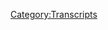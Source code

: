 {{Transcript
    | title         = [[171: Loosh and Let Live]]
    | caption       = [https://knowledgefight.libsyn.com/knowledge-fight-loosh-and-let-live Listen to this episode on Libsyn]
    | episodeNumber = [[171: Loosh and Let Live|171]]
    | length        = 02:51:31
}}

{{MessageBox
    | header     = Warning: Bot Generated Content
    | text       = This transcript was automatically generated by transcription software and likely contains many mistakes and misattributions. Please check the audio for definitive quotes, attribution, and context.
    | image      = N3yvass4myg91.webp
    | imagewidth = 50px
    | id         = warning
}}

{{TranscriptBlock
    | name      = Unknown Speaker
    | timestamp = 00:00:00.000
    | text      = Andy in Kansas you're on the air. Thanks for holding
}}

{{TranscriptBlock
    | name      = Unknown Speaker
    | timestamp = 00:00:03.839
    | text      = Hello Alex, I'm a person color I'm a huge fan. I love your work. I love you. Hey everybody welcome back to knowledge fight
}}

{{TranscriptBlock
    | name      = Unknown Speaker
    | timestamp = 00:00:09.480
    | text      = I'm Dan. I'm Jordan. We're a couple dudes like to sit around drink novelty beverages and talk a little bit about Alex Jones indeed
}}

{{TranscriptBlock
    | name      = Unknown Speaker
    | timestamp = 00:00:15.240
    | text      = We are Dan. What's Dan? Hey, Dan. Hello if I was I don't know
}}

{{TranscriptBlock
    | name      = Unknown Speaker
    | timestamp = 00:00:23.000
    | text      = if I were
}}

{{TranscriptBlock
    | name      = Unknown Speaker
    | timestamp = 00:00:25.000
    | text      = All right, all right, I were right to be were I to be
}}

{{TranscriptBlock
    | name      = Unknown Speaker
    | timestamp = 00:00:30.800
    | text      = someone utterly unfamiliar
}}

{{TranscriptBlock
    | name      = Unknown Speaker
    | timestamp = 00:00:33.320
    | text      = with
}}

{{TranscriptBlock
    | name      = Unknown Speaker
    | timestamp = 00:00:34.399
    | text      = junctive
}}

{{TranscriptBlock
    | name      = Unknown Speaker
    | timestamp = 00:00:35.600
    | text      = podcasts grammar sure
}}

{{TranscriptBlock
    | name      = Unknown Speaker
    | timestamp = 00:00:38.119
    | text      = Love, okay
}}

{{TranscriptBlock
    | name      = Unknown Speaker
    | timestamp = 00:00:40.280
    | text      = Just just the general sense that life could be better. I would say first of all the passive voice is spectacular
}}

{{TranscriptBlock
    | name      = Unknown Speaker
    | timestamp = 00:00:48.159
    | text      = Secondly, I would say that I would say I don't understand that. I don't know anything about grammar can't help you on love
}}

{{TranscriptBlock
    | name      = Unknown Speaker
    | timestamp = 00:00:53.399
    | text      = I'm a robot there you go can tell you that
}}

{{TranscriptBlock
    | name      = Unknown Speaker
    | timestamp = 00:00:55.560
    | text      = This is podcast where I know a lot about Alex Jones and this guy over here doesn't know anything about him
}}

{{TranscriptBlock
    | name      = Unknown Speaker
    | timestamp = 00:00:59.340
    | text      = And you should listen to it. Give it a shot
}}

{{TranscriptBlock
    | name      = Unknown Speaker
    | timestamp = 00:01:01.119
    | text      = Absolutely
}}

{{TranscriptBlock
    | name      = Unknown Speaker
    | timestamp = 00:01:02.280
    | text      = Perfect so good that bit was executed to perfection was not bad before we get going with the day's episode
}}

{{TranscriptBlock
    | name      = Unknown Speaker
    | timestamp = 00:01:07.799
    | text      = Just got to address a slight elephant in the room
}}

{{TranscriptBlock
    | name      = Unknown Speaker
    | timestamp = 00:01:10.640
    | text      = We did try and record on Monday night and got to a little bit of a row a little bit of a fight and enough
}}

{{TranscriptBlock
    | name      = Unknown Speaker
    | timestamp = 00:01:16.920
    | text      = People were watching and are going to listen to the show that I feel like it's appropriate that we address
}}

{{TranscriptBlock
    | name      = Unknown Speaker
    | timestamp = 00:01:21.500
    | text      = We should at least talk about because I do think that I got a couple messages that were nice from people like me like hey
}}

{{TranscriptBlock
    | name      = Unknown Speaker
    | timestamp = 00:01:26.959
    | text      = Don't worry about stuff, and I don't think necessarily the people understood that I wasn't mad at you
}}

{{TranscriptBlock
    | name      = Unknown Speaker
    | timestamp = 00:01:32.239
    | text      = I wasn't mad at you interrupting me. That's kind of our dynamic
}}

{{TranscriptBlock
    | name      = Unknown Speaker
    | timestamp = 00:01:36.200
    | text      = That's like a little bit to the to the extent of like in the chat room
}}

{{TranscriptBlock
    | name      = Unknown Speaker
    | timestamp = 00:01:39.599
    | text      = They have a drinking game and one of the things is when I physically have to wait to talk
}}

{{TranscriptBlock
    | name      = Unknown Speaker
    | timestamp = 00:01:44.280
    | text      = So like it's not that's fair
}}

{{TranscriptBlock
    | name      = Unknown Speaker
    | timestamp = 00:01:46.280
    | text      = It's not that I'm unfamiliar with that dynamic between us or even that it bothers me right
}}

{{TranscriptBlock
    | name      = Unknown Speaker
    | timestamp = 00:01:51.140
    | text      = But I think a lot of people might have thought like Dan and Jordan are fighting
}}

{{TranscriptBlock
    | name      = Unknown Speaker
    | timestamp = 00:01:54.680
    | text      = They're mad at each other. They're not gonna be friends or something like that, and that's okay
}}

{{TranscriptBlock
    | name      = Unknown Speaker
    | timestamp = 00:01:58.400
    | text      = God know what was going on is we were having a conversation about the children in concentration camps yes
}}

{{TranscriptBlock
    | name      = Unknown Speaker
    | timestamp = 00:02:05.780
    | text      = Concentration camps use whatever language you prefer that seems fitting, but you were talking about how you aren't sure if
}}

{{TranscriptBlock
    | name      = Unknown Speaker
    | timestamp = 00:02:14.680
    | text      = This was really that new in terms of atrocities that the United States commits right
}}

{{TranscriptBlock
    | name      = Unknown Speaker
    | timestamp = 00:02:20.900
    | text      = And of course other countries, but you know since we live in the United States
}}

{{TranscriptBlock
    | name      = Unknown Speaker
    | timestamp = 00:02:24.919
    | text      = Isn't that?
}}

{{TranscriptBlock
    | name      = Unknown Speaker
    | timestamp = 00:02:26.319
    | text      = and and I was trying to butt in to disagree with you because I
}}

{{TranscriptBlock
    | name      = Unknown Speaker
    | timestamp = 00:02:32.000
    | text      = Don't necessarily think what we ended up talking about after we turned off the recording was what I was probably
}}

{{TranscriptBlock
    | name      = Unknown Speaker
    | timestamp = 00:02:38.080
    | text      = trying to get to say which was that the lack of
}}

{{TranscriptBlock
    | name      = Unknown Speaker
    | timestamp = 00:02:43.520
    | text      = Justifiable explanation for this the lack of plausible deniability that we have in like when a drone
}}

{{TranscriptBlock
    | name      = Unknown Speaker
    | timestamp = 00:02:49.879
    | text      = accidentally in heavy quotes kills a child right when it's trying to aim at a terrorist like there's some sort of
}}

{{TranscriptBlock
    | name      = Unknown Speaker
    | timestamp = 00:02:57.479
    | text      = Psychological buffer that you can make in your head
}}

{{TranscriptBlock
    | name      = Unknown Speaker
    | timestamp = 00:03:00.280
    | text      = That allows you to like move on past it right whereas this has no
}}

{{TranscriptBlock
    | name      = Unknown Speaker
    | timestamp = 00:03:04.840
    | text      = Buffer like that at all. No. This is just abject cruelty
}}

{{TranscriptBlock
    | name      = Unknown Speaker
    | timestamp = 00:03:08.099
    | text      = well
}}

{{TranscriptBlock
    | name      = Unknown Speaker
    | timestamp = 00:03:08.560
    | text      = So you were making your point and I tried to butt in to sort of disagree with it to make that point or to sort
}}

{{TranscriptBlock
    | name      = Unknown Speaker
    | timestamp = 00:03:15.159
    | text      = Of include that in the conversation and then you steam don't see them rolled right through I know how there should be no government
}}

{{TranscriptBlock
    | name      = Unknown Speaker
    | timestamp = 00:03:24.800
    | text      = Maybe borders are a bad idea
}}

{{TranscriptBlock
    | name      = Unknown Speaker
    | timestamp = 00:03:27.919
    | text      = And shit like that
}}

{{TranscriptBlock
    | name      = Unknown Speaker
    | timestamp = 00:03:28.879
    | text      = Yeah
}}

{{TranscriptBlock
    | name      = Unknown Speaker
    | timestamp = 00:03:29.360
    | text      = And it just made me so mad because I didn't get to say the thought that I wanted to say I just disagreed with you
}}

{{TranscriptBlock
    | name      = Unknown Speaker
    | timestamp = 00:03:35.599
    | text      = on your road right right
}}

{{TranscriptBlock
    | name      = Unknown Speaker
    | timestamp = 00:03:39.199
    | text      = It was going to paint me in the box like I've explained to you that I was a
}}

{{TranscriptBlock
    | name      = Unknown Speaker
    | timestamp = 00:03:43.199
    | text      = a
}}

{{TranscriptBlock
    | name      = Unknown Speaker
    | timestamp = 00:03:44.400
    | text      = Centrist on children's freedom and I'm not thrilled right I can take it when someone wants to like levy
}}

{{TranscriptBlock
    | name      = Unknown Speaker
    | timestamp = 00:03:51.879
    | text      = Accusations of Dan being a centrist with like I mean I'm a big boy. I don't care right
}}

{{TranscriptBlock
    | name      = Unknown Speaker
    | timestamp = 00:03:56.319
    | text      = I could take my lumps and I can I can debate things with people
}}

{{TranscriptBlock
    | name      = Unknown Speaker
    | timestamp = 00:04:00.719
    | text      = But I really in terms of this situation in this story. I have no interest in that branding
}}

{{TranscriptBlock
    | name      = Unknown Speaker
    | timestamp = 00:04:06.159
    | text      = yeah, I have no time for it even people who mean it well and
}}

{{TranscriptBlock
    | name      = Unknown Speaker
    | timestamp = 00:04:09.599
    | text      = None of this is to say that you were intentionally behaving in a way that would put me in that box right or anything
}}

{{TranscriptBlock
    | name      = Unknown Speaker
    | timestamp = 00:04:16.079
    | text      = It's not mad at you. I'm not mad at the hypothetical listeners
}}

{{TranscriptBlock
    | name      = Unknown Speaker
    | timestamp = 00:04:19.800
    | text      = I was just super frustrated and dealt with it poorly by throwing my headphones on the table
}}

{{TranscriptBlock
    | name      = Unknown Speaker
    | timestamp = 00:04:24.480
    | text      = Well, that's where it like it when I when I'm trying to think through that thought which is
}}

{{TranscriptBlock
    | name      = Unknown Speaker
    | timestamp = 00:04:29.439
    | text      = Which was something that I've been thinking about the whole day and I could tell you were doing I I was just I was just
}}

{{TranscriptBlock
    | name      = Unknown Speaker
    | timestamp = 00:04:35.360
    | text      = Trying so hard to get to like this this this this
}}

{{TranscriptBlock
    | name      = Unknown Speaker
    | timestamp = 00:04:38.639
    | text      = Reconciliation of it. Yeah, because you're absolutely right. One of the big reasons that this is so much different is
}}

{{TranscriptBlock
    | name      = Unknown Speaker
    | timestamp = 00:04:46.199
    | text      = despite all of the cruel acts that America has
}}

{{TranscriptBlock
    | name      = Unknown Speaker
    | timestamp = 00:04:50.079
    | text      = committed
}}

{{TranscriptBlock
    | name      = Unknown Speaker
    | timestamp = 00:04:51.360
    | text      = In continues to commit. Yeah. Yeah kind of a thing
}}

{{TranscriptBlock
    | name      = Unknown Speaker
    | timestamp = 00:04:54.360
    | text      = This one is just so it isn't different and yet it is so massively different
}}

{{TranscriptBlock
    | name      = Unknown Speaker
    | timestamp = 00:04:59.879
    | text      = I'm certain if someone like a historian were to sit down and and like really go over examples. There's got to be another
}}

{{TranscriptBlock
    | name      = Unknown Speaker
    | timestamp = 00:05:06.240
    | text      = Yeah few that are just as bad. Yeah, of course, but in our lifetime, it doesn't it does feel uniquely shitty
}}

{{TranscriptBlock
    | name      = Unknown Speaker
    | timestamp = 00:05:13.720
    | text      = Right. I'm not I'm not sure
}}

{{TranscriptBlock
    | name      = Unknown Speaker
    | timestamp = 00:05:17.720
    | text      = I'm fine saying that and acting on it now
}}

{{TranscriptBlock
    | name      = Unknown Speaker
    | timestamp = 00:05:20.360
    | text      = I probably need to sit with those feelings for a little while just know if I fully support that right?
}}

{{TranscriptBlock
    | name      = Unknown Speaker
    | timestamp = 00:05:26.139
    | text      = I'm not sure if it matters
}}

{{TranscriptBlock
    | name      = Unknown Speaker
    | timestamp = 00:05:28.000
    | text      = but you know it
}}

{{TranscriptBlock
    | name      = Unknown Speaker
    | timestamp = 00:05:30.839
    | text      = It's hard and the other thing that I think is particularly hard about it, too
}}

{{TranscriptBlock
    | name      = Unknown Speaker
    | timestamp = 00:05:34.259
    | text      = Is that like not to say we called this or anything like that?
}}

{{TranscriptBlock
    | name      = Unknown Speaker
    | timestamp = 00:05:38.000
    | text      = but I think one of the things that we've gone over over and over again is like a
}}

{{TranscriptBlock
    | name      = Unknown Speaker
    | timestamp = 00:05:42.560
    | text      = Alex Jones is representative of this tide. He is a voice of white nationalism
}}

{{TranscriptBlock
    | name      = Unknown Speaker
    | timestamp = 00:05:47.079
    | text      = yes, what you're seeing is other ring of particularly Muslims and immigrants and
}}

{{TranscriptBlock
    | name      = Unknown Speaker
    | timestamp = 00:05:53.000
    | text      = It's not to say like it feels really terrible because hey, even we couldn't stop this, right?
}}

{{TranscriptBlock
    | name      = Unknown Speaker
    | timestamp = 00:05:58.519
    | text      = Right now I totally understand where you're coming there is a marked feeling of impotence around it and that is kind of a bummer
}}

{{TranscriptBlock
    | name      = Unknown Speaker
    | timestamp = 00:06:08.040
    | text      = Not and I don't know if that has any place of ego in it or anything
}}

{{TranscriptBlock
    | name      = Unknown Speaker
    | timestamp = 00:06:12.620
    | text      = But it just kind of everything everything really sucks
}}

{{TranscriptBlock
    | name      = Unknown Speaker
    | timestamp = 00:06:15.800
    | text      = and then the other thing that we talked about when we turn things off was the the feeling of
}}

{{TranscriptBlock
    | name      = Unknown Speaker
    | timestamp = 00:06:21.480
    | text      = inability to do anything like even a desperate
}}

{{TranscriptBlock
    | name      = Unknown Speaker
    | timestamp = 00:06:25.279
    | text      = An awareness that situation is desperate and we need to act, right?
}}

{{TranscriptBlock
    | name      = Unknown Speaker
    | timestamp = 00:06:31.240
    | text      = The the ability to make any concrete change feels feels very difficult and there are things we could do. There's a rally
}}

{{TranscriptBlock
    | name      = Unknown Speaker
    | timestamp = 00:06:38.600
    | text      = Yeah, there's protests that will be taking place. There's organizations people can donate. Yeah a couple of organizations that
}}

{{TranscriptBlock
    | name      = Unknown Speaker
    | timestamp = 00:06:45.079
    | text      = Yeah, I just want to say that it feels very desperate and it feels desperate even to do these things that having done these things
}}

{{TranscriptBlock
    | name      = Unknown Speaker
    | timestamp = 00:06:52.399
    | text      = Right, it doesn't feel like you're really making a difference, but it does matter
}}

{{TranscriptBlock
    | name      = Unknown Speaker
    | timestamp = 00:06:56.480
    | text      = It doesn't matter to do those things or do something because what Alex Jones would advocate is a feeling of powerlessness in the face
}}

{{TranscriptBlock
    | name      = Unknown Speaker
    | timestamp = 00:07:04.160
    | text      = of this giant
}}

{{TranscriptBlock
    | name      = Unknown Speaker
    | timestamp = 00:07:06.279
    | text      = Behemoth evil and that's stupid right direct action is always possible
}}

{{TranscriptBlock
    | name      = Unknown Speaker
    | timestamp = 00:07:12.000
    | text      = Even if it feels like it does nothing should do something
}}

{{TranscriptBlock
    | name      = Unknown Speaker
    | timestamp = 00:07:15.480
    | text      = well, that's one of the the organization that I
}}

{{TranscriptBlock
    | name      = Unknown Speaker
    | timestamp = 00:07:18.040
    | text      = There are a couple that I looked into today that I say nothing about these organizations. I didn't look into them
}}

{{TranscriptBlock
    | name      = Unknown Speaker
    | timestamp = 00:07:24.639
    | text      = Do I did I will stay no no, I'll stand by your assessment
}}

{{TranscriptBlock
    | name      = Unknown Speaker
    | timestamp = 00:07:28.120
    | text      = There are a couple of organizations that I research that are direct action, you know
}}

{{TranscriptBlock
    | name      = Unknown Speaker
    | timestamp = 00:07:33.959
    | text      = They're not like the Red Cross where they have an operating budget or anything like that
}}

{{TranscriptBlock
    | name      = Unknown Speaker
    | timestamp = 00:07:37.759
    | text      = Like I don't fuck around with that. Sure. The first was the Legal Aid Justice Center, which is entirely devoted to getting
}}

{{TranscriptBlock
    | name      = Unknown Speaker
    | timestamp = 00:07:45.819
    | text      = migrant children
}}

{{TranscriptBlock
    | name      = Unknown Speaker
    | timestamp = 00:07:47.519
    | text      = Representation great if you because if they've been separated from the parents
}}

{{TranscriptBlock
    | name      = Unknown Speaker
    | timestamp = 00:07:52.199
    | text      = 70% of them or something like that have nobody so they have no representation. They have nothing or rights
}}

{{TranscriptBlock
    | name      = Unknown Speaker
    | timestamp = 00:07:58.399
    | text      = Exactly. Yeah, and then the other one like an attorney at all
}}

{{TranscriptBlock
    | name      = Unknown Speaker
    | timestamp = 00:08:02.079
    | text      = Yeah, exactly. And then the other one was I think it's I think it's actually becoming somewhat popular
}}

{{TranscriptBlock
    | name      = Unknown Speaker
    | timestamp = 00:08:08.060
    | text      = It's our AI CES. I've seen
}}

{{TranscriptBlock
    | name      = Unknown Speaker
    | timestamp = 00:08:12.160
    | text      = the big reason that I
}}

{{TranscriptBlock
    | name      = Unknown Speaker
    | timestamp = 00:08:14.160
    | text      = I liked them a lot is because they are putting it not just towards
}}

{{TranscriptBlock
    | name      = Unknown Speaker
    | timestamp = 00:08:19.639
    | text      = Legal defense but also towards a permanent bail fund right or a bond fund. That's great. So
}}

{{TranscriptBlock
    | name      = Unknown Speaker
    | timestamp = 00:08:26.579
    | text      = like if it costs five grand to get out of
}}

{{TranscriptBlock
    | name      = Unknown Speaker
    | timestamp = 00:08:30.600
    | text      = Prison to see your kid and you don't have five grand
}}

{{TranscriptBlock
    | name      = Unknown Speaker
    | timestamp = 00:08:34.159
    | text      = Well, then you just stay there with this permanent bond fund because bonds aren't you know, it's not like a purchase if everything goes
}}

{{TranscriptBlock
    | name      = Unknown Speaker
    | timestamp = 00:08:41.440
    | text      = Well, you get the money back. Yeah, so if the bond fund is set up sufficiently it can operate indefinitely
}}

{{TranscriptBlock
    | name      = Unknown Speaker
    | timestamp = 00:08:48.000
    | text      = And that's one of the big things that I I feel like we should do great
}}

{{TranscriptBlock
    | name      = Unknown Speaker
    | timestamp = 00:08:53.039
    | text      = the other thing is I think we should all buy guns and
}}

{{TranscriptBlock
    | name      = Unknown Speaker
    | timestamp = 00:08:58.399
    | text      = What?
}}

{{TranscriptBlock
    | name      = Unknown Speaker
    | timestamp = 00:09:02.200
    | text      = That one was a bit, okay, so anyway that
}}

{{TranscriptBlock
    | name      = Unknown Speaker
    | timestamp = 00:09:05.600
    | text      = Is the first nine minutes of our episode? Yeah. Now we're we're back
}}

{{TranscriptBlock
    | name      = Unknown Speaker
    | timestamp = 00:09:10.440
    | text      = I think that we needed I think we did the right thing by
}}

{{TranscriptBlock
    | name      = Unknown Speaker
    | timestamp = 00:09:14.440
    | text      = bailing on the episode because
}}

{{TranscriptBlock
    | name      = Unknown Speaker
    | timestamp = 00:09:16.600
    | text      = As we revealed and I will reveal in a moment here. This is gonna be a project Camelot episode
}}

{{TranscriptBlock
    | name      = Unknown Speaker
    | timestamp = 00:09:21.620
    | text      = Yeah, there's no reason to have that kind of negative cloud hovering over. What's supposed to be a jolly good time
}}

{{TranscriptBlock
    | name      = Unknown Speaker
    | timestamp = 00:09:27.759
    | text      = Yeah, we are we are
}}

{{TranscriptBlock
    | name      = Unknown Speaker
    | timestamp = 00:09:30.039
    | text      = Absolutely going to enjoy the fuck out of this. Oh and you will I can't wait
}}

{{TranscriptBlock
    | name      = Unknown Speaker
    | timestamp = 00:09:35.159
    | text      = You might actually not because I'm not because of how much I'm gonna enjoy
}}

{{TranscriptBlock
    | name      = Unknown Speaker
    | timestamp = 00:09:38.679
    | text      = Yeah, well that if you enjoy it that means research and words. Oh, man
}}

{{TranscriptBlock
    | name      = Unknown Speaker
    | timestamp = 00:09:41.820
    | text      = We're damn much this hits on all this passive voice
}}

{{TranscriptBlock
    | name      = Unknown Speaker
    | timestamp = 00:09:44.759
    | text      = This episode actually is going to hit on to two things that I've done
}}

{{TranscriptBlock
    | name      = Unknown Speaker
    | timestamp = 00:09:48.539
    | text      = Extensive amounts of research in in the past and it just happens to converge in one person. Oh perfect so much stupidity
}}

{{TranscriptBlock
    | name      = Unknown Speaker
    | timestamp = 00:09:55.080
    | text      = You've fallen in love more or less with the city of Austin. There it is. That's right
}}

{{TranscriptBlock
    | name      = Unknown Speaker
    | timestamp = 00:10:00.659
    | text      = Thank you so much to everybody in Austin. We were there on Friday. The live episode came out on Monday
}}

{{TranscriptBlock
    | name      = Unknown Speaker
    | timestamp = 00:10:05.600
    | text      = We first of all appreciate all the positive reviews of the live episode
}}

{{TranscriptBlock
    | name      = Unknown Speaker
    | timestamp = 00:10:10.039
    | text      = Those live the the positive reviews would be impossible without the help of the people who helped us set up and
}}

{{TranscriptBlock
    | name      = Unknown Speaker
    | timestamp = 00:10:17.960
    | text      = Absolutely that a reality
}}

{{TranscriptBlock
    | name      = Unknown Speaker
    | timestamp = 00:10:19.799
    | text      = Absolutely. And so just before we get going like to instead of thanking any donors today
}}

{{TranscriptBlock
    | name      = Unknown Speaker
    | timestamp = 00:10:24.559
    | text      = I'd like to give some thank yous to to the folks in Austin who who really facilitated this shit along with
}}

{{TranscriptBlock
    | name      = Unknown Speaker
    | timestamp = 00:10:31.799
    | text      = Yourself. Yeah, fuck off. You picked the perfect episode, but that's that's not as that's not as much of the work as get it
}}

{{TranscriptBlock
    | name      = Unknown Speaker
    | timestamp = 00:10:38.679
    | text      = coordinating ah
}}

{{TranscriptBlock
    | name      = Unknown Speaker
    | timestamp = 00:10:40.159
    | text      = Yeah, all we had to do is fly down there. That's true. That's because the people on the ground in Austin John Doug
}}

{{TranscriptBlock
    | name      = Unknown Speaker
    | timestamp = 00:10:48.440
    | text      = Rory
}}

{{TranscriptBlock
    | name      = Unknown Speaker
    | timestamp = 00:10:49.879
    | text      = max
}}

{{TranscriptBlock
    | name      = Unknown Speaker
    | timestamp = 00:10:51.080
    | text      = Everybody on the ground who made that show possible. Mm-hmm. It was it was the most fun
}}

{{TranscriptBlock
    | name      = Unknown Speaker
    | timestamp = 00:10:58.279
    | text      = nerve-wracking
}}

{{TranscriptBlock
    | name      = Unknown Speaker
    | timestamp = 00:10:59.720
    | text      = Insane couple of days. I think of my entire life it it was spectacular and because of that
}}

{{TranscriptBlock
    | name      = Unknown Speaker
    | timestamp = 00:11:06.080
    | text      = Quadrum for it quadrum for it. I don't think that's the right word quadrup
}}

{{TranscriptBlock
    | name      = Unknown Speaker
    | timestamp = 00:11:11.399
    | text      = Quimber and for
}}

{{TranscriptBlock
    | name      = Unknown Speaker
    | timestamp = 00:11:14.240
    | text      = musketeers
}}

{{TranscriptBlock
    | name      = Unknown Speaker
    | timestamp = 00:11:15.879
    | text      = three musketeers
}}

{{TranscriptBlock
    | name      = Unknown Speaker
    | timestamp = 00:11:20.679
    | text      = Because of their help it was just a spectacular time and in recognition of that I would like to
}}

{{TranscriptBlock
    | name      = Unknown Speaker
    | timestamp = 00:11:26.639
    | text      = Announce that all four of them are now officially raptor princesses. Hey, I'm a policy wonk
}}

{{TranscriptBlock
    | name      = Unknown Speaker
    | timestamp = 00:11:35.399
    | text      = Someone someone sodomite sent me a bucket of poop daddy shark
}}

{{TranscriptBlock
    | name      = Unknown Speaker
    | timestamp = 00:11:40.600
    | text      = Jar Jar Binks has a Caribbean black accent. He's a loser little little titty, baby
}}

{{TranscriptBlock
    | name      = Unknown Speaker
    | timestamp = 00:11:47.480
    | text      = I don't want to hate black people. I renounce Jesus Christ. I
}}

{{TranscriptBlock
    | name      = Unknown Speaker
    | timestamp = 00:11:51.399
    | text      = Know how to read I am out of control
}}

{{TranscriptBlock
    | name      = Unknown Speaker
    | timestamp = 00:11:56.320
    | text      = I've never really seen a lot of white racism in my life. I really haven't I bet you money
}}

{{TranscriptBlock
    | name      = Unknown Speaker
    | timestamp = 00:12:00.879
    | text      = There are a few living black people that have been
}}

{{TranscriptBlock
    | name      = Unknown Speaker
    | timestamp = 00:12:04.159
    | text      = Abused by white people as much as I have been abused by black people at all Hitler Joseph Stalin both those guys were complete
}}

{{TranscriptBlock
    | name      = Unknown Speaker
    | timestamp = 00:12:11.559
    | text      = badasses
}}

{{TranscriptBlock
    | name      = Unknown Speaker
    | timestamp = 00:12:12.919
    | text      = complete
}}

{{TranscriptBlock
    | name      = Unknown Speaker
    | timestamp = 00:12:14.480
    | text      = Welcome to McDonald. May I help you? I'm Benny Sanders. Thank you so much Austin nights
}}

{{TranscriptBlock
    | name      = Unknown Speaker
    | timestamp = 00:12:19.139
    | text      = It's
}}

{{TranscriptBlock
    | name      = Unknown Speaker
    | timestamp = 00:12:20.820
    | text      = So prophetic, isn't it?
}}

{{TranscriptBlock
    | name      = Unknown Speaker
    | timestamp = 00:12:22.700
    | text      = But his his admiration for Hitler and Stalin is being complete badasses and you're like, well
}}

{{TranscriptBlock
    | name      = Unknown Speaker
    | timestamp = 00:12:28.820
    | text      = He's being facetious and then we get our own and he's oh, yeah. No, no, he loves him. No fair enough
}}

{{TranscriptBlock
    | name      = Unknown Speaker
    | timestamp = 00:12:35.700
    | text      = Hitler and Stalin were white that's true. That's why he doesn't say that about Mao. That's true. That's true
}}

{{TranscriptBlock
    | name      = Unknown Speaker
    | timestamp = 00:12:41.580
    | text      = So I mean, I think that's got to be a piece and you would be he would totally be against the immigration policy
}}

{{TranscriptBlock
    | name      = Unknown Speaker
    | timestamp = 00:12:46.500
    | text      = If Obama was doing it, yeah, like if Obama was was doing all this all this Holocaust shit
}}

{{TranscriptBlock
    | name      = Unknown Speaker
    | timestamp = 00:12:51.740
    | text      = He would be like hey, he's coming after our people that whole thing or if it was like whites coming in from the south
}}

{{TranscriptBlock
    | name      = Unknown Speaker
    | timestamp = 00:12:57.779
    | text      = Or something like that. Oh, yeah, it's all totally fine. It's all
}}

{{TranscriptBlock
    | name      = Unknown Speaker
    | timestamp = 00:13:01.620
    | text      = It's all baby
}}

{{TranscriptBlock
    | name      = Unknown Speaker
    | timestamp = 00:13:03.860
    | text      = In white supremacy and ethnic cleansing. Yep
}}

{{TranscriptBlock
    | name      = Unknown Speaker
    | timestamp = 00:13:06.539
    | text      = Um, so I want to get I don't want to minimize that stuff and I'm sure Alex saying some horrible stuff about it
}}

{{TranscriptBlock
    | name      = Unknown Speaker
    | timestamp = 00:13:13.279
    | text      = Yeah, I can't deal with that. I don't want to listen to it. I don't care to hear him defend these policies
}}

{{TranscriptBlock
    | name      = Unknown Speaker
    | timestamp = 00:13:18.820
    | text      = I don't want to hear anybody defend this. I don't wanna he I
}}

{{TranscriptBlock
    | name      = Unknown Speaker
    | timestamp = 00:13:22.100
    | text      = Someone posted in the Facebook group about how he's talking about space force. I don't give a shit
}}

{{TranscriptBlock
    | name      = Unknown Speaker
    | timestamp = 00:13:28.580
    | text      = I don't want to hear about space force from him because I have other people to tell me about it
}}

{{TranscriptBlock
    | name      = Unknown Speaker
    | timestamp = 00:13:33.659
    | text      = and and I'll tell you something about our
}}

{{TranscriptBlock
    | name      = Unknown Speaker
    | timestamp = 00:13:37.460
    | text      = Jedi work
}}

{{TranscriptBlock
    | name      = Unknown Speaker
    | timestamp = 00:13:38.960
    | text      = Okay, it's not just killing. Ooh. No, so that is no it is not drop. It is not just episode
}}

{{TranscriptBlock
    | name      = Unknown Speaker
    | timestamp = 00:13:45.179
    | text      = Nope, but it is partially killing. Yeah Jedi gotta kill kill. Hey, you don't want to it's like we don't want to Dan
}}

{{TranscriptBlock
    | name      = Unknown Speaker
    | timestamp = 00:13:51.379
    | text      = But sometimes you gotta like what you learn in see episode 1 of Game of Thrones
}}

{{TranscriptBlock
    | name      = Unknown Speaker
    | timestamp = 00:13:56.620
    | text      = Sometimes you get a kill and when you put a death sentence down you got to kill that person yourself
}}

{{TranscriptBlock
    | name      = Unknown Speaker
    | timestamp = 00:14:00.100
    | text      = Oh, that's true Ned teaches Ned actually was a Jedi. He was yeah
}}

{{TranscriptBlock
    | name      = Unknown Speaker
    | timestamp = 00:14:04.419
    | text      = What? I'm very low-tech Jedi
}}

{{TranscriptBlock
    | name      = Unknown Speaker
    | timestamp = 00:14:07.779
    | text      = So Jordan, like I said today is episode of the PC the project Camelot hell
}}

{{TranscriptBlock
    | name      = Unknown Speaker
    | timestamp = 00:14:13.360
    | text      = Yeah, and every episode of project Camelot begins the exact same way with Carrie Cassidy saying her name
}}

{{TranscriptBlock
    | name      = Unknown Speaker
    | timestamp = 00:14:20.379
    | text      = So we will never forget
}}

{{TranscriptBlock
    | name      = Unknown Speaker
    | timestamp = 00:14:26.460
    | text      = Hi everyone, I'm Carrie Cassidy from project Camelot and very happy to be here tonight
}}

{{TranscriptBlock
    | name      = Unknown Speaker
    | timestamp = 00:14:32.139
    | text      = I have a very good old friend
}}

{{TranscriptBlock
    | name      = Unknown Speaker
    | timestamp = 00:14:36.940
    | text      = Haven't heard or seen from him in a long time and he spoke at one of my conferences
}}

{{TranscriptBlock
    | name      = Unknown Speaker
    | timestamp = 00:14:42.399
    | text      = He's a wonderful researcher an investigator and gonna bring him on the screen here now Steven Kelly
}}

{{TranscriptBlock
    | name      = Unknown Speaker
    | timestamp = 00:14:50.539
    | text      = Steven say hello to everyone
}}

{{TranscriptBlock
    | name      = Unknown Speaker
    | timestamp = 00:14:53.460
    | text      = Hi Carrie
}}

{{TranscriptBlock
    | name      = Unknown Speaker
    | timestamp = 00:14:55.460
    | text      = Hey Steven, join the club. How's Carrie doing? She's she's really excited. She's feeling it
}}

{{TranscriptBlock
    | name      = Unknown Speaker
    | timestamp = 00:15:02.419
    | text      = She's good. This means if she's excited which you can tell by the sound of her voice
}}

{{TranscriptBlock
    | name      = Unknown Speaker
    | timestamp = 00:15:07.220
    | text      = She's a what? He's a wonderful researcher
}}

{{TranscriptBlock
    | name      = Unknown Speaker
    | timestamp = 00:15:09.240
    | text      = She's thrilled to have him on the show thrilled to have him on in that wonderful monotone that she has
}}

{{TranscriptBlock
    | name      = Unknown Speaker
    | timestamp = 00:15:14.100
    | text      = Man, I'll tell you what. This guy is like we've bit. Mmm. What do you got?
}}

{{TranscriptBlock
    | name      = Unknown Speaker
    | timestamp = 00:15:18.940
    | text      = I don't know how to put this into words like cuz you know what every single time
}}

{{TranscriptBlock
    | name      = Unknown Speaker
    | timestamp = 00:15:24.019
    | text      = We meet a new person through Project Camelot. I'm sure my response is we found a real crazy
}}

{{TranscriptBlock
    | name      = Unknown Speaker
    | timestamp = 00:15:30.019
    | text      = Like I always think we've outdone ourselves
}}

{{TranscriptBlock
    | name      = Unknown Speaker
    | timestamp = 00:15:32.740
    | text      = Like there's the thread. Yeah, but this guy is like a really unique
}}

{{TranscriptBlock
    | name      = Unknown Speaker
    | timestamp = 00:15:37.539
    | text      = version of crazy for for this show. All right. I am is he random pants crazy. I
}}

{{TranscriptBlock
    | name      = Unknown Speaker
    | timestamp = 00:15:44.220
    | text      = Think he's crazier than a diamond gusset pair. Okay, he would he is is like this
}}

{{TranscriptBlock
    | name      = Unknown Speaker
    | timestamp = 00:15:48.419
    | text      = he gives me multiple feelings whereas like there's other like a like a
}}

{{TranscriptBlock
    | name      = Unknown Speaker
    | timestamp = 00:15:55.379
    | text      = Mark Richards doesn't give me multiple feelings. He gives me like that guy's a murderer and he's having fun in prison
}}

{{TranscriptBlock
    | name      = Unknown Speaker
    | timestamp = 00:16:01.340
    | text      = Yeah, like that. That's all I got. It's a very extreme two feelings. But yeah, right, right
}}

{{TranscriptBlock
    | name      = Unknown Speaker
    | timestamp = 00:16:06.139
    | text      = Yeah, these other guys like a Randy Kramer. He's another space pilot guy. Yeah, it was like that guy
}}

{{TranscriptBlock
    | name      = Unknown Speaker
    | timestamp = 00:16:12.379
    | text      = you know, he's just making up a past for himself because he had a
}}

{{TranscriptBlock
    | name      = Unknown Speaker
    | timestamp = 00:16:15.259
    | text      = But like a do-nothing 20s
}}

{{TranscriptBlock
    | name      = Unknown Speaker
    | timestamp = 00:16:18.860
    | text      = He had a rough go to do nothing that decade in his 20s and now he's like, well, actually I was in space
}}

{{TranscriptBlock
    | name      = Unknown Speaker
    | timestamp = 00:16:24.299
    | text      = Of course, but they brought me back to my body the exact moment. I left it's great
}}

{{TranscriptBlock
    | name      = Unknown Speaker
    | timestamp = 00:16:28.940
    | text      = Like I understand you got to reclaim some time. I had some bad years too. I get it like that sort of thing
}}

{{TranscriptBlock
    | name      = Unknown Speaker
    | timestamp = 00:16:35.940
    | text      = This guy Stephen Kelly is like I got so many feelings about him
}}

{{TranscriptBlock
    | name      = Unknown Speaker
    | timestamp = 00:16:40.899
    | text      = I don't even I don't even know how to tell you ahead of time. All right, there's hilarity
}}

{{TranscriptBlock
    | name      = Unknown Speaker
    | timestamp = 00:16:44.340
    | text      = Yes, there's so many others. This is this is gonna be a mess
}}

{{TranscriptBlock
    | name      = Unknown Speaker
    | timestamp = 00:16:48.179
    | text      = But here we're gonna get the full gamut of human emotion today. Yeah, absolutely. I'd be wondering though. Why is he on the show?
}}

{{TranscriptBlock
    | name      = Unknown Speaker
    | timestamp = 00:16:54.419
    | text      = Why is Carrie having him on and is he a Jedi?
}}

{{TranscriptBlock
    | name      = Unknown Speaker
    | timestamp = 00:16:57.340
    | text      = Well, we're gonna get to that. Okay, we're gonna get to that much later. All right, but pretty much later much later
}}

{{TranscriptBlock
    | name      = Unknown Speaker
    | timestamp = 00:17:02.539
    | text      = Well, of course, it takes a while to get up to Jedi and he doesn't want to reveal those sorts of things
}}

{{TranscriptBlock
    | name      = Unknown Speaker
    | timestamp = 00:17:06.779
    | text      = He's a padawan at the beginning of the episode. Absolutely. Yes, so we get to Carrie explaining why she's having him on
}}

{{TranscriptBlock
    | name      = Unknown Speaker
    | timestamp = 00:17:12.299
    | text      = Again, because he was on way in the past and then
}}

{{TranscriptBlock
    | name      = Unknown Speaker
    | timestamp = 00:17:17.619
    | text      = She tries to like she tries to distance herself from some of his ideas. Okay immediately
}}

{{TranscriptBlock
    | name      = Unknown Speaker
    | timestamp = 00:17:24.539
    | text      = Okay, what I was going through my library and I realized that somehow
}}

{{TranscriptBlock
    | name      = Unknown Speaker
    | timestamp = 00:17:29.180
    | text      = My audio interviews with you seemed to have disappeared and we didn't get hacked. No you did
}}

{{TranscriptBlock
    | name      = Unknown Speaker
    | timestamp = 00:17:36.259
    | text      = We don't know what happened. Some of the radio shows they disappeared
}}

{{TranscriptBlock
    | name      = Unknown Speaker
    | timestamp = 00:17:39.539
    | text      = So I thought I'd bring you back on and we just it may seem like we're going over old business
}}

{{TranscriptBlock
    | name      = Unknown Speaker
    | timestamp = 00:17:45.099
    | text      = But it's still current. So it's all good
}}

{{TranscriptBlock
    | name      = Unknown Speaker
    | timestamp = 00:17:49.420
    | text      = Yeah, well, you know, I think it's been was November
}}

{{TranscriptBlock
    | name      = Unknown Speaker
    | timestamp = 00:17:54.339
    | text      = 2012 when you know the whole just 2012 2012 12
}}

{{TranscriptBlock
    | name      = Unknown Speaker
    | timestamp = 00:17:58.819
    | text      = Whatever 2012 happened is when I really came out with this and I think that's when you we became a you know
}}

{{TranscriptBlock
    | name      = Unknown Speaker
    | timestamp = 00:18:04.500
    | text      = You became aware of all that. So yeah, it's been at least a good one on six years now
}}

{{TranscriptBlock
    | name      = Unknown Speaker
    | timestamp = 00:18:08.259
    | text      = If you've been doing all this right, actually, I think it was before that that I I we were in touch
}}

{{TranscriptBlock
    | name      = Unknown Speaker
    | timestamp = 00:18:14.900
    | text      = but it's been a while so because I
}}

{{TranscriptBlock
    | name      = Unknown Speaker
    | timestamp = 00:18:19.140
    | text      = so so it turns so it's been a while and there's definitely a
}}

{{TranscriptBlock
    | name      = Unknown Speaker
    | timestamp = 00:18:24.819
    | text      = Right, which is not a good tone of voice. Well, it's because he kept saying 2012 2012 2012
}}

{{TranscriptBlock
    | name      = Unknown Speaker
    | timestamp = 00:18:31.099
    | text      = 2012 2012 because you remember the 2012 1212. This guy is talking about Nabooru coming back and what-have-you
}}

{{TranscriptBlock
    | name      = Unknown Speaker
    | timestamp = 00:18:38.019
    | text      = Okay, he has not left that tip even though it's all still on still on Nabooru
}}

{{TranscriptBlock
    | name      = Unknown Speaker
    | timestamp = 00:18:43.900
    | text      = Didn't that isn't that gone? He might believe that 2012 did happen didn't it did but the deadline is passed. Oh, it's past
}}

{{TranscriptBlock
    | name      = Unknown Speaker
    | timestamp = 00:18:52.299
    | text      = And he's not redoing the deadline
}}

{{TranscriptBlock
    | name      = Unknown Speaker
    | timestamp = 00:18:55.019
    | text      = It's just he's just like no you guys were paying attention. It did happen
}}

{{TranscriptBlock
    | name      = Unknown Speaker
    | timestamp = 00:18:58.819
    | text      = I can't explain to you what he means exactly by this but the fact that he's doing that dance means either
}}

{{TranscriptBlock
    | name      = Unknown Speaker
    | timestamp = 00:19:06.059
    | text      = He knows it was wrong
}}

{{TranscriptBlock
    | name      = Unknown Speaker
    | timestamp = 00:19:07.500
    | text      = But now he has such a good sense of humor about himself that he's like
}}

{{TranscriptBlock
    | name      = Unknown Speaker
    | timestamp = 00:19:10.420
    | text      = Yeah, I could make fun of myself for it or he still believes because a lot of people do that their predictions weren't wrong
}}

{{TranscriptBlock
    | name      = Unknown Speaker
    | timestamp = 00:19:16.819
    | text      = but there was like a wave of
}}

{{TranscriptBlock
    | name      = Unknown Speaker
    | timestamp = 00:19:19.480
    | text      = Waking up that happened on December 20 no 25th is Christmas December 21st 2012
}}

{{TranscriptBlock
    | name      = Unknown Speaker
    | timestamp = 00:19:26.140
    | text      = Yeah, that was like that awakening. That's the date of the beginning of the awakening. That's still happening
}}

{{TranscriptBlock
    | name      = Unknown Speaker
    | timestamp = 00:19:31.940
    | text      = Okay, and long awakening, right? Right
}}

{{TranscriptBlock
    | name      = Unknown Speaker
    | timestamp = 00:19:35.619
    | text      = also, I
}}

{{TranscriptBlock
    | name      = Unknown Speaker
    | timestamp = 00:19:37.339
    | text      = Know I've got so much fun the awakening of what the people
}}

{{TranscriptBlock
    | name      = Unknown Speaker
    | timestamp = 00:19:43.259
    | text      = How does that relate to the end of the world?
}}

{{TranscriptBlock
    | name      = Unknown Speaker
    | timestamp = 00:19:46.940
    | text      = Well, I don't understand. Did we wake up too much? No, no, no, no, no 2012 was never about the end of the world
}}

{{TranscriptBlock
    | name      = Unknown Speaker
    | timestamp = 00:19:52.500
    | text      = That's just Roland Emmerich movies. Oh, okay. That's just nonsense. All right, December 25th
}}

{{TranscriptBlock
    | name      = Unknown Speaker
    | timestamp = 00:19:57.940
    | text      = Christmas December 21st 2012 the birth of our Lord and Savior Jesus Christ. It's about the end of the back to
}}

{{TranscriptBlock
    | name      = Unknown Speaker
    | timestamp = 00:20:06.900
    | text      = Right, right
}}

{{TranscriptBlock
    | name      = Unknown Speaker
    | timestamp = 00:20:08.180
    | text      = It's the beginning of the new phase in the Mayan calendar and interpreted it as the end of the world
}}

{{TranscriptBlock
    | name      = Unknown Speaker
    | timestamp = 00:20:13.579
    | text      = They're actually just a cycling over of a new
}}

{{TranscriptBlock
    | name      = Unknown Speaker
    | timestamp = 00:20:16.500
    | text      = It's a rebirth the age of Aquarius if you will or something along those lines
}}

{{TranscriptBlock
    | name      = Unknown Speaker
    | timestamp = 00:20:20.740
    | text      = That's right. That's the way a lot of these dudes would try and rationalize it
}}

{{TranscriptBlock
    | name      = Unknown Speaker
    | timestamp = 00:20:25.140
    | text      = Although they did have a lot of fun with the doom porn
}}

{{TranscriptBlock
    | name      = Unknown Speaker
    | timestamp = 00:20:27.420
    | text      = Around that time with like all the Planet X is coming back and pretty good stuff Planet X is going to hit the world
}}

{{TranscriptBlock
    | name      = Unknown Speaker
    | timestamp = 00:20:33.299
    | text      = I can't wait. Yeah, so at this point I saw the fifth element
}}

{{TranscriptBlock
    | name      = Unknown Speaker
    | timestamp = 00:20:37.900
    | text      = It's gonna be awesome when Planet X hits the world gonna be crazy. So
}}

{{TranscriptBlock
    | name      = Unknown Speaker
    | timestamp = 00:20:42.660
    | text      = This point we get Carrie asking Steve. I'm gonna call him Steve even though he goes by Steven
}}

{{TranscriptBlock
    | name      = Unknown Speaker
    | timestamp = 00:20:48.859
    | text      = Asking Steve for some of his credit. He's a respectful bastard. Hey, look I've spent a lot of time with this guy at this point
}}

{{TranscriptBlock
    | name      = Unknown Speaker
    | timestamp = 00:20:55.700
    | text      = Okay. Okay. All right
}}

{{TranscriptBlock
    | name      = Unknown Speaker
    | timestamp = 00:20:57.339
    | text      = So she asks her his bona fides and his credits and then we get to hear a pretty familiar thing
}}

{{TranscriptBlock
    | name      = Unknown Speaker
    | timestamp = 00:21:04.220
    | text      = That's it's real weird
}}

{{TranscriptBlock
    | name      = Unknown Speaker
    | timestamp = 00:21:06.700
    | text      = so anyway, you are
}}

{{TranscriptBlock
    | name      = Unknown Speaker
    | timestamp = 00:21:09.779
    | text      = What we what you call yourself is an ex
}}

{{TranscriptBlock
    | name      = Unknown Speaker
    | timestamp = 00:21:12.299
    | text      = Contractor for the NSA and the CIA. Can you explain that in a little more detail for people?
}}

{{TranscriptBlock
    | name      = Unknown Speaker
    | timestamp = 00:21:19.619
    | text      = All right real quick. That means I am NOT a
}}

{{TranscriptBlock
    | name      = Unknown Speaker
    | timestamp = 00:21:22.660
    | text      = Agent CIA agent NSA agent. I never went through I never worked for Langley or any of these places like that
}}

{{TranscriptBlock
    | name      = Unknown Speaker
    | timestamp = 00:21:28.819
    | text      = What I did do is I was a contractor
}}

{{TranscriptBlock
    | name      = Unknown Speaker
    | timestamp = 00:21:31.819
    | text      = I worked and built and was sort of like an employee for these
}}

{{TranscriptBlock
    | name      = Unknown Speaker
    | timestamp = 00:21:36.099
    | text      = Cowboy agencies that they set up on the side out there and and of course the CIA when they do
}}

{{TranscriptBlock
    | name      = Unknown Speaker
    | timestamp = 00:21:42.859
    | text      = Operations that half the time they're made everything everybody is disposable. The whole operation is disposable
}}

{{TranscriptBlock
    | name      = Unknown Speaker
    | timestamp = 00:21:48.420
    | text      = So I was one of those disposable people and then of course I got involved with the Ollie North people, of course, right?
}}

{{TranscriptBlock
    | name      = Unknown Speaker
    | timestamp = 00:21:54.859
    | text      = All right, then of course then I got involved in Iran Contra
}}

{{TranscriptBlock
    | name      = Unknown Speaker
    | timestamp = 00:21:58.140
    | text      = Normal progression, that's how it works. I was an expendable guy and then Oliver North came along
}}

{{TranscriptBlock
    | name      = Unknown Speaker
    | timestamp = 00:22:04.579
    | text      = He was like you get the hard rice. All of these guys are mixed up with Ollie North
}}

{{TranscriptBlock
    | name      = Unknown Speaker
    | timestamp = 00:22:10.859
    | text      = Every single one of these assholes
}}

{{TranscriptBlock
    | name      = Unknown Speaker
    | timestamp = 00:22:14.700
    | text      = Contra scandal and they're all lying
}}

{{TranscriptBlock
    | name      = Unknown Speaker
    | timestamp = 00:22:16.700
    | text      = I mean, which is the weirdest thing to lie about? No, it's why would you want to be part of the Iran Contra scandal?
}}

{{TranscriptBlock
    | name      = Unknown Speaker
    | timestamp = 00:22:23.819
    | text      = It's because there's so many like it's so definite like it definitely happened
}}

{{TranscriptBlock
    | name      = Unknown Speaker
    | timestamp = 00:22:29.059
    | text      = It did definitely happen enough people have had to go on record and say like this is real
}}

{{TranscriptBlock
    | name      = Unknown Speaker
    | timestamp = 00:22:34.380
    | text      = But also lie about the exact details of it, right?
}}

{{TranscriptBlock
    | name      = Unknown Speaker
    | timestamp = 00:22:37.980
    | text      = That you have like this wiggle room of people who will never tell the whole truth
}}

{{TranscriptBlock
    | name      = Unknown Speaker
    | timestamp = 00:22:41.700
    | text      = But there are enough truth is out there that you could be like I was I was mixed up in that shit
}}

{{TranscriptBlock
    | name      = Unknown Speaker
    | timestamp = 00:22:45.299
    | text      = Yeah, and no one will ever like no one will ever be able to confirm it
}}

{{TranscriptBlock
    | name      = Unknown Speaker
    | timestamp = 00:22:48.940
    | text      = But it has so much more credibility than to say I was in a space battle
}}

{{TranscriptBlock
    | name      = Unknown Speaker
    | timestamp = 00:22:51.859
    | text      = Or something like that because right? I don't believe that space battle happened. I do know that Iran Contra did happen
}}

{{TranscriptBlock
    | name      = Unknown Speaker
    | timestamp = 00:22:57.299
    | text      = That's true. So that's why they play this game
}}

{{TranscriptBlock
    | name      = Unknown Speaker
    | timestamp = 00:22:59.460
    | text      = It's the same reason like why you would say I'm a part of the NSA
}}

{{TranscriptBlock
    | name      = Unknown Speaker
    | timestamp = 00:23:04.140
    | text      = I was an NSA contractor because they're never gonna confirm or deny that instead of saying like I'm a part of
}}

{{TranscriptBlock
    | name      = Unknown Speaker
    | timestamp = 00:23:09.380
    | text      = X Y or Z program that like you're just making up right use make up a program like what are you talking about?
}}

{{TranscriptBlock
    | name      = Unknown Speaker
    | timestamp = 00:23:16.779
    | text      = No one is any well, Carrie would believe him, but he's the dollar general stores. I don't know if you knew this
}}

{{TranscriptBlock
    | name      = Unknown Speaker
    | timestamp = 00:23:23.339
    | text      = It was an actual militia. Yeah, they actually had a secret
}}

{{TranscriptBlock
    | name      = Unknown Speaker
    | timestamp = 00:23:26.900
    | text      = space program
}}

{{TranscriptBlock
    | name      = Unknown Speaker
    | timestamp = 00:23:28.400
    | text      = That was run by general dollars. That's the weird thing about the name
}}

{{TranscriptBlock
    | name      = Unknown Speaker
    | timestamp = 00:23:31.839
    | text      = They tricked people by transposing it the dollar general general dollars
}}

{{TranscriptBlock
    | name      = Unknown Speaker
    | timestamp = 00:23:35.480
    | text      = Ordered so many of us and I was only you're just born
}}

{{TranscriptBlock
    | name      = Unknown Speaker
    | timestamp = 00:23:40.240
    | text      = I was just born at the time but because of the way that the Dollar General works
}}

{{TranscriptBlock
    | name      = Unknown Speaker
    | timestamp = 00:23:44.799
    | text      = they have
}}

{{TranscriptBlock
    | name      = Unknown Speaker
    | timestamp = 00:23:47.519
    | text      = I'm out. I'm out. I ran out of Carrie Cassidy lies. Okay, that's all I got. That's fine
}}

{{TranscriptBlock
    | name      = Unknown Speaker
    | timestamp = 00:23:52.400
    | text      = But that's why I was just really excited about general dollars. That's fun. But that's that should give that gives you some reason
}}

{{TranscriptBlock
    | name      = Unknown Speaker
    | timestamp = 00:23:59.480
    | text      = Why all these people bring up?
}}

{{TranscriptBlock
    | name      = Unknown Speaker
    | timestamp = 00:24:01.480
    | text      = The Ollie North shit, right? That's why Larry Nichols brings it up. That's why
}}

{{TranscriptBlock
    | name      = Unknown Speaker
    | timestamp = 00:24:06.680
    | text      = This guy does I think at least two other people I've heard on project Camelot
}}

{{TranscriptBlock
    | name      = Unknown Speaker
    | timestamp = 00:24:11.200
    | text      = Lie about being mixed up in fucking Iran Contra. I listen to it. I'm like
}}

{{TranscriptBlock
    | name      = Unknown Speaker
    | timestamp = 00:24:15.960
    | text      = Shouldn't you guys know each other then?
}}

{{TranscriptBlock
    | name      = Unknown Speaker
    | timestamp = 00:24:18.960
    | text      = Shouldn't like isn't there it was a big operation
}}

{{TranscriptBlock
    | name      = Unknown Speaker
    | timestamp = 00:24:22.599
    | text      = Couldn't have been that there were thousands of people working on it now Steve his business is lasers
}}

{{TranscriptBlock
    | name      = Unknown Speaker
    | timestamp = 00:24:28.839
    | text      = I should tell you that right right, right, right
}}

{{TranscriptBlock
    | name      = Unknown Speaker
    | timestamp = 00:24:34.079
    | text      = Right, which is why Oliver North is now the head of the NRA. Oh that because he needs lasers
}}

{{TranscriptBlock
    | name      = Unknown Speaker
    | timestamp = 00:24:40.039
    | text      = That's the only laser states for gun
}}

{{TranscriptBlock
    | name      = Unknown Speaker
    | timestamp = 00:24:42.240
    | text      = They hired him to take the NRA into the future right and space battles with lasers
}}

{{TranscriptBlock
    | name      = Unknown Speaker
    | timestamp = 00:24:48.400
    | text      = No, no, and they're gonna run illegal lasers next. I don't think these are like war laser like oh
}}

{{TranscriptBlock
    | name      = Unknown Speaker
    | timestamp = 00:24:54.279
    | text      = I don't think this is a laser that can hit you. The only thing I've seen that
}}

{{TranscriptBlock
    | name      = Unknown Speaker
    | timestamp = 00:24:57.500
    | text      = That Steve seems to have made are like lasers for gun sights. Oh like like a targeting laser. Yeah. Yeah. Yeah, exactly
}}

{{TranscriptBlock
    | name      = Unknown Speaker
    | timestamp = 00:25:04.779
    | text      = All right, I don't know less interesting
}}

{{TranscriptBlock
    | name      = Unknown Speaker
    | timestamp = 00:25:06.819
    | text      = I'm not positive that I can find any proof that he even knows anything about
}}

{{TranscriptBlock
    | name      = Unknown Speaker
    | timestamp = 00:25:12.619
    | text      = About like high-end lasers, right? Right. Well, I mean, it's like it's like the light
}}

{{TranscriptBlock
    | name      = Unknown Speaker
    | timestamp = 00:25:19.220
    | text      = You put it like like still
}}

{{TranscriptBlock
    | name      = Unknown Speaker
    | timestamp = 00:25:21.220
    | text      = It is like light it's so like light it's very whatever you understand about light. It's pretty much the same stuff
}}

{{TranscriptBlock
    | name      = Unknown Speaker
    | timestamp = 00:25:27.619
    | text      = It's true. So, of course
}}

{{TranscriptBlock
    | name      = Unknown Speaker
    | timestamp = 00:25:30.539
    | text      = Steve was involved with Ollie North. I'm loving you calling him Steve, of course
}}

{{TranscriptBlock
    | name      = Unknown Speaker
    | timestamp = 00:25:36.500
    | text      = Now would you be surprised to learn that he was involved with a bunch of other mysterious groups? I am NOT
}}

{{TranscriptBlock
    | name      = Unknown Speaker
    | timestamp = 00:25:43.220
    | text      = and then of course, um
}}

{{TranscriptBlock
    | name      = Unknown Speaker
    | timestamp = 00:25:45.180
    | text      = After dealing with them. I worked with the CIA again and but I did get involved with a Billy Meyer people and all that
}}

{{TranscriptBlock
    | name      = Unknown Speaker
    | timestamp = 00:25:51.700
    | text      = his business with the Pleiadians and the UFOs and then
}}

{{TranscriptBlock
    | name      = Unknown Speaker
    | timestamp = 00:25:55.180
    | text      = Right that led to even all kinds of more crazy stuff with the secret agencies and eventually got
}}

{{TranscriptBlock
    | name      = Unknown Speaker
    | timestamp = 00:26:00.619
    | text      = hooked up to Templars
}}

{{TranscriptBlock
    | name      = Unknown Speaker
    | timestamp = 00:26:03.140
    | text      = Bilderbergers and the people under the Getty that I call the caver
}}

{{TranscriptBlock
    | name      = Unknown Speaker
    | timestamp = 00:26:06.940
    | text      = Which don't really have anything to do with government per se but first I guess they're closer to the world
}}

{{TranscriptBlock
    | name      = Unknown Speaker
    | timestamp = 00:26:12.299
    | text      = Come on, the new world order those people, okay
}}

{{TranscriptBlock
    | name      = Unknown Speaker
    | timestamp = 00:26:16.380
    | text      = Let me check my watch. That's everyone
}}

{{TranscriptBlock
    | name      = Unknown Speaker
    | timestamp = 00:26:20.779
    | text      = All right, I was originally a contractor working for a cowboy age blah blah blah and I got mixed up with Oliver North now that
}}

{{TranscriptBlock
    | name      = Unknown Speaker
    | timestamp = 00:26:28.660
    | text      = Somehow that went south. I still don't know the details, right? So then I just go back to the CIA, you know
}}

{{TranscriptBlock
    | name      = Unknown Speaker
    | timestamp = 00:26:34.059
    | text      = They they always take people back. Yes
}}

{{TranscriptBlock
    | name      = Unknown Speaker
    | timestamp = 00:26:37.299
    | text      = Get all back in here one time
}}

{{TranscriptBlock
    | name      = Unknown Speaker
    | timestamp = 00:26:39.019
    | text      = I quit my job at a movie theater when I was an usher just cuz I got mad at the boss one night
}}

{{TranscriptBlock
    | name      = Unknown Speaker
    | timestamp = 00:26:43.339
    | text      = Right and then like two days later. I was like, hey look I overreacted you mind if I come back
}}

{{TranscriptBlock
    | name      = Unknown Speaker
    | timestamp = 00:26:47.140
    | text      = He's like get in here. Yeah
}}

{{TranscriptBlock
    | name      = Unknown Speaker
    | timestamp = 00:26:49.779
    | text      = Yeah, oh sure you committed treason or whatever get on back
}}

{{TranscriptBlock
    | name      = Unknown Speaker
    | timestamp = 00:26:54.299
    | text      = National disgrace where you were selling guns. So then by working with the CIA. I of course got hooked up with the Pleiadians Pleiadians
}}

{{TranscriptBlock
    | name      = Unknown Speaker
    | timestamp = 00:27:01.220
    | text      = Pleiadians and the Meyer people. Yes. Yeah, not we are not going to not talk about
}}

{{TranscriptBlock
    | name      = Unknown Speaker
    | timestamp = 00:27:10.859
    | text      = Like I like his life is like him just bouncing around from secret agency all bored about like
}}

{{TranscriptBlock
    | name      = Unknown Speaker
    | timestamp = 00:27:17.299
    | text      = Yeah, I was with the spaceman series and I fought them and then I went back to the NSA and they were like the Templars
}}

{{TranscriptBlock
    | name      = Unknown Speaker
    | timestamp = 00:27:23.380
    | text      = Yeah, well the Templars are always gonna swoop in. Yeah, they're swoopy. So
}}

{{TranscriptBlock
    | name      = Unknown Speaker
    | timestamp = 00:27:28.579
    | text      = What do you know about Billy Meyer?
}}

{{TranscriptBlock
    | name      = Unknown Speaker
    | timestamp = 00:27:30.579
    | text      = Uh, he was also he was an assassin just in the age-old battle between the assassins and the Templars
}}

{{TranscriptBlock
    | name      = Unknown Speaker
    | timestamp = 00:27:38.299
    | text      = No
}}

{{TranscriptBlock
    | name      = Unknown Speaker
    | timestamp = 00:27:39.539
    | text      = Billy Meyer is a Swiss dude. He's a Swiss dude. Yeah. All right. He's a Swiss con man
}}

{{TranscriptBlock
    | name      = Unknown Speaker
    | timestamp = 00:27:45.779
    | text      = Alright, well that I that I could assume and UFO guy. What is a Jedi but not a con man fair enough
}}

{{TranscriptBlock
    | name      = Unknown Speaker
    | timestamp = 00:27:51.059
    | text      = You know what I'm saying? They wave their hands. They make you believe things. That's con. That's a con here is a UFO
}}

{{TranscriptBlock
    | name      = Unknown Speaker
    | timestamp = 00:27:56.619
    | text      = So he's most famous for his very easy to debunks
}}

{{TranscriptBlock
    | name      = Unknown Speaker
    | timestamp = 00:28:01.539
    | text      = hoax photos and videos of UFOs and the like you've probably seen a bunch of them of course the his photos have generally been proven to
}}

{{TranscriptBlock
    | name      = Unknown Speaker
    | timestamp = 00:28:08.220
    | text      = Be just the result of him taking a photo of a photo that NASA had put out
}}

{{TranscriptBlock
    | name      = Unknown Speaker
    | timestamp = 00:28:12.779
    | text      = And making it look like the exposure was different and the flash was different. So, you know, like NASA puts out tons of animations
}}

{{TranscriptBlock
    | name      = Unknown Speaker
    | timestamp = 00:28:19.579
    | text      = Yeah, missions are going to be yeah, he would just take pictures of the animations and say that he took those pictures from a spacecraft
}}

{{TranscriptBlock
    | name      = Unknown Speaker
    | timestamp = 00:28:27.579
    | text      = Okay, like that. That's great. Yeah, it's pretty awesome
}}

{{TranscriptBlock
    | name      = Unknown Speaker
    | timestamp = 00:28:30.660
    | text      = Or that is not a hard con to pull even in one in many cases
}}

{{TranscriptBlock
    | name      = Unknown Speaker
    | timestamp = 00:28:34.779
    | text      = He would take pictures of sci-fi movies that were playing on his TV and claim that they were aliens
}}

{{TranscriptBlock
    | name      = Unknown Speaker
    | timestamp = 00:28:41.500
    | text      = Well now I want to know which ones I
}}

{{TranscriptBlock
    | name      = Unknown Speaker
    | timestamp = 00:28:44.140
    | text      = What's this guy's taste?
}}

{{TranscriptBlock
    | name      = Unknown Speaker
    | timestamp = 00:28:45.299
    | text      = I saw a couple examples that people found that were like all the points of similarity
}}

{{TranscriptBlock
    | name      = Unknown Speaker
    | timestamp = 00:28:50.940
    | text      = But really right and that you wouldn't know what they were they were old old movies
}}

{{TranscriptBlock
    | name      = Unknown Speaker
    | timestamp = 00:28:54.460
    | text      = Yeah, how does he feel about the Natalie Portman film Annihilation?
}}

{{TranscriptBlock
    | name      = Unknown Speaker
    | timestamp = 00:28:57.779
    | text      = I want to talk about that film so much and nobody has seen taking a bunch of pictures of I believe it
}}

{{TranscriptBlock
    | name      = Unknown Speaker
    | timestamp = 00:29:02.380
    | text      = So one picture bear that talks like a person. Oh so good one picture. He put out claimed
}}

{{TranscriptBlock
    | name      = Unknown Speaker
    | timestamp = 00:29:07.980
    | text      = There was of Pleiadian woman women two of them
}}

{{TranscriptBlock
    | name      = Unknown Speaker
    | timestamp = 00:29:11.119
    | text      = It turned out it turned out to be a blurry picture of two of the members of the showgirl group the gold diggers
}}

{{TranscriptBlock
    | name      = Unknown Speaker
    | timestamp = 00:29:17.240
    | text      = From one of their appearances on the Dean Martin show
}}

{{TranscriptBlock
    | name      = Unknown Speaker
    | timestamp = 00:29:25.119
    | text      = This guy is a huge mess his videos
}}

{{TranscriptBlock
    | name      = Unknown Speaker
    | timestamp = 00:29:28.440
    | text      = Proporting to show UFOs in action or the product of him making little models and using forced perspective
}}

{{TranscriptBlock
    | name      = Unknown Speaker
    | timestamp = 00:29:34.240
    | text      = Cinematographers have explained how he does it and his ex-wife has even come out and pointed out that in one of his most famous videos
}}

{{TranscriptBlock
    | name      = Unknown Speaker
    | timestamp = 00:29:39.700
    | text      = She recognized their home's trash can lid as being part of the spaceship
}}

{{TranscriptBlock
    | name      = Unknown Speaker
    | timestamp = 00:29:47.099
    | text      = He's like Ed Wood, this is what we're dealing with we're dealing with a guy who has big dream
}}

{{TranscriptBlock
    | name      = Unknown Speaker
    | timestamp = 00:29:52.019
    | text      = See, he's got big dreams and everybody is just pulling him down
}}

{{TranscriptBlock
    | name      = Unknown Speaker
    | timestamp = 00:29:56.259
    | text      = You need you need to pump the brakes on that because that's how it feels right now
}}

{{TranscriptBlock
    | name      = Unknown Speaker
    | timestamp = 00:30:01.059
    | text      = Things are gonna turn real quick
}}

{{TranscriptBlock
    | name      = Unknown Speaker
    | timestamp = 00:30:03.140
    | text      = All right
}}

{{TranscriptBlock
    | name      = Unknown Speaker
    | timestamp = 00:30:03.500
    | text      = So he's also claimed to have been in contact with aliens for decades at least dating back to like the 1940s
}}

{{TranscriptBlock
    | name      = Unknown Speaker
    | timestamp = 00:30:09.160
    | text      = Most of them that he talks to how old is he? He is old as shit. Okay, and he's at a giant beard
}}

{{TranscriptBlock
    | name      = Unknown Speaker
    | timestamp = 00:30:15.359
    | text      = I'm shocked. He's not dead quite right
}}

{{TranscriptBlock
    | name      = Unknown Speaker
    | timestamp = 00:30:17.559
    | text      = Most of the people he talks to or aliens he talks to are of the Pleiadian persuasion
}}

{{TranscriptBlock
    | name      = Unknown Speaker
    | timestamp = 00:30:21.880
    | text      = Of course the website Billy Meyer UFO research dot-com has an amazing archive of his transcribed
}}

{{TranscriptBlock
    | name      = Unknown Speaker
    | timestamp = 00:30:28.160
    | text      = Conversations with these aliens and not surprisingly what you find is a veritable gold mine of fraudulent predictions and prophecies
}}

{{TranscriptBlock
    | name      = Unknown Speaker
    | timestamp = 00:30:34.039
    | text      = Okay mixed in with things that never happened or came to pass our predictions. He claims were made in like for example
}}

{{TranscriptBlock
    | name      = Unknown Speaker
    | timestamp = 00:30:41.119
    | text      = 1975 about a thing that was supposed to happen in
}}

{{TranscriptBlock
    | name      = Unknown Speaker
    | timestamp = 00:30:44.359
    | text      = 1977 but the prediction mysteriously was never printed until 1995 it happened. Yeah, so there's just tons of stuff like that
}}

{{TranscriptBlock
    | name      = Unknown Speaker
    | timestamp = 00:30:51.519
    | text      = Well, what he did was he wrote it on an envelope in invisible ink and then put it in a bank
}}

{{TranscriptBlock
    | name      = Unknown Speaker
    | timestamp = 00:30:57.240
    | text      = Deposit box that way he wouldn't alter the the future as it occurred right since he knew what was going to happen
}}

{{TranscriptBlock
    | name      = Unknown Speaker
    | timestamp = 00:31:03.640
    | text      = Yeah
}}

{{TranscriptBlock
    | name      = Unknown Speaker
    | timestamp = 00:31:04.140
    | text      = The bank lost it as is when they were exchanging one of their balls all the time when they when the bank was like
}}

{{TranscriptBlock
    | name      = Unknown Speaker
    | timestamp = 00:31:10.640
    | text      = Oh, we got to upgrade this vault. They lost this
}}

{{TranscriptBlock
    | name      = Unknown Speaker
    | timestamp = 00:31:14.319
    | text      = Invisible ink envelope could be and then he found it in 95 when the Pleiadian shit
}}

{{TranscriptBlock
    | name      = Unknown Speaker
    | timestamp = 00:31:20.839
    | text      = Dude, this is awesome. I got the phase. So what do you think about Billy Meyer so far? He's great. Okay
}}

{{TranscriptBlock
    | name      = Unknown Speaker
    | timestamp = 00:31:26.400
    | text      = Also, I think he's a winner also Billy Meyer claims to be an avatar of the great prophets in the lineage of Enoch Elijah
}}

{{TranscriptBlock
    | name      = Unknown Speaker
    | timestamp = 00:31:34.000
    | text      = Isaiah Jeremiah, Jesus Muhammad. Yeah, and then Billy Meyer
}}

{{TranscriptBlock
    | name      = Unknown Speaker
    | timestamp = 00:31:39.400
    | text      = That's it that's the one that's the list that's the one yep, he got all you got though
}}

{{TranscriptBlock
    | name      = Unknown Speaker
    | timestamp = 00:31:43.720
    | text      = He hit the he hit him all he claims that a German guy sent him a fragment of a text
}}

{{TranscriptBlock
    | name      = Unknown Speaker
    | timestamp = 00:31:48.319
    | text      = He'd bought in the Egyptian black market that said quote. I am the herald of truth and in this mission
}}

{{TranscriptBlock
    | name      = Unknown Speaker
    | timestamp = 00:31:53.920
    | text      = I will once again amongst important times be by the names of Elijah Isaiah Jeremiah
}}

{{TranscriptBlock
    | name      = Unknown Speaker
    | timestamp = 00:32:00.559
    | text      = Emmanuel which is Jesus. Yes, Mohammed Billy
}}

{{TranscriptBlock
    | name      = Unknown Speaker
    | timestamp = 00:32:05.000
    | text      = Billy yeah, it says Billy it says Billy
}}

{{TranscriptBlock
    | name      = Unknown Speaker
    | timestamp = 00:32:07.400
    | text      = He think he's he bought a thing from the Egyptian black market that just says Billy on it. It says Billy
}}

{{TranscriptBlock
    | name      = Unknown Speaker
    | timestamp = 00:32:11.440
    | text      = All right, all those names in a row Muhammad, Billy
}}

{{TranscriptBlock
    | name      = Unknown Speaker
    | timestamp = 00:32:14.559
    | text      = So I shall serve the people as prophets seven times
}}

{{TranscriptBlock
    | name      = Unknown Speaker
    | timestamp = 00:32:17.599
    | text      = And tell their way of thinking changes to that of the heated creations law and directive. Right, right
}}

{{TranscriptBlock
    | name      = Unknown Speaker
    | timestamp = 00:32:23.819
    | text      = Billy showed this fragment to the Pleiadians who were astounded and confirmed it to be accurate at about 8,500 years old
}}

{{TranscriptBlock
    | name      = Unknown Speaker
    | timestamp = 00:32:31.240
    | text      = absolutely
}}

{{TranscriptBlock
    | name      = Unknown Speaker
    | timestamp = 00:32:32.480
    | text      = accurate
}}

{{TranscriptBlock
    | name      = Unknown Speaker
    | timestamp = 00:32:33.799
    | text      = 8,500 years old this guy, you know, it's crazy as a
}}

{{TranscriptBlock
    | name      = Unknown Speaker
    | timestamp = 00:32:37.559
    | text      = There is Siddhartha
}}

{{TranscriptBlock
    | name      = Unknown Speaker
    | timestamp = 00:32:39.680
    | text      = Gautama
}}

{{TranscriptBlock
    | name      = Unknown Speaker
    | timestamp = 00:32:41.200
    | text      = So many Buddhas and then Jim Jimmy Jim. He's a great Buddha Jim
}}

{{TranscriptBlock
    | name      = Unknown Speaker
    | timestamp = 00:32:46.880
    | text      = Jim the Buddha they call is even less offensive because Billy is so like colloquial. Yeah, that's true. So familiar. That's true Billy
}}

{{TranscriptBlock
    | name      = Unknown Speaker
    | timestamp = 00:32:55.599
    | text      = You imagine a papyrus text from
}}

{{TranscriptBlock
    | name      = Unknown Speaker
    | timestamp = 00:33:00.640
    | text      = Billy I don't even think that was a term for goats
}}

{{TranscriptBlock
    | name      = Unknown Speaker
    | timestamp = 00:33:06.599
    | text      = Man so, you know the next
}}

{{TranscriptBlock
    | name      = Unknown Speaker
    | timestamp = 00:33:09.519
    | text      = They've already kind of that. This is this is on the down-low
}}

{{TranscriptBlock
    | name      = Unknown Speaker
    | timestamp = 00:33:13.359
    | text      = But the next Dalai Lama. Mm-hmm
}}

{{TranscriptBlock
    | name      = Unknown Speaker
    | timestamp = 00:33:15.960
    | text      = Davy
}}

{{TranscriptBlock
    | name      = Unknown Speaker
    | timestamp = 00:33:17.799
    | text      = Davy the Dalai Lama Aiden. Yeah
}}

{{TranscriptBlock
    | name      = Unknown Speaker
    | timestamp = 00:33:21.279
    | text      = Braden the Aiden Braden is actually his full name
}}

{{TranscriptBlock
    | name      = Unknown Speaker
    | timestamp = 00:33:23.599
    | text      = The point of this though dude is that like behind the ostensibly harmless UFO fund Billy Meyer is running a doomsday cult, right?
}}

{{TranscriptBlock
    | name      = Unknown Speaker
    | timestamp = 00:33:30.039
    | text      = He tells his followers that the end times are near and his clearly fake photos and videos are the proof
}}

{{TranscriptBlock
    | name      = Unknown Speaker
    | timestamp = 00:33:35.079
    | text      = That he is the one that the all-powerful aliens have chosen to guide humanity towards survival
}}

{{TranscriptBlock
    | name      = Unknown Speaker
    | timestamp = 00:33:40.359
    | text      = Good call needless to say he's scared a lot of people and is now super duper rich in his old age in Switzerland
}}

{{TranscriptBlock
    | name      = Unknown Speaker
    | timestamp = 00:33:46.880
    | text      = Why do they always get rich they get rich because why do they always get rich because it's easy when you're
}}

{{TranscriptBlock
    | name      = Unknown Speaker
    | timestamp = 00:33:53.960
    | text      = Scaring people. I want to be evil Dan. Yeah, I know. Can we be evil?
}}

{{TranscriptBlock
    | name      = Unknown Speaker
    | timestamp = 00:33:57.759
    | text      = We could be so rich if we were evil can't do it god
}}

{{TranscriptBlock
    | name      = Unknown Speaker
    | timestamp = 00:34:00.720
    | text      = We would be so rich if we were evil
}}

{{TranscriptBlock
    | name      = Unknown Speaker
    | timestamp = 00:34:02.839
    | text      = So we don't need to talk about who the Templars are or the hell we don't not in this case
}}

{{TranscriptBlock
    | name      = Unknown Speaker
    | timestamp = 00:34:08.260
    | text      = Okay, maybe another day. All right, but all that other stuff
}}

{{TranscriptBlock
    | name      = Unknown Speaker
    | timestamp = 00:34:12.179
    | text      = Leads to him talking about the cavers the cavers, which I don't think you I don't think you've ever heard never heard of the cavers. I
}}

{{TranscriptBlock
    | name      = Unknown Speaker
    | timestamp = 00:34:20.219
    | text      = Don't know if I should tell you
}}

{{TranscriptBlock
    | name      = Unknown Speaker
    | timestamp = 00:34:22.900
    | text      = All of what's going on. So I'll just give you broad strokes broad shapes
}}

{{TranscriptBlock
    | name      = Unknown Speaker
    | timestamp = 00:34:29.460
    | text      = Steve caves Steve. Mm-hmm. Yeah
}}

{{TranscriptBlock
    | name      = Unknown Speaker
    | timestamp = 00:34:32.519
    | text      = He believes that there's an underground city who does underneath the Getty Museum. But wait, why the Getty Museum because
}}

{{TranscriptBlock
    | name      = Unknown Speaker
    | timestamp = 00:34:41.559
    | text      = John JP Jay Paul Getty the guy who created it was knighted. I think that's his big piece of evidence. Sure
}}

{{TranscriptBlock
    | name      = Unknown Speaker
    | timestamp = 00:34:48.320
    | text      = I I don't know. It's okay. Well, we'll get to his reasoning a little bit later
}}

{{TranscriptBlock
    | name      = Unknown Speaker
    | timestamp = 00:34:53.760
    | text      = But he believes I really feel like you just nailed the entire reasoning behind it. That's a big piece of it
}}

{{TranscriptBlock
    | name      = Unknown Speaker
    | timestamp = 00:34:58.960
    | text      = okay, there's a he believes that there's an underground city of aliens and demons and what-have-you underneath the Getty Museum
}}

{{TranscriptBlock
    | name      = Unknown Speaker
    | timestamp = 00:35:07.039
    | text      = And the people who run it are the cavers course
}}

{{TranscriptBlock
    | name      = Unknown Speaker
    | timestamp = 00:35:10.480
    | text      = They are who like the Illuminati and all of them actually report to so like the cavers are higher up
}}

{{TranscriptBlock
    | name      = Unknown Speaker
    | timestamp = 00:35:15.900
    | text      = This is him. This is his way of trying to pull rank right right on all the people who fuck you with your bullshit
}}

{{TranscriptBlock
    | name      = Unknown Speaker
    | timestamp = 00:35:21.320
    | text      = Illuminati they don't even come close to the top of the food chain, right? Yeah
}}

{{TranscriptBlock
    | name      = Unknown Speaker
    | timestamp = 00:35:25.719
    | text      = Hey verse the Illuminati is just the foot soldiers of the caver. Yeah, absolutely. Gotcha
}}

{{TranscriptBlock
    | name      = Unknown Speaker
    | timestamp = 00:35:31.920
    | text      = So Jordan, yes, you're probably curious about what some of the stuff that
}}

{{TranscriptBlock
    | name      = Unknown Speaker
    | timestamp = 00:35:36.440
    | text      = When he was when Steve was at these cowboy agencies what he was working on. You're probably curious about that. No
}}

{{TranscriptBlock
    | name      = Unknown Speaker
    | timestamp = 00:35:43.119
    | text      = No, I'm more curious. No
}}

{{TranscriptBlock
    | name      = Unknown Speaker
    | timestamp = 00:35:45.599
    | text      = About why they called themselves. Do they call themselves the cavers?
}}

{{TranscriptBlock
    | name      = Unknown Speaker
    | timestamp = 00:35:50.639
    | text      = We're gonna learn all this stuff cuz I feel like
}}

{{TranscriptBlock
    | name      = Unknown Speaker
    | timestamp = 00:35:52.659
    | text      = Spelunkers would be a better all of this stuff will become clear in due time. Here is what he was working on. Okay
}}

{{TranscriptBlock
    | name      = Unknown Speaker
    | timestamp = 00:35:58.699
    | text      = I was still involved with the CIA again, but this was for another project involving a big giant flashlight. We call the plasma beam
}}

{{TranscriptBlock
    | name      = Unknown Speaker
    | timestamp = 00:36:08.739
    | text      = And then eventually, of course the
}}

{{TranscriptBlock
    | name      = Unknown Speaker
    | timestamp = 00:36:11.539
    | text      = At least three at least three times. I had people come in love who I don't really know who the hell they were
}}

{{TranscriptBlock
    | name      = Unknown Speaker
    | timestamp = 00:36:16.980
    | text      = actually two of them turned out to be
}}

{{TranscriptBlock
    | name      = Unknown Speaker
    | timestamp = 00:36:18.980
    | text      = Rheptoid. Oh boy. Oh, no those reptoids. They're trying to invade our giant flashlight work
}}

{{TranscriptBlock
    | name      = Unknown Speaker
    | timestamp = 00:36:29.699
    | text      = I was working on a big giant flashlight. This flashlight was huge. You you could stop there, sir
}}

{{TranscriptBlock
    | name      = Unknown Speaker
    | timestamp = 00:36:35.579
    | text      = Do you ever go away? Do you ever see a flashlight? Yeah, this one's huge. How big so big it's so big
}}

{{TranscriptBlock
    | name      = Unknown Speaker
    | timestamp = 00:36:41.659
    | text      = So big that aliens are
}}

{{TranscriptBlock
    | name      = Unknown Speaker
    | timestamp = 00:36:43.659
    | text      = Oh
}}

{{TranscriptBlock
    | name      = Unknown Speaker
    | timestamp = 00:36:50.320
    | text      = Why did they come here their planets too dark new giant flashlight
}}

{{TranscriptBlock
    | name      = Unknown Speaker
    | timestamp = 00:36:54.760
    | text      = From Earth to light that baby up. Is that really what it's going on? No, I have no good
}}

{{TranscriptBlock
    | name      = Unknown Speaker
    | timestamp = 00:37:00.280
    | text      = He does bring back up. Why do they need a giant flashlight?
}}

{{TranscriptBlock
    | name      = Unknown Speaker
    | timestamp = 00:37:02.920
    | text      = He brings back up the giant flashlight another time, but it like the context of it is never fleshed out
}}

{{TranscriptBlock
    | name      = Unknown Speaker
    | timestamp = 00:37:08.320
    | text      = He never explains what it was for who want. What could you need a giant flashlight for? It seems like in the world of flashlights
}}

{{TranscriptBlock
    | name      = Unknown Speaker
    | timestamp = 00:37:16.119
    | text      = We've been working towards making them smaller
}}

{{TranscriptBlock
    | name      = Unknown Speaker
    | timestamp = 00:37:18.400
    | text      = Generally speaking seems like there's more utility at a small
}}

{{TranscriptBlock
    | name      = Unknown Speaker
    | timestamp = 00:37:23.199
    | text      = Perhaps portable flashlight, especially when you're in caves
}}

{{TranscriptBlock
    | name      = Unknown Speaker
    | timestamp = 00:37:27.159
    | text      = But I don't know so there's aliens. Yeah, cuz you definitely couldn't fit a giant flashlight in your cave
}}

{{TranscriptBlock
    | name      = Unknown Speaker
    | timestamp = 00:37:32.320
    | text      = You're already wasting so much space. So take up most of the opening also the the Getty
}}

{{TranscriptBlock
    | name      = Unknown Speaker
    | timestamp = 00:37:36.960
    | text      = Endowment cannot cover giant flashlights. I'll tell you that right now. I'll tell you this the Getty Endowment doesn't come up
}}

{{TranscriptBlock
    | name      = Unknown Speaker
    | timestamp = 00:37:44.719
    | text      = Okay
}}

{{TranscriptBlock
    | name      = Unknown Speaker
    | timestamp = 00:37:45.840
    | text      = Just the museum and how there's a city under it. Okay, so at this point we get to learn a little bit more about these aliens
}}

{{TranscriptBlock
    | name      = Unknown Speaker
    | timestamp = 00:37:53.159
    | text      = He was working with yes couple of people I talked about in that book. One of them a guy was named
}}

{{TranscriptBlock
    | name      = Unknown Speaker
    | timestamp = 00:37:58.559
    | text      = Vince and
}}

{{TranscriptBlock
    | name      = Unknown Speaker
    | timestamp = 00:38:00.239
    | text      = Vince was like a handler and
}}

{{TranscriptBlock
    | name      = Unknown Speaker
    | timestamp = 00:38:02.239
    | text      = And he died they actually he was a caver. He was like a caver handler
}}

{{TranscriptBlock
    | name      = Unknown Speaker
    | timestamp = 00:38:07.400
    | text      = He was the one that that first came up with the word caver and he was he was one of them
}}

{{TranscriptBlock
    | name      = Unknown Speaker
    | timestamp = 00:38:11.719
    | text      = He was very creative. I worked underground and all that but
}}

{{TranscriptBlock
    | name      = Unknown Speaker
    | timestamp = 00:38:15.280
    | text      = He came to me when I was working with the CIA doing the big flashlight project or go again and goals
}}

{{TranscriptBlock
    | name      = Unknown Speaker
    | timestamp = 00:38:21.639
    | text      = I think he acted like he was like a marketing guy
}}

{{TranscriptBlock
    | name      = Unknown Speaker
    | timestamp = 00:38:24.119
    | text      = He wanted to come and help me market this project that he was a he was a handler became very easily
}}

{{TranscriptBlock
    | name      = Unknown Speaker
    | timestamp = 00:38:28.800
    | text      = Well, actually from day one. I knew or something weird about him because he didn't speak the good of English his English was
}}

{{TranscriptBlock
    | name      = Unknown Speaker
    | timestamp = 00:38:36.539
    | text      = He used words
}}

{{TranscriptBlock
    | name      = Unknown Speaker
    | timestamp = 00:38:38.900
    | text      = To the wrong words at the wrong time like you too often and just you know
}}

{{TranscriptBlock
    | name      = Unknown Speaker
    | timestamp = 00:38:43.940
    | text      = Like this one of the big clues when you you meet these guys that aren't really human or haven't been human for very long
}}

{{TranscriptBlock
    | name      = Unknown Speaker
    | timestamp = 00:38:49.860
    | text      = Is that they'll do things like they haven't been doing it for very long and the language of course is is one of the clues
}}

{{TranscriptBlock
    | name      = Unknown Speaker
    | timestamp = 00:38:56.539
    | text      = It's so that could just be for so literally anybody who doesn't speak the best English
}}

{{TranscriptBlock
    | name      = Unknown Speaker
    | timestamp = 00:39:01.300
    | text      = Yeah, someone who anybody who English is their second language or just somebody from the south. No
}}

{{TranscriptBlock
    | name      = Unknown Speaker
    | timestamp = 00:39:09.980
    | text      = Screw up the language really bad or they'll get really excited about the skin
}}

{{TranscriptBlock
    | name      = Unknown Speaker
    | timestamp = 00:39:15.019
    | text      = They're not used there being in the skin is something new. It's a new experience so that they're all running around
}}

{{TranscriptBlock
    | name      = Unknown Speaker
    | timestamp = 00:39:20.460
    | text      = Oh, wow. This is such a great experience. I really like the skin, you know do that again that kind of thing
}}

{{TranscriptBlock
    | name      = Unknown Speaker
    | timestamp = 00:39:26.019
    | text      = That's usually a giveaway
}}

{{TranscriptBlock
    | name      = Unknown Speaker
    | timestamp = 00:39:27.820
    | text      = But this particular guy Vince I hate to go in segues anyway
}}

{{TranscriptBlock
    | name      = Unknown Speaker
    | timestamp = 00:39:32.699
    | text      = They killed him
}}

{{TranscriptBlock
    | name      = Unknown Speaker
    | timestamp = 00:39:33.739
    | text      = I think they killed him because he told me too much he talked
}}

{{TranscriptBlock
    | name      = Unknown Speaker
    | timestamp = 00:39:36.219
    | text      = He came up with a caver stuff and he talked about the undergrounds and things and they kill you or give a heart attack
}}

{{TranscriptBlock
    | name      = Unknown Speaker
    | timestamp = 00:39:42.179
    | text      = So they gave him a heart attack. Yeah, so also so basically his criteria for
}}

{{TranscriptBlock
    | name      = Unknown Speaker
    | timestamp = 00:39:46.860
    | text      = Alien person is don't speak good English. So that could be there. They just don't speak English very well, or maybe like having skin
}}

{{TranscriptBlock
    | name      = Unknown Speaker
    | timestamp = 00:39:54.019
    | text      = I'm thrilled with my skin. I'm feeling pretty good. I think the alternative is not great
}}

{{TranscriptBlock
    | name      = Unknown Speaker
    | timestamp = 00:39:58.780
    | text      = It's not a bad sign though. If somebody starts running around saying man, I love having this skin. That is suspicious
}}

{{TranscriptBlock
    | name      = Unknown Speaker
    | timestamp = 00:40:05.739
    | text      = We'll give him that or someone might have dosed him with some X. That's true
}}

{{TranscriptBlock
    | name      = Unknown Speaker
    | timestamp = 00:40:09.099
    | text      = Someone might or they might be a raver. They could be rave people. Here's here's what I need to get
}}

{{TranscriptBlock
    | name      = Unknown Speaker
    | timestamp = 00:40:16.880
    | text      = Here's what I if I had a question to ask him specifically it would be this
}}

{{TranscriptBlock
    | name      = Unknown Speaker
    | timestamp = 00:40:21.500
    | text      = you're
}}

{{TranscriptBlock
    | name      = Unknown Speaker
    | timestamp = 00:40:23.340
    | text      = Contending that Vince the caver Vince who came up with the caver stuff who was okay. He did call him a caver
}}

{{TranscriptBlock
    | name      = Unknown Speaker
    | timestamp = 00:40:30.340
    | text      = Yeah, yeah, he was okay. So he called him Vince the super creative guy who came up with calling people who live in caves cavers
}}

{{TranscriptBlock
    | name      = Unknown Speaker
    | timestamp = 00:40:36.500
    | text      = Mm-hmm came to him. Yes as a caver handler
}}

{{TranscriptBlock
    | name      = Unknown Speaker
    | timestamp = 00:40:40.800
    | text      = Yes, and first acted like he was coming to this guy with marketing advice for the giant for the big giant
}}

{{TranscriptBlock
    | name      = Unknown Speaker
    | timestamp = 00:40:48.159
    | text      = Flashlight presumably. Yes. What is your marketing plan for the big giant flashlight? Hey, is your flashlight too small?
}}

{{TranscriptBlock
    | name      = Unknown Speaker
    | timestamp = 00:40:55.119
    | text      = We can help you we can help you with that. I don't know
}}

{{TranscriptBlock
    | name      = Unknown Speaker
    | timestamp = 00:41:00.119
    | text      = Is this you oh, I can't see into space here's why this is brilliant though because
}}

{{TranscriptBlock
    | name      = Unknown Speaker
    | timestamp = 00:41:06.719
    | text      = Because he's laid just enough track to make it like
}}

{{TranscriptBlock
    | name      = Unknown Speaker
    | timestamp = 00:41:10.719
    | text      = Not believable certainly
}}

{{TranscriptBlock
    | name      = Unknown Speaker
    | timestamp = 00:41:12.280
    | text      = Oh, but like for someone like Carrie she can walk along with this because he's he's laid out
}}

{{TranscriptBlock
    | name      = Unknown Speaker
    | timestamp = 00:41:17.360
    | text      = Like I was working on this this project and then I met this guy
}}

{{TranscriptBlock
    | name      = Unknown Speaker
    | timestamp = 00:41:21.800
    | text      = And all this and like he's not drawing straight lines between things
}}

{{TranscriptBlock
    | name      = Unknown Speaker
    | timestamp = 00:41:25.679
    | text      = So he could be saying like I was working on some other project in this guy who's helping me market it
}}

{{TranscriptBlock
    | name      = Unknown Speaker
    | timestamp = 00:41:30.460
    | text      = But I keep bringing up this giant flashlight because there's another thing I was working on or something, right?
}}

{{TranscriptBlock
    | name      = Unknown Speaker
    | timestamp = 00:41:34.320
    | text      = There's a night there's enough like confusion as to like pronoun reference, right?
}}

{{TranscriptBlock
    | name      = Unknown Speaker
    | timestamp = 00:41:43.440
    | text      = Yeah, so
}}

{{TranscriptBlock
    | name      = Unknown Speaker
    | timestamp = 00:41:45.440
    | text      = Have you ever thought to yourself why is it that I can't see Venus all day every day
}}

{{TranscriptBlock
    | name      = Unknown Speaker
    | timestamp = 00:41:51.880
    | text      = Well, you sir need a big giant flashlight, right it with
}}

{{TranscriptBlock
    | name      = Unknown Speaker
    | timestamp = 00:41:56.639
    | text      = 28 million easy payments of 28 million dollars sure you can get a flashlight that spans the entire size of
}}

{{TranscriptBlock
    | name      = Unknown Speaker
    | timestamp = 00:42:04.880
    | text      = Illinois and god damn it if you can't see all the goddamn planets in the sky. So, um, here is here's how
}}

{{TranscriptBlock
    | name      = Unknown Speaker
    | timestamp = 00:42:11.599
    | text      = Steve knew something was up beyond the guy loving skin and not speaking all that great English
}}

{{TranscriptBlock
    | name      = Unknown Speaker
    | timestamp = 00:42:17.800
    | text      = Here is him explaining how he knew like these guys
}}

{{TranscriptBlock
    | name      = Unknown Speaker
    | timestamp = 00:42:21.920
    | text      = They're for real took his skin off. He had clearance that doesn't make any sense for a normal person. So that was pretty clear
}}

{{TranscriptBlock
    | name      = Unknown Speaker
    | timestamp = 00:42:34.219
    | text      = He's good at making stuff up
}}

{{TranscriptBlock
    | name      = Unknown Speaker
    | timestamp = 00:42:36.219
    | text      = He has clearance that doesn't make sense for a normal person that just means he's saying stuff like he's pretending to have access to like
}}

{{TranscriptBlock
    | name      = Unknown Speaker
    | timestamp = 00:42:43.639
    | text      = Deep information like all of Carrie's guests like anybody who talks to Alex Jones
}}

{{TranscriptBlock
    | name      = Unknown Speaker
    | timestamp = 00:42:47.860
    | text      = Yeah, all of them are there that's that stolen valor for intelligence agencies. It's that thing
}}

{{TranscriptBlock
    | name      = Unknown Speaker
    | timestamp = 00:42:53.179
    | text      = Right, so he's like impressed by this guy's ability to bullshit. Basically. That's what that's how I would read it
}}

{{TranscriptBlock
    | name      = Unknown Speaker
    | timestamp = 00:42:58.519
    | text      = See what I hear is somebody who has clearance that no human being should ever experience
}}

{{TranscriptBlock
    | name      = Unknown Speaker
    | timestamp = 00:43:05.159
    | text      = Which suggests to me?
}}

{{TranscriptBlock
    | name      = Unknown Speaker
    | timestamp = 00:43:08.280
    | text      = Who is giving clearance?
}}

{{TranscriptBlock
    | name      = Unknown Speaker
    | timestamp = 00:43:10.360
    | text      = It's all clearance coming from cavers and so human beings do not have any clearance really clearance flows uphill from the cavers
}}

{{TranscriptBlock
    | name      = Unknown Speaker
    | timestamp = 00:43:17.880
    | text      = Okay, that's all right. All right, but hold on this clips not done
}}

{{TranscriptBlock
    | name      = Unknown Speaker
    | timestamp = 00:43:20.480
    | text      = Okay, maybe that he really was some sort of CIA something something or other
}}

{{TranscriptBlock
    | name      = Unknown Speaker
    | timestamp = 00:43:25.199
    | text      = But he never came out and said that but the first day I met him he said something about silver
}}

{{TranscriptBlock
    | name      = Unknown Speaker
    | timestamp = 00:43:30.280
    | text      = He didn't even use the word silver. He's used non-ferrous metal, but I knew he was talking about silver
}}

{{TranscriptBlock
    | name      = Unknown Speaker
    | timestamp = 00:43:35.019
    | text      = Of course, you know non iron metal means silver. So
}}

{{TranscriptBlock
    | name      = Unknown Speaker
    | timestamp = 00:43:40.960
    | text      = That's just math. I don't understand how that sets off alarm bells
}}

{{TranscriptBlock
    | name      = Unknown Speaker
    | timestamp = 00:43:45.119
    | text      = This guy he never said he was CIA
}}

{{TranscriptBlock
    | name      = Unknown Speaker
    | timestamp = 00:43:47.440
    | text      = But I know he was because he had clearance that no mortal being should ever experience and he was talking about non-ferrous metals
}}

{{TranscriptBlock
    | name      = Unknown Speaker
    | timestamp = 00:43:53.639
    | text      = Which means he's CIA talking about silver, of course colloidal silver
}}

{{TranscriptBlock
    | name      = Unknown Speaker
    | timestamp = 00:43:57.960
    | text      = Where else would you find silver in Alex Jones's fucking infowars store?
}}

{{TranscriptBlock
    | name      = Unknown Speaker
    | timestamp = 00:44:01.920
    | text      = There's a lot of parallels that I'm gonna draw between Alex and this guy today
}}

{{TranscriptBlock
    | name      = Unknown Speaker
    | timestamp = 00:44:07.280
    | text      = I'm sorry, I'm starting to see the the the signs coming
}}

{{TranscriptBlock
    | name      = Unknown Speaker
    | timestamp = 00:44:10.199
    | text      = This guy is one of the more infowars the adjacent people in project Camelot world
}}

{{TranscriptBlock
    | name      = Unknown Speaker
    | timestamp = 00:44:15.920
    | text      = and it would do us a lot of
}}

{{TranscriptBlock
    | name      = Unknown Speaker
    | timestamp = 00:44:18.760
    | text      = benefit to
}}

{{TranscriptBlock
    | name      = Unknown Speaker
    | timestamp = 00:44:20.159
    | text      = Recognize some of the pieces and how similar they are so far what I'm hearing from this guy is that he's a far more like
}}

{{TranscriptBlock
    | name      = Unknown Speaker
    | timestamp = 00:44:27.880
    | text      = like usually the
}}

{{TranscriptBlock
    | name      = Unknown Speaker
    | timestamp = 00:44:29.639
    | text      = the crazies that we get on project Camelot have a
}}

{{TranscriptBlock
    | name      = Unknown Speaker
    | timestamp = 00:44:35.320
    | text      = Everybody else's is doing all the all the fighting and all that stuff and we're focused on
}}

{{TranscriptBlock
    | name      = Unknown Speaker
    | timestamp = 00:44:41.599
    | text      = Expanding humanity and it seems like this guy is more interested in being like oh, I'm about to kill some
}}

{{TranscriptBlock
    | name      = Unknown Speaker
    | timestamp = 00:44:47.840
    | text      = You know, he does like he's he's like the guy who he's like the the the blood guy
}}

{{TranscriptBlock
    | name      = Unknown Speaker
    | timestamp = 00:44:52.500
    | text      = I don't want to say too much. Okay, I don't say too much
}}

{{TranscriptBlock
    | name      = Unknown Speaker
    | timestamp = 00:44:59.579
    | text      = I just get the vibe from him that he wants to that he thinks he's the great warrior
}}

{{TranscriptBlock
    | name      = Unknown Speaker
    | timestamp = 00:45:04.380
    | text      = Not like not like just a guy who's trying to go to space
}}

{{TranscriptBlock
    | name      = Unknown Speaker
    | timestamp = 00:45:08.460
    | text      = Like he's like I'm on the front lines fighting space battles for you. Yes. Yes. Okay. Let's think that all right
}}

{{TranscriptBlock
    | name      = Unknown Speaker
    | timestamp = 00:45:14.420
    | text      = He does think that hard and it's crazy. But here in this next clip we find out how
}}

{{TranscriptBlock
    | name      = Unknown Speaker
    | timestamp = 00:45:20.460
    | text      = How did Steve wake up? How did he snap out of that program and where he's like a happy-go-lucky guy?
}}

{{TranscriptBlock
    | name      = Unknown Speaker
    | timestamp = 00:45:27.099
    | text      = Just working for the CIA after was it all that 2012 12 12 2012 stuff's not it's before that
}}

{{TranscriptBlock
    | name      = Unknown Speaker
    | timestamp = 00:45:33.179
    | text      = I don't have a timeline works on this, but I don't know this might be when he was working on that flashlight
}}

{{TranscriptBlock
    | name      = Unknown Speaker
    | timestamp = 00:45:39.860
    | text      = At what point did you kind of sort of go down the rabbit hole?
}}

{{TranscriptBlock
    | name      = Unknown Speaker
    | timestamp = 00:45:45.219
    | text      = You know you and wasn't it your brother?
}}

{{TranscriptBlock
    | name      = Unknown Speaker
    | timestamp = 00:45:47.380
    | text      = Yeah, the brother was definitely involved but but when you talk about going down the rabbit hole, you know
}}

{{TranscriptBlock
    | name      = Unknown Speaker
    | timestamp = 00:45:52.539
    | text      = You talk about the Getty. Let's just say that
}}

{{TranscriptBlock
    | name      = Unknown Speaker
    | timestamp = 00:45:55.179
    | text      = The big wake-up which is everybody they think about the wake-up the wake-up moment
}}

{{TranscriptBlock
    | name      = Unknown Speaker
    | timestamp = 00:45:59.420
    | text      = was sitting across the desk from the guy from the NSA guy when they started telling me about
}}

{{TranscriptBlock
    | name      = Unknown Speaker
    | timestamp = 00:46:05.860
    | text      = slaughtering a village of people in Honduras in the middle of the jungle and that's when I kind of snapped and realized that I
}}

{{TranscriptBlock
    | name      = Unknown Speaker
    | timestamp = 00:46:12.860
    | text      = Was working for people who weren't that nice and they were capable of
}}

{{TranscriptBlock
    | name      = Unknown Speaker
    | timestamp = 00:46:17.820
    | text      = killing everything in a village and
}}

{{TranscriptBlock
    | name      = Unknown Speaker
    | timestamp = 00:46:20.659
    | text      = And I was really naive at that time because I thought we were one nation under God and we didn't do those things and it
}}

{{TranscriptBlock
    | name      = Unknown Speaker
    | timestamp = 00:46:26.739
    | text      = Was the bad guys that did those things and I didn't and I thought you know my god children and the people in the village
}}

{{TranscriptBlock
    | name      = Unknown Speaker
    | timestamp = 00:46:32.260
    | text      = They were up. There's obviously they didn't deserve to have that happen, especially there are animals and everything
}}

{{TranscriptBlock
    | name      = Unknown Speaker
    | timestamp = 00:46:37.260
    | text      = That's when I really snapped or so they told you about killing all the animals
}}

{{TranscriptBlock
    | name      = Unknown Speaker
    | timestamp = 00:46:39.900
    | text      = Weird weird, that's a strange. I
}}

{{TranscriptBlock
    | name      = Unknown Speaker
    | timestamp = 00:46:43.340
    | text      = Mean, that's John Wicke and who gives a shit if you kill a bunch of people you killed his dog, man
}}

{{TranscriptBlock
    | name      = Unknown Speaker
    | timestamp = 00:46:47.539
    | text      = This guy was fucking alive during Vietnam
}}

{{TranscriptBlock
    | name      = Unknown Speaker
    | timestamp = 00:46:52.780
    | text      = Also, it was the system of a down song I believe that woke him up. Wow. No, that was disturbed
}}

{{TranscriptBlock
    | name      = Unknown Speaker
    | timestamp = 00:46:58.579
    | text      = Yeah, that wakes people up. Oh
}}

{{TranscriptBlock
    | name      = Unknown Speaker
    | timestamp = 00:47:02.099
    | text      = I don't know. I think that it was the system of a down song
}}

{{TranscriptBlock
    | name      = Unknown Speaker
    | timestamp = 00:47:06.300
    | text      = I don't know. I think that if I were to take that if someone were to say that to me
}}

{{TranscriptBlock
    | name      = Unknown Speaker
    | timestamp = 00:47:12.139
    | text      = I would say you were living a very blissfully ignorant life before that right, but also you were working for the CIA
}}

{{TranscriptBlock
    | name      = Unknown Speaker
    | timestamp = 00:47:20.619
    | text      = NSA as a subcontractor and this guy was the first time you were like, wait a second
}}

{{TranscriptBlock
    | name      = Unknown Speaker
    | timestamp = 00:47:25.739
    | text      = I might be one of the baddies just cuz some guy was like, haha we killed pigs
}}

{{TranscriptBlock
    | name      = Unknown Speaker
    | timestamp = 00:47:30.300
    | text      = As he's eating a bacon sandwich it's like wait you can't kill pig. Oh, but also the flipside of that
}}

{{TranscriptBlock
    | name      = Unknown Speaker
    | timestamp = 00:47:36.059
    | text      = That's super weird is like he's mad about killing people but seems to be like twice in that clip
}}

{{TranscriptBlock
    | name      = Unknown Speaker
    | timestamp = 00:47:41.420
    | text      = He mentions killing the animals is like how could they do that like?
}}

{{TranscriptBlock
    | name      = Unknown Speaker
    | timestamp = 00:47:45.340
    | text      = All right, whatever. Hey, man, whatever could have joined PETA could have joined the NSA could have gone either way
}}

{{TranscriptBlock
    | name      = Unknown Speaker
    | timestamp = 00:47:50.659
    | text      = So no big deal. So we heard their carry bringing up like wasn't it your brother and now?
}}

{{TranscriptBlock
    | name      = Unknown Speaker
    | timestamp = 00:47:56.579
    | text      = Yes, right
}}

{{TranscriptBlock
    | name      = Unknown Speaker
    | timestamp = 00:47:57.579
    | text      = Brother and now yes, where did the brother come in? Does he have a brother? He apparently has a brother. I can't prove it, but
}}

{{TranscriptBlock
    | name      = Unknown Speaker
    | timestamp = 00:48:05.860
    | text      = That's the thing about these guys is that you have to prove literally everything. Otherwise, I don't believe I don't believe he has a brother
}}

{{TranscriptBlock
    | name      = Unknown Speaker
    | timestamp = 00:48:12.980
    | text      = Yeah, that's suspicious
}}

{{TranscriptBlock
    | name      = Unknown Speaker
    | timestamp = 00:48:15.340
    | text      = But in this next clip we find out about his brother a guy named Jim. Who's another guy
}}

{{TranscriptBlock
    | name      = Unknown Speaker
    | timestamp = 00:48:21.099
    | text      = also
}}

{{TranscriptBlock
    | name      = Unknown Speaker
    | timestamp = 00:48:22.139
    | text      = was mentioned in a
}}

{{TranscriptBlock
    | name      = Unknown Speaker
    | timestamp = 00:48:24.139
    | text      = Artifact recovered from Egyptian black marketeers. Absolutely. Yeah, and then like this story just
}}

{{TranscriptBlock
    | name      = Unknown Speaker
    | timestamp = 00:48:31.699
    | text      = This is so convoluted
}}

{{TranscriptBlock
    | name      = Unknown Speaker
    | timestamp = 00:48:33.300
    | text      = Like I don't even know how to describe it
}}

{{TranscriptBlock
    | name      = Unknown Speaker
    | timestamp = 00:48:35.059
    | text      = But this is where we start to get into like him bringing in the the Getty story
}}

{{TranscriptBlock
    | name      = Unknown Speaker
    | timestamp = 00:48:39.460
    | text      = And what what what the actual be okay of it all okay, and this is just nonsense
}}

{{TranscriptBlock
    | name      = Unknown Speaker
    | timestamp = 00:48:45.300
    | text      = As I went through the processes of learning all these things and getting hooked up to Billy Meyer and all this stuff
}}

{{TranscriptBlock
    | name      = Unknown Speaker
    | timestamp = 00:48:50.219
    | text      = again, Billy my and Danny leave my brother on everything and what happened is that
}}

{{TranscriptBlock
    | name      = Unknown Speaker
    | timestamp = 00:48:57.500
    | text      = He has a friend named Don
}}

{{TranscriptBlock
    | name      = Unknown Speaker
    | timestamp = 00:49:00.300
    | text      = Who?
}}

{{TranscriptBlock
    | name      = Unknown Speaker
    | timestamp = 00:49:01.380
    | text      = worked with another guy
}}

{{TranscriptBlock
    | name      = Unknown Speaker
    | timestamp = 00:49:03.420
    | text      = named Jim
}}

{{TranscriptBlock
    | name      = Unknown Speaker
    | timestamp = 00:49:05.179
    | text      = And Jim was a gifted
}}

{{TranscriptBlock
    | name      = Unknown Speaker
    | timestamp = 00:49:08.699
    | text      = Account at CPA, but he also his father was a high-ranking high-level Mason and
}}

{{TranscriptBlock
    | name      = Unknown Speaker
    | timestamp = 00:49:16.139
    | text      = Mason's need account they killed the father and
}}

{{TranscriptBlock
    | name      = Unknown Speaker
    | timestamp = 00:49:18.340
    | text      = And then when they killed the father they came to Jim and they basically handed him the keys to the kingdom
}}

{{TranscriptBlock
    | name      = Unknown Speaker
    | timestamp = 00:49:26.340
    | text      = which involved a
}}

{{TranscriptBlock
    | name      = Unknown Speaker
    | timestamp = 00:49:28.659
    | text      = box of Cuban cigars a
}}

{{TranscriptBlock
    | name      = Unknown Speaker
    | timestamp = 00:49:31.420
    | text      = big a big expensive house yep a
}}

{{TranscriptBlock
    | name      = Unknown Speaker
    | timestamp = 00:49:35.900
    | text      = The job of trust fund manager for the Getty Museum another box of cigars and a whole bunch of other perks. Yep
}}

{{TranscriptBlock
    | name      = Unknown Speaker
    | timestamp = 00:49:43.099
    | text      = But these things you know you gotta understand. It's like there's there is magic involved
}}

{{TranscriptBlock
    | name      = Unknown Speaker
    | timestamp = 00:49:56.300
    | text      = That was a the keys of the kingdom seemed very small yeah in the boxes of cars nice house
}}

{{TranscriptBlock
    | name      = Unknown Speaker
    | timestamp = 00:50:04.380
    | text      = Menial job at the Getty Museum right a whole bunch of other perks and also magic well
}}

{{TranscriptBlock
    | name      = Unknown Speaker
    | timestamp = 00:50:09.699
    | text      = We'll get to what he means by the magic stuff here in a second, but I love first of all Don and Jim
}}

{{TranscriptBlock
    | name      = Unknown Speaker
    | timestamp = 00:50:16.260
    | text      = loving the names they just
}}

{{TranscriptBlock
    | name      = Unknown Speaker
    | timestamp = 00:50:18.780
    | text      = Don't come back up really
}}

{{TranscriptBlock
    | name      = Unknown Speaker
    | timestamp = 00:50:21.260
    | text      = His brother does come back up
}}

{{TranscriptBlock
    | name      = Unknown Speaker
    | timestamp = 00:50:23.420
    | text      = His brother went on a tour of the Getty Museum and saw a door
}}

{{TranscriptBlock
    | name      = Unknown Speaker
    | timestamp = 00:50:27.019
    | text      = It was weird and apparently caused a big big fracas because he's like why is that bomb door? Well. There's cavers
}}

{{TranscriptBlock
    | name      = Unknown Speaker
    | timestamp = 00:50:33.619
    | text      = I'm loving the names and the stories of our we got Vince the caver right
}}

{{TranscriptBlock
    | name      = Unknown Speaker
    | timestamp = 00:50:40.460
    | text      = We got Don we got Jim we got Steve like these are all the most mundane white dude names for a
}}

{{TranscriptBlock
    | name      = Unknown Speaker
    | timestamp = 00:50:48.300
    | text      = Secret global conspiracy that has been going on since the dawn of time. Yeah, so
}}

{{TranscriptBlock
    | name      = Unknown Speaker
    | timestamp = 00:50:53.460
    | text      = We'll get to this. I want to tell you a lot about Steve, but before we get there
}}

{{TranscriptBlock
    | name      = Unknown Speaker
    | timestamp = 00:50:58.219
    | text      = Just because he brought it up in that last clip. Let's let him explain what he means by that magic so okay
}}

{{TranscriptBlock
    | name      = Unknown Speaker
    | timestamp = 00:51:03.260
    | text      = Yeah, I want to know everything's about bloodline
}}

{{TranscriptBlock
    | name      = Unknown Speaker
    | timestamp = 00:51:06.219
    | text      = everything is destiny because you got to remember you're talking about people that have
}}

{{TranscriptBlock
    | name      = Unknown Speaker
    | timestamp = 00:51:11.139
    | text      = Looking glass technology white and they know what you're gonna do before you do it
}}

{{TranscriptBlock
    | name      = Unknown Speaker
    | timestamp = 00:51:16.440
    | text      = They knew these people knew that I was going to invent a three beam laser
}}

{{TranscriptBlock
    | name      = Unknown Speaker
    | timestamp = 00:51:21.659
    | text      = Before I was even in the business
}}

{{TranscriptBlock
    | name      = Unknown Speaker
    | timestamp = 00:51:24.500
    | text      = And they sat and waited it for it and when the day came that I finally actually
}}

{{TranscriptBlock
    | name      = Unknown Speaker
    | timestamp = 00:51:28.800
    | text      = Invented it and designed it was sitting there at the drafting table drawing it
}}

{{TranscriptBlock
    | name      = Unknown Speaker
    | timestamp = 00:51:33.199
    | text      = they were standing behind me over my shoulder watching me do it and
}}

{{TranscriptBlock
    | name      = Unknown Speaker
    | timestamp = 00:51:38.440
    | text      = I knew it you should not because you get you know you can start to you you get good
}}

{{TranscriptBlock
    | name      = Unknown Speaker
    | timestamp = 00:51:44.320
    | text      = You learn those things, but this is the other thing you said
}}

{{TranscriptBlock
    | name      = Unknown Speaker
    | timestamp = 00:51:46.920
    | text      = It's all about the psychic skill all right as you know this and sure and didn't you become a remote viewer?
}}

{{TranscriptBlock
    | name      = Unknown Speaker
    | timestamp = 00:51:54.019
    | text      = We'll get into that here in a few. Thanks Gary, so thanks Gary, but he's back on track, so I wanted to learn more about
}}

{{TranscriptBlock
    | name      = Unknown Speaker
    | timestamp = 00:52:05.099
    | text      = Steve and the three beam labor Kelly Steve and the three beam lasers he created this laser and what have you and I was like
}}

{{TranscriptBlock
    | name      = Unknown Speaker
    | timestamp = 00:52:11.500
    | text      = I want to find out what I can learn about it
}}

{{TranscriptBlock
    | name      = Unknown Speaker
    | timestamp = 00:52:13.880
    | text      = Which we know is a lot like light all of the bios that you can find for Steve
}}

{{TranscriptBlock
    | name      = Unknown Speaker
    | timestamp = 00:52:18.219
    | text      = On project Camelot style websites are all exactly the same okay, and they're all clearly written by him
}}

{{TranscriptBlock
    | name      = Unknown Speaker
    | timestamp = 00:52:23.420
    | text      = They just repeat what he says about himself like a CIA
}}

{{TranscriptBlock
    | name      = Unknown Speaker
    | timestamp = 00:52:27.019
    | text      = NSA or whatever
}}

{{TranscriptBlock
    | name      = Unknown Speaker
    | timestamp = 00:52:28.860
    | text      = However, if you find these bios animal lover they give you the name of his laser company
}}

{{TranscriptBlock
    | name      = Unknown Speaker
    | timestamp = 00:52:34.739
    | text      = Uh-huh, which is SK industries which gave me the jump-off point
}}

{{TranscriptBlock
    | name      = Unknown Speaker
    | timestamp = 00:52:39.139
    | text      = I needed to learn more and now the research so oh shit with this is gonna be I'm gonna
}}

{{TranscriptBlock
    | name      = Unknown Speaker
    | timestamp = 00:52:45.900
    | text      = I'm gonna sit back. I'm just gonna let this wash over me so with this information
}}

{{TranscriptBlock
    | name      = Unknown Speaker
    | timestamp = 00:52:50.019
    | text      = I was able to dig up that on August 2nd 2000 Stephen D
}}

{{TranscriptBlock
    | name      = Unknown Speaker
    | timestamp = 00:52:55.340
    | text      = Kelly filed for chapter 7 bankruptcy, which is liquidation yes of his company SK industries reflecting assets of
}}

{{TranscriptBlock
    | name      = Unknown Speaker
    | timestamp = 00:53:03.219
    | text      = $5,750 and liabilities of twelve thousand six hundred sixty-one dollars
}}

{{TranscriptBlock
    | name      = Unknown Speaker
    | timestamp = 00:53:07.820
    | text      = That is such a low stakes laser company
}}

{{TranscriptBlock
    | name      = Unknown Speaker
    | timestamp = 00:53:09.820
    | text      = You could build a hand laser with it like a little a little pen laser with that little buddy now
}}

{{TranscriptBlock
    | name      = Unknown Speaker
    | timestamp = 00:53:19.500
    | text      = I'll grant that like five thousand seven hundred fifty dollars in assets is reasonable if you're an unsuccessful company
}}

{{TranscriptBlock
    | name      = Unknown Speaker
    | timestamp = 00:53:25.500
    | text      = But twelve thousand dollars in liabilities is very low for any kind of company
}}

{{TranscriptBlock
    | name      = Unknown Speaker
    | timestamp = 00:53:30.300
    | text      = Yeah, that ends up in chapter seven you usually end up with much higher amounts than that
}}

{{TranscriptBlock
    | name      = Unknown Speaker
    | timestamp = 00:53:34.579
    | text      = It sounds like he declared bankruptcy because his dad gave him a loan. It's like twelve twelve great like his dad
}}

{{TranscriptBlock
    | name      = Unknown Speaker
    | timestamp = 00:53:40.340
    | text      = Took out a home equity loan, and he was like I can't pay this back pops
}}

{{TranscriptBlock
    | name      = Unknown Speaker
    | timestamp = 00:53:43.579
    | text      = I I have other suspicions, and that is that like I'm just gonna do this without a company right that sort of thing
}}

{{TranscriptBlock
    | name      = Unknown Speaker
    | timestamp = 00:53:49.219
    | text      = I'm gonna walk away from this and just liquidate it so through this through this
}}

{{TranscriptBlock
    | name      = Unknown Speaker
    | timestamp = 00:53:54.019
    | text      = Filing that I was able to find you're able to find the address of his company
}}

{{TranscriptBlock
    | name      = Unknown Speaker
    | timestamp = 00:53:57.420
    | text      = And I was able to cross-reference that for any information that might come up
}}

{{TranscriptBlock
    | name      = Unknown Speaker
    | timestamp = 00:54:01.059
    | text      = I was able to find a Yelp page with one review on it
}}

{{TranscriptBlock
    | name      = Unknown Speaker
    | timestamp = 00:54:04.619
    | text      = God, I love you, Dan
}}

{{TranscriptBlock
    | name      = Unknown Speaker
    | timestamp = 00:54:07.619
    | text      = This review is from November 4th 2010 and it reads quote crook exclamation point
}}

{{TranscriptBlock
    | name      = Unknown Speaker
    | timestamp = 00:54:15.019
    | text      = Stay away from the okay. He will take your money in part slash firearm and won't return it either
}}

{{TranscriptBlock
    | name      = Unknown Speaker
    | timestamp = 00:54:20.380
    | text      = He won't return phone calls or emails. He has a history of ripping off the public consider yourself warned
}}

{{TranscriptBlock
    | name      = Unknown Speaker
    | timestamp = 00:54:26.099
    | text      = So if it turns out ripping off the public how with what it also?
}}

{{TranscriptBlock
    | name      = Unknown Speaker
    | timestamp = 00:54:31.860
    | text      = Why did why did firearm show up in the in the mix there Steve was selling weapons and weapon accessories?
}}

{{TranscriptBlock
    | name      = Unknown Speaker
    | timestamp = 00:54:38.059
    | text      = That's not good. That's what he was in the business of so so when he said no no
}}

{{TranscriptBlock
    | name      = Unknown Speaker
    | timestamp = 00:54:42.380
    | text      = He said when he said he will take your part slash firearm what he meant was
}}

{{TranscriptBlock
    | name      = Unknown Speaker
    | timestamp = 00:54:48.579
    | text      = This guy Steve was was like hey. I'm gonna put a laser on your gun
}}

{{TranscriptBlock
    | name      = Unknown Speaker
    | timestamp = 00:54:53.699
    | text      = Yes, and then he just kept the gun and probably sold the gun
}}

{{TranscriptBlock
    | name      = Unknown Speaker
    | timestamp = 00:54:57.340
    | text      = Okay, so if you look a little bit deeper you come across a bunch of threads on gun enthusiast message boards one of them
}}

{{TranscriptBlock
    | name      = Unknown Speaker
    | timestamp = 00:55:05.139
    | text      = One of them begins quote has anyone done business with the laser manufacturer called SK Industries
}}

{{TranscriptBlock
    | name      = Unknown Speaker
    | timestamp = 00:55:10.940
    | text      = I sent him and then parentheses Steve Kelly an
}}

{{TranscriptBlock
    | name      = Unknown Speaker
    | timestamp = 00:55:14.059
    | text      = HK 53 forearm and it's and 30
}}

{{TranscriptBlock
    | name      = Unknown Speaker
    | timestamp = 00:55:18.300
    | text      = $350 to mount his laser system three months ago now
}}

{{TranscriptBlock
    | name      = Unknown Speaker
    | timestamp = 00:55:22.380
    | text      = He's dropped off the radar so this person's concerned that he has just been bamboozled by Steve, right?
}}

{{TranscriptBlock
    | name      = Unknown Speaker
    | timestamp = 00:55:27.820
    | text      = Which is what he has done, and then so the the responses are telling the first one
}}

{{TranscriptBlock
    | name      = Unknown Speaker
    | timestamp = 00:55:33.579
    | text      = Yeah, I sent him $300 for an IR laser, and he never sent it
}}

{{TranscriptBlock
    | name      = Unknown Speaker
    | timestamp = 00:55:37.500
    | text      = I should have caught on when he was screening his calls, but I wanted the laser so bad
}}

{{TranscriptBlock
    | name      = Unknown Speaker
    | timestamp = 00:55:41.500
    | text      = I said to the money anyway of course he never answered another call another one quote
}}

{{TranscriptBlock
    | name      = Unknown Speaker
    | timestamp = 00:55:46.000
    | text      = I sent him money for a laser in October after he got the money
}}

{{TranscriptBlock
    | name      = Unknown Speaker
    | timestamp = 00:55:49.300
    | text      = He stopped replying to emails and after a few phone calls. He stopped answering my calls
}}

{{TranscriptBlock
    | name      = Unknown Speaker
    | timestamp = 00:55:53.900
    | text      = He seems to be a very nice individual to talk to but it would seem he has no intention of supplying the products
}}

{{TranscriptBlock
    | name      = Unknown Speaker
    | timestamp = 00:55:59.099
    | text      = He advertises another one. That's a really nice guy another one. These are all different people
}}

{{TranscriptBlock
    | name      = Unknown Speaker
    | timestamp = 00:56:05.139
    | text      = Really if you still get a shout out to how nice you are after you stole a guy's money
}}

{{TranscriptBlock
    | name      = Unknown Speaker
    | timestamp = 00:56:10.019
    | text      = Yeah, you're a nice guy quote seven months
}}

{{TranscriptBlock
    | name      = Unknown Speaker
    | timestamp = 00:56:12.659
    | text      = No reply unable to get any response from him then the last one quote Steve Kelly burned me, too
}}

{{TranscriptBlock
    | name      = Unknown Speaker
    | timestamp = 00:56:18.900
    | text      = I sent an mp5 dual laser in for repair plus the surefire four-end light assembly, and he kept it
}}

{{TranscriptBlock
    | name      = Unknown Speaker
    | timestamp = 00:56:24.820
    | text      = I'm out over a thousand dollars on this punk. He would not communicate in any way
}}

{{TranscriptBlock
    | name      = Unknown Speaker
    | timestamp = 00:56:28.659
    | text      = I sent a buddy over to his business just to get it back and the coward wouldn't even come to the door
}}

{{TranscriptBlock
    | name      = Unknown Speaker
    | timestamp = 00:56:32.539
    | text      = This asshead has a lot of bad karma buyer beware, so he has a deep history it appears of
}}

{{TranscriptBlock
    | name      = Unknown Speaker
    | timestamp = 00:56:39.980
    | text      = At least going back to these reviews are all
}}

{{TranscriptBlock
    | name      = Unknown Speaker
    | timestamp = 00:56:44.900
    | text      = generally from the like
}}

{{TranscriptBlock
    | name      = Unknown Speaker
    | timestamp = 00:56:46.780
    | text      = 2008
}}

{{TranscriptBlock
    | name      = Unknown Speaker
    | timestamp = 00:56:47.980
    | text      = 2009 yeah
}}

{{TranscriptBlock
    | name      = Unknown Speaker
    | timestamp = 00:56:50.420
    | text      = So he had this SK Industries that liquidated in a 2000 of course
}}

{{TranscriptBlock
    | name      = Unknown Speaker
    | timestamp = 00:56:55.860
    | text      = And then he appeared to be doing some shady dealings some weapons
}}

{{TranscriptBlock
    | name      = Unknown Speaker
    | timestamp = 00:56:59.420
    | text      = And what have you and then it sort of caught up to him on some message boards people not gonna lie to you
}}

{{TranscriptBlock
    | name      = Unknown Speaker
    | timestamp = 00:57:05.199
    | text      = I I I'm kind of fine with defrauding guys who want gun lasers. I'm
}}

{{TranscriptBlock
    | name      = Unknown Speaker
    | timestamp = 00:57:10.699
    | text      = I'm I'm I don't I don't think I want these people having gun lasers
}}

{{TranscriptBlock
    | name      = Unknown Speaker
    | timestamp = 00:57:16.340
    | text      = Yeah, exactly, but at the same time. I'm pretty big on non scams
}}

{{TranscriptBlock
    | name      = Unknown Speaker
    | timestamp = 00:57:19.880
    | text      = You know like a pretty big on when you say you're gonna do something you do it as a business
}}

{{TranscriptBlock
    | name      = Unknown Speaker
    | timestamp = 00:57:26.340
    | text      = If you're a guy who just randomly googles who can put a laser on my gun
}}

{{TranscriptBlock
    | name      = Unknown Speaker
    | timestamp = 00:57:31.900
    | text      = I'm kind of fine with you losing your gun. I'm super fine with it, but I think that he probably
}}

{{TranscriptBlock
    | name      = Unknown Speaker
    | timestamp = 00:57:36.980
    | text      = Probably gets boosted credibility from I don't know hold on I had a hey
}}

{{TranscriptBlock
    | name      = Unknown Speaker
    | timestamp = 00:57:42.500
    | text      = I'm not entirely sure if his career is a as a truth teller overlaps with his career as a gun
}}

{{TranscriptBlock
    | name      = Unknown Speaker
    | timestamp = 00:57:49.460
    | text      = artist I think that
}}

{{TranscriptBlock
    | name      = Unknown Speaker
    | timestamp = 00:57:52.179
    | text      = Something happened in the late 2000s
}}

{{TranscriptBlock
    | name      = Unknown Speaker
    | timestamp = 00:57:55.059
    | text      = Uh-huh that led him to adopt a new career as someone who might end up on Carrie Cassidy's show 9-eleven this no
}}

{{TranscriptBlock
    | name      = Unknown Speaker
    | timestamp = 00:58:02.019
    | text      = Okay
}}

{{TranscriptBlock
    | name      = Unknown Speaker
    | timestamp = 00:58:02.500
    | text      = This is my working theory that the timeline of his life is such that he got in some trouble. Okay, all right
}}

{{TranscriptBlock
    | name      = Unknown Speaker
    | timestamp = 00:58:10.139
    | text      = Let's hear this, but then also like I've found a bunch of other stuff, and I can't really cook
}}

{{TranscriptBlock
    | name      = Unknown Speaker
    | timestamp = 00:58:14.219
    | text      = I don't think it's him, but there's another guy named Steve Kelly who owns a company called SK knives and
}}

{{TranscriptBlock
    | name      = Unknown Speaker
    | timestamp = 00:58:19.940
    | text      = Like it's SK industries SK knives right Kelly right, but the Steve Kelly who owns SK knives is spelled
}}

{{TranscriptBlock
    | name      = Unknown Speaker
    | timestamp = 00:58:26.780
    | text      = K-e-l-l-y or as he is spelled ke ll ey okay. It doesn't appear to be the same person
}}

{{TranscriptBlock
    | name      = Unknown Speaker
    | timestamp = 00:58:32.699
    | text      = It's so wild that someone would be selling weapons right with this such a similar business name
}}

{{TranscriptBlock
    | name      = Unknown Speaker
    | timestamp = 00:58:38.539
    | text      = Do all Steve Kelly's tell weapons they must if you are a Steve Kelly who listens to this show?
}}

{{TranscriptBlock
    | name      = Unknown Speaker
    | timestamp = 00:58:43.980
    | text      = Please send us an email knowledge right at gmail.com and let us know what weapons you sell so and do you make lasers for?
}}

{{TranscriptBlock
    | name      = Unknown Speaker
    | timestamp = 00:58:51.179
    | text      = Knives, so this is the preliminary stuff. I was able to figure out about him
}}

{{TranscriptBlock
    | name      = Unknown Speaker
    | timestamp = 00:58:55.500
    | text      = It's sort of like his career. Oh, and then the other things. I was able to find about him
}}

{{TranscriptBlock
    | name      = Unknown Speaker
    | timestamp = 00:59:00.380
    | text      = Which is this is really super fascinating to me. I found his Twitter. I was scrolling
}}

{{TranscriptBlock
    | name      = Unknown Speaker
    | timestamp = 00:59:07.139
    | text      = Nevermind I was course he has I was scrolling through his Twitter stream
}}

{{TranscriptBlock
    | name      = Unknown Speaker
    | timestamp = 00:59:09.940
    | text      = What you see is essentially a version of all of Alex Jones's narratives, but without the fear of being sued
}}

{{TranscriptBlock
    | name      = Unknown Speaker
    | timestamp = 00:59:14.300
    | text      = Uh-huh instead of vaguely saying the globalists want your kids Steve will tweet something about how they literally eat your children of course instead of
}}

{{TranscriptBlock
    | name      = Unknown Speaker
    | timestamp = 00:59:21.420
    | text      = Just saying like making a lie up about that, California law about decriminalizing
}}

{{TranscriptBlock
    | name      = Unknown Speaker
    | timestamp = 00:59:27.059
    | text      = HIV right
}}

{{TranscriptBlock
    | name      = Unknown Speaker
    | timestamp = 00:59:28.739
    | text      = He just says that Governor Brown of California wants to give people AIDS because he's secretly gay
}}

{{TranscriptBlock
    | name      = Unknown Speaker
    | timestamp = 00:59:34.659
    | text      = Parent parenthetical in my own notes. He's been married to a woman for 13 years
}}

{{TranscriptBlock
    | name      = Unknown Speaker
    | timestamp = 00:59:40.019
    | text      = Secret also he'll tweet out stuff like a Russia insider article with headlines like quote kazarian Jews who run US foreign policy
}}

{{TranscriptBlock
    | name      = Unknown Speaker
    | timestamp = 00:59:47.420
    | text      = Are the swamp whereas Alex will just sort of hint it. That's what he thinks
}}

{{TranscriptBlock
    | name      = Unknown Speaker
    | timestamp = 00:59:52.260
    | text      = Yeah, Steve is willing to actually come out and say fuck you
}}

{{TranscriptBlock
    | name      = Unknown Speaker
    | timestamp = 00:59:55.500
    | text      = It's the Jews the right Donald Trump is against to get on right Steve isn't famous enough to get fucked over
}}

{{TranscriptBlock
    | name      = Unknown Speaker
    | timestamp = 01:00:00.659
    | text      = Yeah, yeah, or he doesn't have to worry about this right right like ten followers or whatever
}}

{{TranscriptBlock
    | name      = Unknown Speaker
    | timestamp = 01:00:05.099
    | text      = He has more than that but not many not much more
}}

{{TranscriptBlock
    | name      = Unknown Speaker
    | timestamp = 01:00:07.820
    | text      = He says all the same stuff as Alex with less filter
}}

{{TranscriptBlock
    | name      = Unknown Speaker
    | timestamp = 01:00:11.519
    | text      = But what's fascinating is that along with that is a hatred of all of the infowars adjacent people
}}

{{TranscriptBlock
    | name      = Unknown Speaker
    | timestamp = 01:00:17.360
    | text      = All right, he recently posted an article about how Jerome Corsi is a Mossad agent. All right
}}

{{TranscriptBlock
    | name      = Unknown Speaker
    | timestamp = 01:00:23.139
    | text      = He hates Craig Sawyer fair and but it seems like he's fine with Alex himself. That is really weird
}}

{{TranscriptBlock
    | name      = Unknown Speaker
    | timestamp = 01:00:29.780
    | text      = He seems to be okay with Alex. There's a whole story here that I need to know. I'm not entirely sure. Oh
}}

{{TranscriptBlock
    | name      = Unknown Speaker
    | timestamp = 01:00:36.300
    | text      = the other thing that I was able to find out is that
}}

{{TranscriptBlock
    | name      = Unknown Speaker
    | timestamp = 01:00:41.260
    | text      = Steve Kelly
}}

{{TranscriptBlock
    | name      = Unknown Speaker
    | timestamp = 01:00:42.679
    | text      = Well, he plays up his CIA credentials. Uh-huh
}}

{{TranscriptBlock
    | name      = Unknown Speaker
    | timestamp = 01:00:45.699
    | text      = Um, he was the one if not the only person he was one of the main people
}}

{{TranscriptBlock
    | name      = Unknown Speaker
    | timestamp = 01:00:51.900
    | text      = One of the first people to come forward publicly and make the argument that the u.s. Created Isis. I
}}

{{TranscriptBlock
    | name      = Unknown Speaker
    | timestamp = 01:01:00.860
    | text      = Mean even the crazy person nails it every now and again. Well, but wait, wait, okay
}}

{{TranscriptBlock
    | name      = Unknown Speaker
    | timestamp = 01:01:06.099
    | text      = Are you you're not you're not saying you're not saying that he created the power vacuum that led to the creation of Isis
}}

{{TranscriptBlock
    | name      = Unknown Speaker
    | timestamp = 01:01:11.900
    | text      = You're saying that he actually that he believes that America actually Isis
}}

{{TranscriptBlock
    | name      = Unknown Speaker
    | timestamp = 01:01:17.239
    | text      = All right. All right. All right. He would he did so on in interviews on the only only channels
}}

{{TranscriptBlock
    | name      = Unknown Speaker
    | timestamp = 01:01:23.380
    | text      = That would ever have him on Russia Today course and press TV the state-owned channel in Iran
}}

{{TranscriptBlock
    | name      = Unknown Speaker
    | timestamp = 01:01:31.300
    | text      = The state-owned channel in Iran, yep, absolutely
}}

{{TranscriptBlock
    | name      = Unknown Speaker
    | timestamp = 01:01:34.300
    | text      = All right
}}

{{TranscriptBlock
    | name      = Unknown Speaker
    | timestamp = 01:01:34.940
    | text      = He made a claim as early as 2014 on press TV and I was immediately
}}

{{TranscriptBlock
    | name      = Unknown Speaker
    | timestamp = 01:01:39.500
    | text      = Made the rounds on the right-wing blogosphere even be posted on the Facebook group of we are change the Ron Paul adjacent
}}

{{TranscriptBlock
    | name      = Unknown Speaker
    | timestamp = 01:01:46.139
    | text      = 9-eleven group with deep ties to Alex Jones's past of course
}}

{{TranscriptBlock
    | name      = Unknown Speaker
    | timestamp = 01:01:49.139
    | text      = There's an almost zero percent chance that I would believe that Alex did not get the narrative that the u.s. Created Isis indirectly from Stephen
}}

{{TranscriptBlock
    | name      = Unknown Speaker
    | timestamp = 01:01:56.360
    | text      = Kelly and
}}

{{TranscriptBlock
    | name      = Unknown Speaker
    | timestamp = 01:01:57.579
    | text      = The same is probably true about Donald Trump. Where do these fucking guys come from? They come from giant
}}

{{TranscriptBlock
    | name      = Unknown Speaker
    | timestamp = 01:02:03.659
    | text      = Flashlight works. How is it? How is it? Why? Oh god, damn it, Dan
}}

{{TranscriptBlock
    | name      = Unknown Speaker
    | timestamp = 01:02:09.820
    | text      = We just got a turn heel. We gotta be evil. I think we got to be evil
}}

{{TranscriptBlock
    | name      = Unknown Speaker
    | timestamp = 01:02:14.500
    | text      = Look at how this fuckers life worked out. Yeah, but imagine the day-to-day. I bet it's rough
}}

{{TranscriptBlock
    | name      = Unknown Speaker
    | timestamp = 01:02:19.659
    | text      = Yeah, weirdos who want their guns back banging on your door
}}

{{TranscriptBlock
    | name      = Unknown Speaker
    | timestamp = 01:02:25.179
    | text      = You got to keep coming up with new eyes, all right, that's true. No, that's true. I don't know
}}

{{TranscriptBlock
    | name      = Unknown Speaker
    | timestamp = 01:02:29.699
    | text      = So at this point Carrie has asked him. Hey, you're a remote viewer, right?
}}

{{TranscriptBlock
    | name      = Unknown Speaker
    | timestamp = 01:02:34.980
    | text      = That's yours. Yeah, that's right. Why?
}}

{{TranscriptBlock
    | name      = Unknown Speaker
    | timestamp = 01:02:37.500
    | text      = Here's his response. Okay, sure. I'm didn't you become a remote viewer?
}}

{{TranscriptBlock
    | name      = Unknown Speaker
    | timestamp = 01:02:42.980
    | text      = Well, you know, we're all remote viewers. We're all skilled
}}

{{TranscriptBlock
    | name      = Unknown Speaker
    | timestamp = 01:02:48.500
    | text      = Yeah, I didn't really study I just had to do it okay you printed the way just this is how it works
}}

{{TranscriptBlock
    | name      = Unknown Speaker
    | timestamp = 01:02:55.019
    | text      = If you want to do it, you have to ask to be able to do it
}}

{{TranscriptBlock
    | name      = Unknown Speaker
    | timestamp = 01:03:00.460
    | text      = Okay, whatever tool it is that you need to do the mission that you're doing
}}

{{TranscriptBlock
    | name      = Unknown Speaker
    | timestamp = 01:03:04.139
    | text      = You have to ask for the permission first thing you do is ask for permission to do the mission
}}

{{TranscriptBlock
    | name      = Unknown Speaker
    | timestamp = 01:03:09.059
    | text      = To be part of the mission and then you say thank you and then you say please give me everything
}}

{{TranscriptBlock
    | name      = Unknown Speaker
    | timestamp = 01:03:13.940
    | text      = I need to complete the mission including the protection and the tools and the skills and whatever and so if remote viewing
}}

{{TranscriptBlock
    | name      = Unknown Speaker
    | timestamp = 01:03:21.099
    | text      = It's really not that hard to do. Okay, I don't I don't know
}}

{{TranscriptBlock
    | name      = Unknown Speaker
    | timestamp = 01:03:26.980
    | text      = When he when he explained how to do remote viewing, I don't think he did his explanation was well
}}

{{TranscriptBlock
    | name      = Unknown Speaker
    | timestamp = 01:03:33.300
    | text      = You just got to ask to do it. Mm-hmm who?
}}

{{TranscriptBlock
    | name      = Unknown Speaker
    | timestamp = 01:03:36.699
    | text      = To whom do you ask? I mean, I don't believe that remote viewing is real
}}

{{TranscriptBlock
    | name      = Unknown Speaker
    | timestamp = 01:03:40.019
    | text      = So I have trouble with that
}}

{{TranscriptBlock
    | name      = Unknown Speaker
    | timestamp = 01:03:41.099
    | text      = But I will say that I think that psychologically what he's describing is a really effective tool
}}

{{TranscriptBlock
    | name      = Unknown Speaker
    | timestamp = 01:03:45.900
    | text      = Because like I think that a lot of times we have ingrained
}}

{{TranscriptBlock
    | name      = Unknown Speaker
    | timestamp = 01:03:49.099
    | text      = blockers in terms of productivity in terms of getting anything done
}}

{{TranscriptBlock
    | name      = Unknown Speaker
    | timestamp = 01:03:53.920
    | text      = So a lot of time lack of shamelessness. Well, no, I don't even mean that I mean like even in terms of like
}}

{{TranscriptBlock
    | name      = Unknown Speaker
    | timestamp = 01:04:00.039
    | text      = Motivation and stuff like that. So like if you want to get in shape or you want to exercise or something like that
}}

{{TranscriptBlock
    | name      = Unknown Speaker
    | timestamp = 01:04:05.280
    | text      = Oftentimes it does help to create some sort of like
}}

{{TranscriptBlock
    | name      = Unknown Speaker
    | timestamp = 01:04:08.639
    | text      = you know
}}

{{TranscriptBlock
    | name      = Unknown Speaker
    | timestamp = 01:04:10.099
    | text      = Make the declaration outside of yourself somehow, right?
}}

{{TranscriptBlock
    | name      = Unknown Speaker
    | timestamp = 01:04:13.119
    | text      = I don't like tell people you're gonna do it but like create some sort of like a mystical experience about waivers
}}

{{TranscriptBlock
    | name      = Unknown Speaker
    | timestamp = 01:04:19.280
    | text      = May I you know, please give me the strength to exercise whether you call you want to lose weight you go to the Getty Museum
}}

{{TranscriptBlock
    | name      = Unknown Speaker
    | timestamp = 01:04:26.079
    | text      = well, you lay a
}}

{{TranscriptBlock
    | name      = Unknown Speaker
    | timestamp = 01:04:28.199
    | text      = An offering at the secret door. So you're talking ask politely to the cavers
}}

{{TranscriptBlock
    | name      = Unknown Speaker
    | timestamp = 01:04:33.039
    | text      = You're talking shit, and I was just trying to make a positive
}}

{{TranscriptBlock
    | name      = Unknown Speaker
    | timestamp = 01:04:36.679
    | text      = Hey, no, I'm sorry for being a dick again
}}

{{TranscriptBlock
    | name      = Unknown Speaker
    | timestamp = 01:04:39.559
    | text      = well, no, there's just like there is a way to to validate your own experience by
}}

{{TranscriptBlock
    | name      = Unknown Speaker
    | timestamp = 01:04:44.519
    | text      = Pretending to externalize it and I think that there's something valuable in that
}}

{{TranscriptBlock
    | name      = Unknown Speaker
    | timestamp = 01:04:48.079
    | text      = I think you can get a lot out of it. Like I've experienced it even in the last like couple
}}

{{TranscriptBlock
    | name      = Unknown Speaker
    | timestamp = 01:04:54.159
    | text      = Like month or so
}}

{{TranscriptBlock
    | name      = Unknown Speaker
    | timestamp = 01:04:55.239
    | text      = Yeah
}}

{{TranscriptBlock
    | name      = Unknown Speaker
    | timestamp = 01:04:55.639
    | text      = Like the power of like telling yourself that you're going to remember something like for me for me
}}

{{TranscriptBlock
    | name      = Unknown Speaker
    | timestamp = 01:05:01.400
    | text      = It's like I have a very difficult time motivating myself to when I wake up in the morning write down my dreams
}}

{{TranscriptBlock
    | name      = Unknown Speaker
    | timestamp = 01:05:06.360
    | text      = yes, then it's something that I think is very valuable in terms of
}}

{{TranscriptBlock
    | name      = Unknown Speaker
    | timestamp = 01:05:11.079
    | text      = You know the path towards being able to lucid dream again like I could when I was younger
}}

{{TranscriptBlock
    | name      = Unknown Speaker
    | timestamp = 01:05:15.239
    | text      = Yes, it's very difficult to find that motivation
}}

{{TranscriptBlock
    | name      = Unknown Speaker
    | timestamp = 01:05:18.000
    | text      = But somehow I found that it's much easier if I tell myself and I make this commitment
}}

{{TranscriptBlock
    | name      = Unknown Speaker
    | timestamp = 01:05:24.159
    | text      = This nonverbal commitment as if it were to some divine authority, right?
}}

{{TranscriptBlock
    | name      = Unknown Speaker
    | timestamp = 01:05:29.159
    | text      = I'm going to remember my dreams or allow me to remember my dream, right?
}}

{{TranscriptBlock
    | name      = Unknown Speaker
    | timestamp = 01:05:33.719
    | text      = I don't think it's someone actually giving me permission to write but there's some sort of psychological
}}

{{TranscriptBlock
    | name      = Unknown Speaker
    | timestamp = 01:05:40.920
    | text      = Jump so this is kind of like the AAS
}}

{{TranscriptBlock
    | name      = Unknown Speaker
    | timestamp = 01:05:43.920
    | text      = Surrender yourself to a higher power situation, even if it is a made-up nonsensical 100% power in that. Yeah
}}

{{TranscriptBlock
    | name      = Unknown Speaker
    | timestamp = 01:05:50.519
    | text      = I don't I don't think that there's any I don't I don't think there's even a mystery about it
}}

{{TranscriptBlock
    | name      = Unknown Speaker
    | timestamp = 01:05:54.599
    | text      = Right, like I don't I don't think it's I I don't know. I don't there's power and surrender it to some extent to some extent
}}

{{TranscriptBlock
    | name      = Unknown Speaker
    | timestamp = 01:06:00.199
    | text      = Yeah, no, I I understand what I understand what you're gonna stop worrying about it
}}

{{TranscriptBlock
    | name      = Unknown Speaker
    | timestamp = 01:06:03.760
    | text      = Right, right, right, but I also don't think you can remote view. So that's a problem. I
}}

{{TranscriptBlock
    | name      = Unknown Speaker
    | timestamp = 01:06:08.599
    | text      = Think that's all crazy
}}

{{TranscriptBlock
    | name      = Unknown Speaker
    | timestamp = 01:06:11.039
    | text      = Maybe you just haven't submitted to a power high enough yet. Yeah, possibly true cavers go to the museum
}}

{{TranscriptBlock
    | name      = Unknown Speaker
    | timestamp = 01:06:17.679
    | text      = So now we're gonna get into the Getty. Yes, finally gonna get into the Getty
}}

{{TranscriptBlock
    | name      = Unknown Speaker
    | timestamp = 01:06:23.000
    | text      = Thank you, but I should tell you that as we get into this
}}

{{TranscriptBlock
    | name      = Unknown Speaker
    | timestamp = 01:06:26.280
    | text      = Listen to something at the beginning of this clip. That is very Alex Jonesy. I'll pause it when it happens
}}

{{TranscriptBlock
    | name      = Unknown Speaker
    | timestamp = 01:06:32.840
    | text      = the bloodline is kind of a generalization because there's different sorts of
}}

{{TranscriptBlock
    | name      = Unknown Speaker
    | timestamp = 01:06:38.320
    | text      = Genetic there's the white there's gene memory talking about white race memory. Yeah, there's gene memory. Yep
}}

{{TranscriptBlock
    | name      = Unknown Speaker
    | timestamp = 01:06:46.639
    | text      = Cellular memory and then there's also reincarnation so you can have different variations of the stuff
}}

{{TranscriptBlock
    | name      = Unknown Speaker
    | timestamp = 01:06:52.000
    | text      = Sure, but the thing about my brother
}}

{{TranscriptBlock
    | name      = Unknown Speaker
    | timestamp = 01:06:54.000
    | text      = Is for for quite some time my brother in God during this recruitment process when we're briefing Jim
}}

{{TranscriptBlock
    | name      = Unknown Speaker
    | timestamp = 01:07:01.159
    | text      = I mean somewhere into the process where we were briefing Jim. They realized that Jim was getting briefed and
}}

{{TranscriptBlock
    | name      = Unknown Speaker
    | timestamp = 01:07:07.000
    | text      = it was when so real quick tearing the process of us briefing Jim Jimmy they
}}

{{TranscriptBlock
    | name      = Unknown Speaker
    | timestamp = 01:07:12.960
    | text      = The cavers the cavers realized we were briefing Jim. Yes, we probably might have just told them make no
}}

{{TranscriptBlock
    | name      = Unknown Speaker
    | timestamp = 01:07:19.559
    | text      = Mistake, he hasn't explained more of what he means by this. I'm not I'm not throwing you in the deep end
}}

{{TranscriptBlock
    | name      = Unknown Speaker
    | timestamp = 01:07:24.599
    | text      = Okay, but so here here
}}

{{TranscriptBlock
    | name      = Unknown Speaker
    | timestamp = 01:07:27.159
    | text      = We had the remote viewer the first remote viewer go down there into the Getty and see what was down there
}}

{{TranscriptBlock
    | name      = Unknown Speaker
    | timestamp = 01:07:32.639
    | text      = They they know that they knew that happened because these guys have like
}}

{{TranscriptBlock
    | name      = Unknown Speaker
    | timestamp = 01:07:37.400
    | text      = One of the first levels that you run into when you go down there is kind of like a Hogwarts if you will
}}

{{TranscriptBlock
    | name      = Unknown Speaker
    | timestamp = 01:07:42.719
    | text      = it's it's like a university for
}}

{{TranscriptBlock
    | name      = Unknown Speaker
    | timestamp = 01:07:44.719
    | text      = People super soldiers. Okay. It's a super soldier University sort of magician black arts
}}

{{TranscriptBlock
    | name      = Unknown Speaker
    | timestamp = 01:07:51.679
    | text      = So the whole nine yards all that stuff
}}

{{TranscriptBlock
    | name      = Unknown Speaker
    | timestamp = 01:07:55.000
    | text      = Is to go do all these
}}

{{TranscriptBlock
    | name      = Unknown Speaker
    | timestamp = 01:07:57.760
    | text      = Magical things but at the same time they're also acting as security
}}

{{TranscriptBlock
    | name      = Unknown Speaker
    | timestamp = 01:08:01.559
    | text      = They're supposed to prevent people like me or whoever from going down there. Sure and causing trouble. Yep
}}

{{TranscriptBlock
    | name      = Unknown Speaker
    | timestamp = 01:08:07.719
    | text      = Now they're not always able to do anything. They're certainly able to see you but they
}}

{{TranscriptBlock
    | name      = Unknown Speaker
    | timestamp = 01:08:12.760
    | text      = They
}}

{{TranscriptBlock
    | name      = Unknown Speaker
    | timestamp = 01:08:14.880
    | text      = Alerted okay. So in other words when we first made that first excursion down there almost immediately
}}

{{TranscriptBlock
    | name      = Unknown Speaker
    | timestamp = 01:08:21.560
    | text      = Alarm bells went off and they all knew that this happened and we were confronted this this is when things got really serious
}}

{{TranscriptBlock
    | name      = Unknown Speaker
    | timestamp = 01:08:28.899
    | text      = No, it didn't know they didn't they absolutely didn't I don't I don't understand so that if I understand correctly the timeline is
}}

{{TranscriptBlock
    | name      = Unknown Speaker
    | timestamp = 01:08:37.119
    | text      = They were briefing Jim. Right? All right, that means they're just talking to hey Jim. Check this shit out. Hey Jim
}}

{{TranscriptBlock
    | name      = Unknown Speaker
    | timestamp = 01:08:44.800
    | text      = I had a weird thought. Yeah. All right. So Jim is briefed. Yep, and then they're like shit
}}

{{TranscriptBlock
    | name      = Unknown Speaker
    | timestamp = 01:08:50.359
    | text      = We got a remote view this place. Yes, so they go to the first remote viewer
}}

{{TranscriptBlock
    | name      = Unknown Speaker
    | timestamp = 01:08:54.399
    | text      = Which I should say is actually a lady we find out
}}

{{TranscriptBlock
    | name      = Unknown Speaker
    | timestamp = 01:08:58.359
    | text      = Gender diversity is great. I found this out because I watched another lecture of his
}}

{{TranscriptBlock
    | name      = Unknown Speaker
    | timestamp = 01:09:02.520
    | text      = I know it's a lady who also might be a witch. Okay. All right. All right
}}

{{TranscriptBlock
    | name      = Unknown Speaker
    | timestamp = 01:09:07.319
    | text      = all right, so the remote viewer gets down into the Getty gets only to the first level a
}}

{{TranscriptBlock
    | name      = Unknown Speaker
    | timestamp = 01:09:12.960
    | text      = University very similar to Hogwarts that trains both super soldiers. Well similar to the movie
}}

{{TranscriptBlock
    | name      = Unknown Speaker
    | timestamp = 01:09:19.199
    | text      = soldier and
}}

{{TranscriptBlock
    | name      = Unknown Speaker
    | timestamp = 01:09:21.000
    | text      = Black Magic Witches as well as I should tell you and of course the whole nine yards
}}

{{TranscriptBlock
    | name      = Unknown Speaker
    | timestamp = 01:09:27.680
    | text      = Which I think essentially means everything. Yeah, everything except for that last yard. Um, so I
}}

{{TranscriptBlock
    | name      = Unknown Speaker
    | timestamp = 01:09:34.600
    | text      = Never gonna get a first down at that University. I need to be clear. Yes. He's never been to the Getty
}}

{{TranscriptBlock
    | name      = Unknown Speaker
    | timestamp = 01:09:46.560
    | text      = Yeah, they've just never even been they've just had remote viewers go down there and make stuff up
}}

{{TranscriptBlock
    | name      = Unknown Speaker
    | timestamp = 01:09:52.399
    | text      = Ah, so I watched this lecture. Why would he go? He doesn't need to he's already seen it all
}}

{{TranscriptBlock
    | name      = Unknown Speaker
    | timestamp = 01:09:59.239
    | text      = I watched this lecture that he gave about the Getty from 2012
}}

{{TranscriptBlock
    | name      = Unknown Speaker
    | timestamp = 01:10:03.600
    | text      = And the 2012 1212 it was from a convention. It might have been carries
}}

{{TranscriptBlock
    | name      = Unknown Speaker
    | timestamp = 01:10:08.140
    | text      = I don't think it was but uh-huh. I'll say that we had a better audience in Austin than this the turnout was thin
}}

{{TranscriptBlock
    | name      = Unknown Speaker
    | timestamp = 01:10:16.439
    | text      = This convention and here's the things I learned about the Getty from that
}}

{{TranscriptBlock
    | name      = Unknown Speaker
    | timestamp = 01:10:19.600
    | text      = Yeah, the first level down when you go in because you got to get past the security doors. What have you?
}}

{{TranscriptBlock
    | name      = Unknown Speaker
    | timestamp = 01:10:25.000
    | text      = Yeah, it's not a university according to his lecture in 2012
}}

{{TranscriptBlock
    | name      = Unknown Speaker
    | timestamp = 01:10:28.680
    | text      = Okay
}}

{{TranscriptBlock
    | name      = Unknown Speaker
    | timestamp = 01:10:29.039
    | text      = It's the first level is full of Nazi remote viewers who are there to stop other remote viewers from getting in quote
}}

{{TranscriptBlock
    | name      = Unknown Speaker
    | timestamp = 01:10:36.720
    | text      = They're not very good at it though. He says as he laughs to himself and the audience does not join in his laugh
}}

{{TranscriptBlock
    | name      = Unknown Speaker
    | timestamp = 01:10:43.239
    | text      = He's just sitting there like they're not very good though
}}

{{TranscriptBlock
    | name      = Unknown Speaker
    | timestamp = 01:10:45.979
    | text      = Oh god, it made me so fucking uncomfortable, but there's Nazi remote viewers at the first level now. Hold on. I
}}

{{TranscriptBlock
    | name      = Unknown Speaker
    | timestamp = 01:10:54.140
    | text      = The second level don't understand the second level is yeah a decadent spa covered in gold
}}

{{TranscriptBlock
    | name      = Unknown Speaker
    | timestamp = 01:11:04.939
    | text      = They're
}}

{{TranscriptBlock
    | name      = Unknown Speaker
    | timestamp = 01:11:06.300
    | text      = Unimaginable depravity goes on. It's just like course. It's like bacchanalias. Do they allow the Nazis in on the weekend?
}}

{{TranscriptBlock
    | name      = Unknown Speaker
    | timestamp = 01:11:12.939
    | text      = I think there's some Nazis involved, but not the Nazi remote viewers. They have to stay on the first level
}}

{{TranscriptBlock
    | name      = Unknown Speaker
    | timestamp = 01:11:17.100
    | text      = I mean, that's that's unfair. They're employees. Look even even Nazi remote viewers deserve labor, right?
}}

{{TranscriptBlock
    | name      = Unknown Speaker
    | timestamp = 01:11:23.500
    | text      = They're employees. You should be allowed to enjoy the bacchanalia. You don't go to the fucking gold spa
}}

{{TranscriptBlock
    | name      = Unknown Speaker
    | timestamp = 01:11:29.420
    | text      = so
}}

{{TranscriptBlock
    | name      = Unknown Speaker
    | timestamp = 01:11:30.899
    | text      = after this point
}}

{{TranscriptBlock
    | name      = Unknown Speaker
    | timestamp = 01:11:33.859
    | text      = What's the third level after that his details get real murky
}}

{{TranscriptBlock
    | name      = Unknown Speaker
    | timestamp = 01:11:37.060
    | text      = It turns out the Nazi remote viewers, they're a little bit better. It's a security than you think
}}

{{TranscriptBlock
    | name      = Unknown Speaker
    | timestamp = 01:11:43.739
    | text      = The next level is full of elevators question mark unclear elevators question mark
}}

{{TranscriptBlock
    | name      = Unknown Speaker
    | timestamp = 01:11:49.380
    | text      = There are condos for the rich down there and he even says this which I find dubious
}}

{{TranscriptBlock
    | name      = Unknown Speaker
    | timestamp = 01:11:54.899
    | text      = This is a quote. Uh-huh half of the gross domestic product of the country goes into building these condos
}}

{{TranscriptBlock
    | name      = Unknown Speaker
    | timestamp = 01:12:01.020
    | text      = That seems high so that's like that's like what 1.1 trillion dollars something like that
}}

{{TranscriptBlock
    | name      = Unknown Speaker
    | timestamp = 01:12:08.420
    | text      = It's quite a bit. It's a lot for a condo seems like literally everything else that's done would be
}}

{{TranscriptBlock
    | name      = Unknown Speaker
    | timestamp = 01:12:14.979
    | text      = Impossible if that case well, it's weird you think that Medicare
}}

{{TranscriptBlock
    | name      = Unknown Speaker
    | timestamp = 01:12:19.140
    | text      = Social Security Medicaid make up two-thirds of the national budget, but that's not true. Uh-huh
}}

{{TranscriptBlock
    | name      = Unknown Speaker
    | timestamp = 01:12:24.659
    | text      = Uh, it's underground caver condos. Absolutely. So below the living areas are a bunch of tube trains that go to
}}

{{TranscriptBlock
    | name      = Unknown Speaker
    | timestamp = 01:12:32.659
    | text      = Various Air Force bases course research centers and let me check my notes here
}}

{{TranscriptBlock
    | name      = Unknown Speaker
    | timestamp = 01:12:38.539
    | text      = Catalina Island
}}

{{TranscriptBlock
    | name      = Unknown Speaker
    | timestamp = 01:12:46.140
    | text      = My favorite part is always the weird detail they always throw in one very specific
}}

{{TranscriptBlock
    | name      = Unknown Speaker
    | timestamp = 01:12:51.180
    | text      = Weird detail no explanation for why one of the never trains goes to a popular honeymoon destination
}}

{{TranscriptBlock
    | name      = Unknown Speaker
    | timestamp = 01:12:59.060
    | text      = the resort
}}

{{TranscriptBlock
    | name      = Unknown Speaker
    | timestamp = 01:13:04.060
    | text      = So I was watching this it's crazy like it's a really it's a crazy lecture and there it's actually kind of worth it
}}

{{TranscriptBlock
    | name      = Unknown Speaker
    | timestamp = 01:13:10.380
    | text      = If you've ever done stand-up, it's kind of fun to watch. Yeah, because you get to watch a guy who's like on his home turf
}}

{{TranscriptBlock
    | name      = Unknown Speaker
    | timestamp = 01:13:15.460
    | text      = He's in like a fucking UFO magic convention or whatever still bomb it. Oh god, he bombed so hard man
}}

{{TranscriptBlock
    | name      = Unknown Speaker
    | timestamp = 01:13:22.140
    | text      = You can feel the audience leave him at about the 15 20 minute mark and you could just see the you could feel the energy
}}

{{TranscriptBlock
    | name      = Unknown Speaker
    | timestamp = 01:13:28.699
    | text      = Sucked out of the room entirely. Yeah, and just him walking around with his shitty ponytail like oh, no
}}

{{TranscriptBlock
    | name      = Unknown Speaker
    | timestamp = 01:13:34.220
    | text      = I got a I got a really impressed these people. He's supposed to talk about the Getty
}}

{{TranscriptBlock
    | name      = Unknown Speaker
    | timestamp = 01:13:38.180
    | text      = He'd only talks about it for maybe like 10 minutes of his 35 40 minute lecture
}}

{{TranscriptBlock
    | name      = Unknown Speaker
    | timestamp = 01:13:42.520
    | text      = Most of its just rambling about how things could be better like yeah, okay, but I so his proof that he gives about the Getty
}}

{{TranscriptBlock
    | name      = Unknown Speaker
    | timestamp = 01:13:51.960
    | text      = And that he's been there and shit like that. I don't understand why cuz he says that he hasn't been there
}}

{{TranscriptBlock
    | name      = Unknown Speaker
    | timestamp = 01:13:56.399
    | text      = He's just remote viewed it. He's right. He says that he has a lot of pictures of the place
}}

{{TranscriptBlock
    | name      = Unknown Speaker
    | timestamp = 01:14:01.800
    | text      = But they can't show any of them because they're copyrighted
}}

{{TranscriptBlock
    | name      = Unknown Speaker
    | timestamp = 01:14:05.560
    | text      = But he has them what?
}}

{{TranscriptBlock
    | name      = Unknown Speaker
    | timestamp = 01:14:07.560
    | text      = That means that he has pictures of the art. Maybe that is the weakest of teas, sir. Well, they're getting there
}}

{{TranscriptBlock
    | name      = Unknown Speaker
    | timestamp = 01:14:14.720
    | text      = I reject your weak tea. The Getty Museum is full of art and stuff like that
}}

{{TranscriptBlock
    | name      = Unknown Speaker
    | timestamp = 01:14:19.760
    | text      = So maybe has pictures of paintings and stuff together those
}}

{{TranscriptBlock
    | name      = Unknown Speaker
    | timestamp = 01:14:24.600
    | text      = What I can text you a photo of me in front of a fucking painting yeah totally that's fine, yeah, it's garbage
}}

{{TranscriptBlock
    | name      = Unknown Speaker
    | timestamp = 01:14:30.640
    | text      = It's hot garbage, but it's good. I mean it plays in the room
}}

{{TranscriptBlock
    | name      = Unknown Speaker
    | timestamp = 01:14:33.680
    | text      = And then so he's only the cavers control copyright laws is my next they must I thought it was Disney
}}

{{TranscriptBlock
    | name      = Unknown Speaker
    | timestamp = 01:14:39.680
    | text      = I thought it was Disney, but apparently that's not the case
}}

{{TranscriptBlock
    | name      = Unknown Speaker
    | timestamp = 01:14:43.479
    | text      = It actually is a caver right not copyright. Oh, that's that's in that scene
}}

{{TranscriptBlock
    | name      = Unknown Speaker
    | timestamp = 01:14:48.680
    | text      = So his other piece of physical evidence, and I will say this he offers no other physical evidence than pictures
}}

{{TranscriptBlock
    | name      = Unknown Speaker
    | timestamp = 01:14:54.279
    | text      = He can't show and then he pulls out of his pocket a parking ticket
}}

{{TranscriptBlock
    | name      = Unknown Speaker
    | timestamp = 01:14:57.800
    | text      = That sells it that he says comes from some point in
}}

{{TranscriptBlock
    | name      = Unknown Speaker
    | timestamp = 01:15:03.359
    | text      = 2000 something and that he's claiming is from before
}}

{{TranscriptBlock
    | name      = Unknown Speaker
    | timestamp = 01:15:07.520
    | text      = The museum is open like during the day. Okay, and that it says em and that means employee
}}

{{TranscriptBlock
    | name      = Unknown Speaker
    | timestamp = 01:15:14.000
    | text      = I don't know that em means employee. I don't know what that I don't give a shit
}}

{{TranscriptBlock
    | name      = Unknown Speaker
    | timestamp = 01:15:18.520
    | text      = He also says that it's from 1030 and that's before the museum opens because he says it opens at 11
}}

{{TranscriptBlock
    | name      = Unknown Speaker
    | timestamp = 01:15:24.260
    | text      = According to the internet the Getty Museum opens it doesn't it open it opens at 10, so I don't know what that means. I just I
}}

{{TranscriptBlock
    | name      = Unknown Speaker
    | timestamp = 01:15:32.140
    | text      = So it's a parking ticket or like he like a cop like a cop gave him a ticket or like to chunk ticket
}}

{{TranscriptBlock
    | name      = Unknown Speaker
    | timestamp = 01:15:38.340
    | text      = Oh, okay, like a parking pass kind of ticket
}}

{{TranscriptBlock
    | name      = Unknown Speaker
    | timestamp = 01:15:41.380
    | text      = But it's still like a little piece of paper that at that point would have been 10 years old
}}

{{TranscriptBlock
    | name      = Unknown Speaker
    | timestamp = 01:15:45.340
    | text      = I don't know it doesn't prove anything to me anyway
}}

{{TranscriptBlock
    | name      = Unknown Speaker
    | timestamp = 01:15:48.260
    | text      = What it proves is he's a weird dude for carrying that around with him all the time
}}

{{TranscriptBlock
    | name      = Unknown Speaker
    | timestamp = 01:15:51.739
    | text      = You don't need that to prove that he's a weird. No I was I was up
}}

{{TranscriptBlock
    | name      = Unknown Speaker
    | timestamp = 01:15:54.939
    | text      = I was on board with everything else, but up until this point now
}}

{{TranscriptBlock
    | name      = Unknown Speaker
    | timestamp = 01:15:58.380
    | text      = I'm out so he was sent this lady which that we've discovered right from other materials
}}

{{TranscriptBlock
    | name      = Unknown Speaker
    | timestamp = 01:16:04.020
    | text      = Who was the remote viewer down there?
}}

{{TranscriptBlock
    | name      = Unknown Speaker
    | timestamp = 01:16:05.539
    | text      = And then her name is Jane the Hogwarts Nazi level that is before the spa
}}

{{TranscriptBlock
    | name      = Unknown Speaker
    | timestamp = 01:16:10.859
    | text      = Caught her and it set off all sorts of alarms and that you just wrote the greatest fanfiction
}}

{{TranscriptBlock
    | name      = Unknown Speaker
    | timestamp = 01:16:17.180
    | text      = I've ever heard which is Hogwarts Nazis and that Jordan is where things got serious. Yes, that's what it got serious
}}

{{TranscriptBlock
    | name      = Unknown Speaker
    | timestamp = 01:16:24.260
    | text      = They feared for their lives, but things went a different way
}}

{{TranscriptBlock
    | name      = Unknown Speaker
    | timestamp = 01:16:27.819
    | text      = What happened instead of trying to kill us they actually this is when they actually tried to recruit us
}}

{{TranscriptBlock
    | name      = Unknown Speaker
    | timestamp = 01:16:34.119
    | text      = By this time obviously they realized that Jim was was dealing with some people on the outside that were
}}

{{TranscriptBlock
    | name      = Unknown Speaker
    | timestamp = 01:16:39.340
    | text      = Trouble and they confronted him, and they said you stop killing those people right now, and he said no
}}

{{TranscriptBlock
    | name      = Unknown Speaker
    | timestamp = 01:16:47.739
    | text      = You want me on your team. This is my team these people are my people and if you want me you my people come with me
}}

{{TranscriptBlock
    | name      = Unknown Speaker
    | timestamp = 01:16:55.220
    | text      = Are you following that so far? I'm not sure isn't Jim just being briefed on this no he okay?
}}

{{TranscriptBlock
    | name      = Unknown Speaker
    | timestamp = 01:17:00.899
    | text      = No, this is a little bit after all that briefing away. I don't fucking know okay
}}

{{TranscriptBlock
    | name      = Unknown Speaker
    | timestamp = 01:17:04.260
    | text      = I don't fucking know okay. What he's saying is that the cavers. They they know Jim. They're hanging with Jim
}}

{{TranscriptBlock
    | name      = Unknown Speaker
    | timestamp = 01:17:10.140
    | text      = Why are they hanging with Jim anyways? I'll skip that part
}}

{{TranscriptBlock
    | name      = Unknown Speaker
    | timestamp = 01:17:12.579
    | text      = We'll just move on from that may or may not be that accountant who's involved with the cavers again a talented accountant
}}

{{TranscriptBlock
    | name      = Unknown Speaker
    | timestamp = 01:17:19.220
    | text      = So he's because he also his dad was a mason and he got the keys to the kingdom which was a right
}}

{{TranscriptBlock
    | name      = Unknown Speaker
    | timestamp = 01:17:23.819
    | text      = Boxes of guys have you who knows nice house magic. Oh, yeah, and job with the Getty. Oh, yeah, that's exactly
}}

{{TranscriptBlock
    | name      = Unknown Speaker
    | timestamp = 01:17:29.300
    | text      = Yeah on the inside, so he doesn't yeah
}}

{{TranscriptBlock
    | name      = Unknown Speaker
    | timestamp = 01:17:31.260
    | text      = No, I'm now I'm falling so they get at the the cavers are like you're working with some weirdos
}}

{{TranscriptBlock
    | name      = Unknown Speaker
    | timestamp = 01:17:38.260
    | text      = Yes, like it's like yeah, but they're my weirdos you want me you take them and they're like we are controlling the Illuminati
}}

{{TranscriptBlock
    | name      = Unknown Speaker
    | timestamp = 01:17:45.220
    | text      = What bargaining power do you think you have Jim Jim?
}}

{{TranscriptBlock
    | name      = Unknown Speaker
    | timestamp = 01:17:48.340
    | text      = Oh, are you that talented of an accountant?
}}

{{TranscriptBlock
    | name      = Unknown Speaker
    | timestamp = 01:17:50.380
    | text      = This is like that scene that you have in so many movies where it's like the gang wants one guy
}}

{{TranscriptBlock
    | name      = Unknown Speaker
    | timestamp = 01:17:55.960
    | text      = And you've got to bring my nerdy friend in right if you want me or right and that except the nerdy friend is Jim
}}

{{TranscriptBlock
    | name      = Unknown Speaker
    | timestamp = 01:18:01.880
    | text      = Who's a CPA this doesn't happen in the real world what happens in the real world is they gang kills your friends?
}}

{{TranscriptBlock
    | name      = Unknown Speaker
    | timestamp = 01:18:07.920
    | text      = And then it's like you're in
}}

{{TranscriptBlock
    | name      = Unknown Speaker
    | timestamp = 01:18:10.840
    | text      = That was that was the way he approached it so they said fine
}}

{{TranscriptBlock
    | name      = Unknown Speaker
    | timestamp = 01:18:13.500
    | text      = So then they went and went into a recruitment effort
}}

{{TranscriptBlock
    | name      = Unknown Speaker
    | timestamp = 01:18:16.960
    | text      = So the first thing they tried to do again
}}

{{TranscriptBlock
    | name      = Unknown Speaker
    | timestamp = 01:18:18.800
    | text      = They thought my brother was me because they were trying to figure out who it was supplying with all this information
}}

{{TranscriptBlock
    | name      = Unknown Speaker
    | timestamp = 01:18:23.720
    | text      = And they ran all sorts of tests on him psych
}}

{{TranscriptBlock
    | name      = Unknown Speaker
    | timestamp = 01:18:27.560
    | text      = Psychic testing and sort of thing and my brother of course is psychic
}}

{{TranscriptBlock
    | name      = Unknown Speaker
    | timestamp = 01:18:30.560
    | text      = He's not quite as developed as I am of course there was enough there for them to think they had something going on
}}

{{TranscriptBlock
    | name      = Unknown Speaker
    | timestamp = 01:18:35.159
    | text      = And the first thing they do is they offer a military rank
}}

{{TranscriptBlock
    | name      = Unknown Speaker
    | timestamp = 01:18:39.239
    | text      = They give you a rank of say like a major or something like that
}}

{{TranscriptBlock
    | name      = Unknown Speaker
    | timestamp = 01:18:43.279
    | text      = Air Force major they give that a rank and that's a
}}

{{TranscriptBlock
    | name      = Unknown Speaker
    | timestamp = 01:18:46.720
    | text      = They do that so that they've got you
}}

{{TranscriptBlock
    | name      = Unknown Speaker
    | timestamp = 01:18:48.720
    | text      = Contractually you can't you know develop secrets they could throw you in leavenworth or something after that
}}

{{TranscriptBlock
    | name      = Unknown Speaker
    | timestamp = 01:18:54.520
    | text      = But it was some time after that they found out that it was actually me we were having dinner
}}

{{TranscriptBlock
    | name      = Unknown Speaker
    | timestamp = 01:18:59.640
    | text      = And they they this is when the guy trust fund manager guy to get he realized it was actually I was the one they were
}}

{{TranscriptBlock
    | name      = Unknown Speaker
    | timestamp = 01:19:05.199
    | text      = Looking for and they told my brother. He was a pale shadow of me, which is something. He'll never forgive me for but
}}

{{TranscriptBlock
    | name      = Unknown Speaker
    | timestamp = 01:19:11.079
    | text      = But anyway, so it's okay. This is the thing. It's like a neo thing all right that yeah
}}

{{TranscriptBlock
    | name      = Unknown Speaker
    | timestamp = 01:19:18.560
    | text      = He also told me
}}

{{TranscriptBlock
    | name      = Unknown Speaker
    | timestamp = 01:19:21.239
    | text      = That I would be the one
}}

{{TranscriptBlock
    | name      = Unknown Speaker
    | timestamp = 01:19:23.479
    | text      = to destroy them and that this would be through an assault on the Getty and
}}

{{TranscriptBlock
    | name      = Unknown Speaker
    | timestamp = 01:19:30.479
    | text      = And when this was actually he told me that I was also in a very militaristic mood. I was in the gun business
}}

{{TranscriptBlock
    | name      = Unknown Speaker
    | timestamp = 01:19:36.079
    | text      = I was in a advanced weapon development and and training and I actually was I didn't I'm not gonna say
}}

{{TranscriptBlock
    | name      = Unknown Speaker
    | timestamp = 01:19:42.720
    | text      = I had a militia, but let's just say I had a lot of young guys underneath me who were
}}

{{TranscriptBlock
    | name      = Unknown Speaker
    | timestamp = 01:19:47.760
    | text      = Of that nature sounds like you got a militia. It was an orgy Dan
}}

{{TranscriptBlock
    | name      = Unknown Speaker
    | timestamp = 01:19:53.079
    | text      = He's got a lot of young guys coming under him
}}

{{TranscriptBlock
    | name      = Unknown Speaker
    | timestamp = 01:19:57.279
    | text      = That is fucking scary as shit, so
}}

{{TranscriptBlock
    | name      = Unknown Speaker
    | timestamp = 01:20:01.119
    | text      = So there's a lot to unpack there psychologically perhaps too much. There is one
}}

{{TranscriptBlock
    | name      = Unknown Speaker
    | timestamp = 01:20:08.479
    | text      = That dude is so jealous of his brother undoubtedly. That's crazy. Yeah. Yeah, that's another one of those weird things
}}

{{TranscriptBlock
    | name      = Unknown Speaker
    | timestamp = 01:20:15.279
    | text      = They always throw in that weird like there's always the weird detail of like oh
}}

{{TranscriptBlock
    | name      = Unknown Speaker
    | timestamp = 01:20:19.079
    | text      = And it goes to the fucking island of Catalina sure why the fuck not also
}}

{{TranscriptBlock
    | name      = Unknown Speaker
    | timestamp = 01:20:23.840
    | text      = My brother isn't a psychic as me, so I don't know why my parents love him more than they do me
}}

{{TranscriptBlock
    | name      = Unknown Speaker
    | timestamp = 01:20:29.000
    | text      = Now I'm trying to I fucking love you guys too. I look at me. I've been stealing guns
}}

{{TranscriptBlock
    | name      = Unknown Speaker
    | timestamp = 01:20:35.000
    | text      = That's what I can bring
}}

{{TranscriptBlock
    | name      = Unknown Speaker
    | timestamp = 01:20:38.119
    | text      = Psychic powers all over the place. I'm good at it. I'm so good at it. Yes, and then also
}}

{{TranscriptBlock
    | name      = Unknown Speaker
    | timestamp = 01:20:43.800
    | text      = Underground cavers who control the Illuminati yes, and the entire world all of it are still
}}

{{TranscriptBlock
    | name      = Unknown Speaker
    | timestamp = 01:20:50.960
    | text      = offering
}}

{{TranscriptBlock
    | name      = Unknown Speaker
    | timestamp = 01:20:52.159
    | text      = military rank in
}}

{{TranscriptBlock
    | name      = Unknown Speaker
    | timestamp = 01:20:54.239
    | text      = order to avoid
}}

{{TranscriptBlock
    | name      = Unknown Speaker
    | timestamp = 01:20:56.159
    | text      = Throwing you in Leavenworth prison seems like it'd be very easy to disappear you
}}

{{TranscriptBlock
    | name      = Unknown Speaker
    | timestamp = 01:21:00.960
    | text      = Like it wouldn't like you literally are in a cave. Yeah
}}

{{TranscriptBlock
    | name      = Unknown Speaker
    | timestamp = 01:21:08.720
    | text      = Why would you send somebody all the way back up and be like all right
}}

{{TranscriptBlock
    | name      = Unknown Speaker
    | timestamp = 01:21:12.180
    | text      = So they've seen our underground cave that no one has ever seen before and that they can never go back to
}}

{{TranscriptBlock
    | name      = Unknown Speaker
    | timestamp = 01:21:17.439
    | text      = But we're gonna put them to Leavenworth. There is definitely an in for a penny in for a pound
}}

{{TranscriptBlock
    | name      = Unknown Speaker
    | timestamp = 01:21:22.199
    | text      = Yeah, right come on man, but then also it's really funny
}}

{{TranscriptBlock
    | name      = Unknown Speaker
    | timestamp = 01:21:25.000
    | text      = I don't have any clips of this but back when he was talking about the
}}

{{TranscriptBlock
    | name      = Unknown Speaker
    | timestamp = 01:21:27.239
    | text      = Reptiles that he used to work with he's like they kept trying to lure me to area 51
}}

{{TranscriptBlock
    | name      = Unknown Speaker
    | timestamp = 01:21:32.560
    | text      = But I've heard lure, but I've heard that if you go there you never come out like fuck off
}}

{{TranscriptBlock
    | name      = Unknown Speaker
    | timestamp = 01:21:38.199
    | text      = Actually, they they said they have an underground tunnel to Leavenworth. They absolutely do
}}

{{TranscriptBlock
    | name      = Unknown Speaker
    | timestamp = 01:21:43.239
    | text      = There's one to Leavenworth one to Catalina. They go both ways the thing that we don't need to unpack
}}

{{TranscriptBlock
    | name      = Unknown Speaker
    | timestamp = 01:21:47.840
    | text      = Is that Steve was running a fucking militia? Yeah, I?
}}

{{TranscriptBlock
    | name      = Unknown Speaker
    | timestamp = 01:21:50.039
    | text      = I thought we were gonna unpack the dog whining in the background. Oh, no, that's Carrie's dog. Yeah, she keeps saying like I'm sorry
}}

{{TranscriptBlock
    | name      = Unknown Speaker
    | timestamp = 01:21:57.119
    | text      = Yeah, yeah, you know whatever. It's a little annoying Carrie's dog is like
}}

{{TranscriptBlock
    | name      = Unknown Speaker
    | timestamp = 01:22:02.479
    | text      = Bullshit stop at this guy's life. This guy's full of shit. Even the dog knows
}}

{{TranscriptBlock
    | name      = Unknown Speaker
    | timestamp = 01:22:08.000
    | text      = Oh, man, that would be a great episode of Lassie
}}

{{TranscriptBlock
    | name      = Unknown Speaker
    | timestamp = 01:22:11.039
    | text      = I would I would like to unpack that more but at the same time I realized that like what?
}}

{{TranscriptBlock
    | name      = Unknown Speaker
    | timestamp = 01:22:16.619
    | text      = Project Camelot has shitty production values
}}

{{TranscriptBlock
    | name      = Unknown Speaker
    | timestamp = 01:22:18.680
    | text      = great
}}

{{TranscriptBlock
    | name      = Unknown Speaker
    | timestamp = 01:22:20.699
    | text      = Yeah, we nailed it. We got him so in this next clip
}}

{{TranscriptBlock
    | name      = Unknown Speaker
    | timestamp = 01:22:24.659
    | text      = We get Steve blowing hard Steve and revealing a very Alex Jones II mentality about himself
}}

{{TranscriptBlock
    | name      = Unknown Speaker
    | timestamp = 01:22:33.100
    | text      = Remember in this clip all the times Alex Jones has said that I could have been one of them. Oh that's
}}

{{TranscriptBlock
    | name      = Unknown Speaker
    | timestamp = 01:22:40.939
    | text      = They offer it all the time we in this clip. We see Steve embody that
}}

{{TranscriptBlock
    | name      = Unknown Speaker
    | timestamp = 01:22:45.460
    | text      = I've given up this whole
}}

{{TranscriptBlock
    | name      = Unknown Speaker
    | timestamp = 01:22:47.460
    | text      = elitist underground
}}

{{TranscriptBlock
    | name      = Unknown Speaker
    | timestamp = 01:22:49.739
    | text      = Masonic we're gods on earth thing
}}

{{TranscriptBlock
    | name      = Unknown Speaker
    | timestamp = 01:22:52.899
    | text      = to try to save the people on the circus because
}}

{{TranscriptBlock
    | name      = Unknown Speaker
    | timestamp = 01:22:56.699
    | text      = Obviously we don't deserve to be treated like
}}

{{TranscriptBlock
    | name      = Unknown Speaker
    | timestamp = 01:22:59.739
    | text      = Expendable cattle you're like that's what they think of us
}}

{{TranscriptBlock
    | name      = Unknown Speaker
    | timestamp = 01:23:03.300
    | text      = So I've given all up for the for everybody else
}}

{{TranscriptBlock
    | name      = Unknown Speaker
    | timestamp = 01:23:05.739
    | text      = But you're here now we're actually winning because as I've said so so many times if we actually can
}}

{{TranscriptBlock
    | name      = Unknown Speaker
    | timestamp = 01:23:12.260
    | text      = Occupy the Getty and we actually can open that Pandora's box occupy
}}

{{TranscriptBlock
    | name      = Unknown Speaker
    | timestamp = 01:23:17.420
    | text      = I don't even have to tell you what's down there because once that box gets open
}}

{{TranscriptBlock
    | name      = Unknown Speaker
    | timestamp = 01:23:21.779
    | text      = We will have paradise on earth paradise. We'll have free energy
}}

{{TranscriptBlock
    | name      = Unknown Speaker
    | timestamp = 01:23:26.239
    | text      = No pollution
}}

{{TranscriptBlock
    | name      = Unknown Speaker
    | timestamp = 01:23:28.420
    | text      = green food
}}

{{TranscriptBlock
    | name      = Unknown Speaker
    | timestamp = 01:23:30.539
    | text      = No more chemtrails vaccines sure you name it so all of that is very much like Alex
}}

{{TranscriptBlock
    | name      = Unknown Speaker
    | timestamp = 01:23:37.060
    | text      = Especially the last part you name it yep, which is one of Alex's for what else what else you got?
}}

{{TranscriptBlock
    | name      = Unknown Speaker
    | timestamp = 01:23:41.979
    | text      = That leads me to believe that it's possible that Steve even listens to infowars. Oh, yeah
}}

{{TranscriptBlock
    | name      = Unknown Speaker
    | timestamp = 01:23:47.180
    | text      = He's like all this you name it. Hey, hey, so what's your what's your what's your thing? We don't want vaccines
}}

{{TranscriptBlock
    | name      = Unknown Speaker
    | timestamp = 01:23:53.260
    | text      = We don't want chemtrails. What do you got? What's your fear? We already have green food. Toss a little fear in there
}}

{{TranscriptBlock
    | name      = Unknown Speaker
    | timestamp = 01:23:58.020
    | text      = What do you feel like one, but if I didn't name your fear you can tell that it's in the
}}

{{TranscriptBlock
    | name      = Unknown Speaker
    | timestamp = 01:24:05.340
    | text      = Whatever you you name it it's down there you name it
}}

{{TranscriptBlock
    | name      = Unknown Speaker
    | timestamp = 01:24:07.819
    | text      = Yeah, the vaccines very much in line with the infowars Ian mentality also
}}

{{TranscriptBlock
    | name      = Unknown Speaker
    | timestamp = 01:24:13.300
    | text      = He believes that they have Tesla technology, and they've just hoarded it down there
}}

{{TranscriptBlock
    | name      = Unknown Speaker
    | timestamp = 01:24:17.060
    | text      = He proves that in no way like Nikola Tesla or Elon Musk Tesla, uh Nikola Nikola Tesla
}}

{{TranscriptBlock
    | name      = Unknown Speaker
    | timestamp = 01:24:23.260
    | text      = No, I don't think he doesn't bring up Musk cuz I don't think anybody really has Tesla technology including
}}

{{TranscriptBlock
    | name      = Unknown Speaker
    | timestamp = 01:24:29.659
    | text      = If you see your stock power boy howdy I'm out boy that fucking guy what a mess
}}

{{TranscriptBlock
    | name      = Unknown Speaker
    | timestamp = 01:24:35.180
    | text      = Why would he ruin Grimes for me? You know what I'm saying? I don't I feel like you're
}}

{{TranscriptBlock
    | name      = Unknown Speaker
    | timestamp = 01:24:43.819
    | text      = Perhaps the least of
}}

{{TranscriptBlock
    | name      = Unknown Speaker
    | timestamp = 01:24:46.380
    | text      = Issues you should have with that
}}

{{TranscriptBlock
    | name      = Unknown Speaker
    | timestamp = 01:24:49.060
    | text      = Alright fair enough
}}

{{TranscriptBlock
    | name      = Unknown Speaker
    | timestamp = 01:24:51.060
    | text      = So I told you earlier that although there are these shocking similarities to infowars and to Alex Jones. Yes
}}

{{TranscriptBlock
    | name      = Unknown Speaker
    | timestamp = 01:24:57.859
    | text      = He hates
}}

{{TranscriptBlock
    | name      = Unknown Speaker
    | timestamp = 01:24:59.300
    | text      = Infowars people like the actual people. Yeah, here's what he has to say about Craig Sawyer
}}

{{TranscriptBlock
    | name      = Unknown Speaker
    | timestamp = 01:25:04.260
    | text      = And then now we've got guys
}}

{{TranscriptBlock
    | name      = Unknown Speaker
    | timestamp = 01:25:06.619
    | text      = Sawyer and these idiots out in the Tucson trying to make everybody think that
}}

{{TranscriptBlock
    | name      = Unknown Speaker
    | timestamp = 01:25:12.539
    | text      = Human trafficking is something that happens
}}

{{TranscriptBlock
    | name      = Unknown Speaker
    | timestamp = 01:25:15.300
    | text      = Walking across the sand in the desert
}}

{{TranscriptBlock
    | name      = Unknown Speaker
    | timestamp = 01:25:17.979
    | text      = Wow wait is he talking about backyard bro. He is he's tossing out backyard, bro
}}

{{TranscriptBlock
    | name      = Unknown Speaker
    | timestamp = 01:25:21.979
    | text      = It turns out that the internet conspiracy community has turned on that and is now pretty
}}

{{TranscriptBlock
    | name      = Unknown Speaker
    | timestamp = 01:25:27.220
    | text      = 100% behind the idea that that is a diversion from real child trafficking which I guess happens on boats
}}

{{TranscriptBlock
    | name      = Unknown Speaker
    | timestamp = 01:25:34.180
    | text      = I'm not entirely sure but they they've turned on saw man
}}

{{TranscriptBlock
    | name      = Unknown Speaker
    | timestamp = 01:25:38.859
    | text      = They because it came up in his bio that he has worked as like protection detail
}}

{{TranscriptBlock
    | name      = Unknown Speaker
    | timestamp = 01:25:45.859
    | text      = For like Hillary Clinton right a couple other suspect right right and so everyone's like oh
}}

{{TranscriptBlock
    | name      = Unknown Speaker
    | timestamp = 01:25:51.460
    | text      = He must be fucking coin tell pro and so now he is
}}

{{TranscriptBlock
    | name      = Unknown Speaker
    | timestamp = 01:25:54.880
    | text      = Sure sure is a persona non grata. I guess that's okay. I don't know. I don't know how to feel about that
}}

{{TranscriptBlock
    | name      = Unknown Speaker
    | timestamp = 01:26:02.000
    | text      = It's one of those can't they all go away
}}

{{TranscriptBlock
    | name      = Unknown Speaker
    | timestamp = 01:26:03.520
    | text      = It's one of those things that I take I take no pleasure in the like
}}

{{TranscriptBlock
    | name      = Unknown Speaker
    | timestamp = 01:26:07.420
    | text      = The rats eating each other because the ones that survive are tougher than yeah
}}

{{TranscriptBlock
    | name      = Unknown Speaker
    | timestamp = 01:26:12.920
    | text      = Yeah, and they know I know exactly what you mean when two con artists go up against each other and one prevails
}}

{{TranscriptBlock
    | name      = Unknown Speaker
    | timestamp = 01:26:18.779
    | text      = They get a boosted false sense of credibility for having vanquished a con man, right?
}}

{{TranscriptBlock
    | name      = Unknown Speaker
    | timestamp = 01:26:24.859
    | text      = And it just is like I am a more reinforced con man, right? I just I don't I don't know
}}

{{TranscriptBlock
    | name      = Unknown Speaker
    | timestamp = 01:26:30.380
    | text      = I I wish they'd all shut up, but that's not an option. It's the it's the Highlander theory of con men
}}

{{TranscriptBlock
    | name      = Unknown Speaker
    | timestamp = 01:26:35.380
    | text      = so boy when you when you
}}

{{TranscriptBlock
    | name      = Unknown Speaker
    | timestamp = 01:26:38.300
    | text      = Kill another con man you gain their power
}}

{{TranscriptBlock
    | name      = Unknown Speaker
    | timestamp = 01:26:40.500
    | text      = Yeah
}}

{{TranscriptBlock
    | name      = Unknown Speaker
    | timestamp = 01:26:41.020
    | text      = and eventually there can be only one who experiences the quickening and then I don't
}}

{{TranscriptBlock
    | name      = Unknown Speaker
    | timestamp = 01:26:46.380
    | text      = Remember the actual end of that show or movie. Well in Highlander today, we come back to life right?
}}

{{TranscriptBlock
    | name      = Unknown Speaker
    | timestamp = 01:26:52.579
    | text      = I don't know who cares. I do I
}}

{{TranscriptBlock
    | name      = Unknown Speaker
    | timestamp = 01:26:57.100
    | text      = Don't know
}}

{{TranscriptBlock
    | name      = Unknown Speaker
    | timestamp = 01:27:00.659
    | text      = No, I'm just like how like he's from Egypt, but he has a Scottish accent that doesn't make sense at all
}}

{{TranscriptBlock
    | name      = Unknown Speaker
    | timestamp = 01:27:07.340
    | text      = And why is he using I don't think he's Egyptian? No, no the the Highlander is Scottish Connor
}}

{{TranscriptBlock
    | name      = Unknown Speaker
    | timestamp = 01:27:13.460
    | text      = But Connery is supposed to be from Egypt. I don't think he's supposed to he's supposed to be from Egypt dude. Look it up
}}

{{TranscriptBlock
    | name      = Unknown Speaker
    | timestamp = 01:27:19.380
    | text      = It's bananas. That'll be our next episode. But for now
}}

{{TranscriptBlock
    | name      = Unknown Speaker
    | timestamp = 01:27:23.380
    | text      = We get a very rare
}}

{{TranscriptBlock
    | name      = Unknown Speaker
    | timestamp = 01:27:25.819
    | text      = Yes on project Camelot
}}

{{TranscriptBlock
    | name      = Unknown Speaker
    | timestamp = 01:27:28.380
    | text      = Carrie saying that's dumb guest and Carrie Cassidy getting into a disagreement
}}

{{TranscriptBlock
    | name      = Unknown Speaker
    | timestamp = 01:27:34.619
    | text      = I'm just gonna say that because I know you titled this thing alien base. It's not an alien base
}}

{{TranscriptBlock
    | name      = Unknown Speaker
    | timestamp = 01:27:40.060
    | text      = It's definitely a human-made base
}}

{{TranscriptBlock
    | name      = Unknown Speaker
    | timestamp = 01:27:42.060
    | text      = however
}}

{{TranscriptBlock
    | name      = Unknown Speaker
    | timestamp = 01:27:43.939
    | text      = however
}}

{{TranscriptBlock
    | name      = Unknown Speaker
    | timestamp = 01:27:45.939
    | text      = When you consider?
}}

{{TranscriptBlock
    | name      = Unknown Speaker
    | timestamp = 01:27:48.539
    | text      = All right
}}

{{TranscriptBlock
    | name      = Unknown Speaker
    | timestamp = 01:27:50.899
    | text      = You know, I actually beg to differ it is an alien base but
}}

{{TranscriptBlock
    | name      = Unknown Speaker
    | timestamp = 01:27:58.100
    | text      = With humans, all right, this is what's important is that there's a satanic
}}

{{TranscriptBlock
    | name      = Unknown Speaker
    | timestamp = 01:28:03.739
    | text      = Aspect to all of this stuff, right? That's that and people right?
}}

{{TranscriptBlock
    | name      = Unknown Speaker
    | timestamp = 01:28:07.539
    | text      = this is where people get of course because it's just like I didn't review earlier today and it's they said well,
}}

{{TranscriptBlock
    | name      = Unknown Speaker
    | timestamp = 01:28:12.300
    | text      = what's the deal with the aliens and the
}}

{{TranscriptBlock
    | name      = Unknown Speaker
    | timestamp = 01:28:14.859
    | text      = demon
}}

{{TranscriptBlock
    | name      = Unknown Speaker
    | timestamp = 01:28:16.340
    | text      = All right. Here's the
}}

{{TranscriptBlock
    | name      = Unknown Speaker
    | timestamp = 01:28:18.180
    | text      = conspiracy theorists and cars getting coffee
}}

{{TranscriptBlock
    | name      = Unknown Speaker
    | timestamp = 01:28:20.180
    | text      = I what I want to hear these bit so
}}

{{TranscriptBlock
    | name      = Unknown Speaker
    | timestamp = 01:28:37.180
    | text      = How fun would be if Mark Richards got a day out of
}}

{{TranscriptBlock
    | name      = Unknown Speaker
    | timestamp = 01:28:41.340
    | text      = Give it to me or if they just let them be guests on like
}}

{{TranscriptBlock
    | name      = Unknown Speaker
    | timestamp = 01:28:44.500
    | text      = The Tonight Show. Oh, man. Oh watch Fallon try and deal with this amazing. The Fallon would crush these interviews
}}

{{TranscriptBlock
    | name      = Unknown Speaker
    | timestamp = 01:28:52.140
    | text      = Cuz Fallon it Fallon is essentially the mainstream Carrie Cassidy. That's really all he is
}}

{{TranscriptBlock
    | name      = Unknown Speaker
    | timestamp = 01:28:57.020
    | text      = He is there to smile and make you feel like you're the greatest. He's the low-rent Carrie
}}

{{TranscriptBlock
    | name      = Unknown Speaker
    | timestamp = 01:29:02.819
    | text      = Exactly. He can't hold a candle to Carrie Cassidy. Oh, he probably doesn't even believe there's alien bases
}}

{{TranscriptBlock
    | name      = Unknown Speaker
    | timestamp = 01:29:08.619
    | text      = I'm not sure Carrie does at this point. She's no she does. Yeah, she absolutely does. She doesn't believe they're human
}}

{{TranscriptBlock
    | name      = Unknown Speaker
    | timestamp = 01:29:14.380
    | text      = She's the one she will act that it is she will admit that perhaps they are indeed satanic
}}

{{TranscriptBlock
    | name      = Unknown Speaker
    | timestamp = 01:29:19.579
    | text      = But I'll be goddamn if you say that they're not alien
}}

{{TranscriptBlock
    | name      = Unknown Speaker
    | timestamp = 01:29:22.979
    | text      = No
}}

{{TranscriptBlock
    | name      = Unknown Speaker
    | timestamp = 01:29:23.340
    | text      = But now we get into as this clip goes on a very familiar idea that we've debunked a number of times
}}

{{TranscriptBlock
    | name      = Unknown Speaker
    | timestamp = 01:29:30.300
    | text      = That has its roots in blood libel and archaic anti-semitism
}}

{{TranscriptBlock
    | name      = Unknown Speaker
    | timestamp = 01:29:34.579
    | text      = We will get into it it actually
}}

{{TranscriptBlock
    | name      = Unknown Speaker
    | timestamp = 01:29:36.739
    | text      = Um, Steve is not only into it he takes it a step beyond and uses a really funny word
}}

{{TranscriptBlock
    | name      = Unknown Speaker
    | timestamp = 01:29:45.859
    | text      = The connection
}}

{{TranscriptBlock
    | name      = Unknown Speaker
    | timestamp = 01:29:48.420
    | text      = Loosh
}}

{{TranscriptBlock
    | name      = Unknown Speaker
    | timestamp = 01:29:50.899
    | text      = Human human negative human emotional psychic energy
}}

{{TranscriptBlock
    | name      = Unknown Speaker
    | timestamp = 01:29:56.100
    | text      = Right, right. All right that this is where I might go back a little bit loose. He's a loose
}}

{{TranscriptBlock
    | name      = Unknown Speaker
    | timestamp = 01:30:01.340
    | text      = I think I accidentally jump forward. I might have to go back. Hold on a second
}}

{{TranscriptBlock
    | name      = Unknown Speaker
    | timestamp = 01:30:03.920
    | text      = Humans. All right. This is what's important is that there's a satanic
}}

{{TranscriptBlock
    | name      = Unknown Speaker
    | timestamp = 01:30:10.000
    | text      = Aspect to all of this stuff, right?
}}

{{TranscriptBlock
    | name      = Unknown Speaker
    | timestamp = 01:30:12.159
    | text      = That's that and people this is where people get confused because it's just like I did interview earlier today
}}

{{TranscriptBlock
    | name      = Unknown Speaker
    | timestamp = 01:30:17.800
    | text      = and they said well, what's the deal with the aliens and the
}}

{{TranscriptBlock
    | name      = Unknown Speaker
    | timestamp = 01:30:21.199
    | text      = demons
}}

{{TranscriptBlock
    | name      = Unknown Speaker
    | timestamp = 01:30:22.600
    | text      = All right. Here's the connection
}}

{{TranscriptBlock
    | name      = Unknown Speaker
    | timestamp = 01:30:25.760
    | text      = Loosh
}}

{{TranscriptBlock
    | name      = Unknown Speaker
    | timestamp = 01:30:28.079
    | text      = Loosh
}}

{{TranscriptBlock
    | name      = Unknown Speaker
    | timestamp = 01:30:30.079
    | text      = Loosh
}}

{{TranscriptBlock
    | name      = Unknown Speaker
    | timestamp = 01:30:36.279
    | text      = What is the connection dead losing the aliens and the demons loose it's loose shut your stupid mouth
}}

{{TranscriptBlock
    | name      = Unknown Speaker
    | timestamp = 01:30:42.399
    | text      = It's loose. Yeah, come on. Are you sure it's not loose?
}}

{{TranscriptBlock
    | name      = Unknown Speaker
    | timestamp = 01:30:44.680
    | text      = They both enjoy and they both enjoy a little they hate skeleton, but they love lose. Everyone knows it's a loose loose
}}

{{TranscriptBlock
    | name      = Unknown Speaker
    | timestamp = 01:30:52.079
    | text      = negative human emotional psychic energy
}}

{{TranscriptBlock
    | name      = Unknown Speaker
    | timestamp = 01:30:54.239
    | text      = Right, that's right. This is what it's all about when they people they talk about, you know
}}

{{TranscriptBlock
    | name      = Unknown Speaker
    | timestamp = 01:30:59.840
    | text      = They're they're collecting these babies and they're stealing these humans dollars so they can click
}}

{{TranscriptBlock
    | name      = Unknown Speaker
    | timestamp = 01:31:04.039
    | text      = Doreneochrome and torture them and drink their blood and everything else. Well, yeah. Yeah, they do all that
}}

{{TranscriptBlock
    | name      = Unknown Speaker
    | timestamp = 01:31:09.880
    | text      = There is something else that they collect which is not of this
}}

{{TranscriptBlock
    | name      = Unknown Speaker
    | timestamp = 01:31:14.880
    | text      = level the third level that we're on it's actually of a higher level and it is the
}}

{{TranscriptBlock
    | name      = Unknown Speaker
    | timestamp = 01:31:19.579
    | text      = The product that is being collected from us by the higher level entities these aliens if you will
}}

{{TranscriptBlock
    | name      = Unknown Speaker
    | timestamp = 01:31:27.659
    | text      = And they require that as nutrition blood they use the okay
}}

{{TranscriptBlock
    | name      = Unknown Speaker
    | timestamp = 01:31:32.600
    | text      = I which people like to recall the black goo
}}

{{TranscriptBlock
    | name      = Unknown Speaker
    | timestamp = 01:31:35.699
    | text      = There's a it was a device actually which is used for transitioning this third dimensional
}}

{{TranscriptBlock
    | name      = Unknown Speaker
    | timestamp = 01:31:42.260
    | text      = Or this this product this fourth density product from a learning density person into this
}}

{{TranscriptBlock
    | name      = Unknown Speaker
    | timestamp = 01:31:47.979
    | text      = Realm of the 4d where it is stored and collected
}}

{{TranscriptBlock
    | name      = Unknown Speaker
    | timestamp = 01:31:52.500
    | text      = This is the sort of thing people are having a hard time understanding. Obviously. Most people are not quite there
}}

{{TranscriptBlock
    | name      = Unknown Speaker
    | timestamp = 01:31:57.380
    | text      = They're trying to understand their understanding things like a Doreneochrome, but they're certainly far from understanding luge
}}

{{TranscriptBlock
    | name      = Unknown Speaker
    | timestamp = 01:32:04.340
    | text      = It's tough to understand lose dude
}}

{{TranscriptBlock
    | name      = Unknown Speaker
    | timestamp = 01:32:07.260
    | text      = You know on these on these project Camelot episodes. I love
}}

{{TranscriptBlock
    | name      = Unknown Speaker
    | timestamp = 01:32:11.279
    | text      = Entertaining and and like trying to follow follow the the thread on that to an extent that was a man
}}

{{TranscriptBlock
    | name      = Unknown Speaker
    | timestamp = 01:32:18.439
    | text      = Shitting words out of his mouth and it was pathetic and he should be ashamed of himself
}}

{{TranscriptBlock
    | name      = Unknown Speaker
    | timestamp = 01:32:22.079
    | text      = You like to humor stuff to an extent that's wildly frustrating for me
}}

{{TranscriptBlock
    | name      = Unknown Speaker
    | timestamp = 01:32:27.520
    | text      = Because it's like I like I like it. I like it it to a point
}}

{{TranscriptBlock
    | name      = Unknown Speaker
    | timestamp = 01:32:32.720
    | text      = Got it. You got it. You're like a hound dog for faking agreement with this
}}

{{TranscriptBlock
    | name      = Unknown Speaker
    | timestamp = 01:32:36.840
    | text      = Guys but this is too far that's but
}}

{{TranscriptBlock
    | name      = Unknown Speaker
    | timestamp = 01:32:41.279
    | text      = It's not that it's too far. It's that he sucks at it. That was shit. That was bad
}}

{{TranscriptBlock
    | name      = Unknown Speaker
    | timestamp = 01:32:45.880
    | text      = He was clearly scrambling and he was just making bullshit up. That's why you
}}

{{TranscriptBlock
    | name      = Unknown Speaker
    | timestamp = 01:32:51.000
    | text      = Yeah, yeah, that's bad. He has no chairmanship because that's something they don't teach apparently on the caver world
}}

{{TranscriptBlock
    | name      = Unknown Speaker
    | timestamp = 01:32:58.380
    | text      = They don't need to it's in the caves. But so what do you know about we all know I know about luge
}}

{{TranscriptBlock
    | name      = Unknown Speaker
    | timestamp = 01:33:04.039
    | text      = I don't know anything about luge. Well, I know everything you know, I don't know
}}

{{TranscriptBlock
    | name      = Unknown Speaker
    | timestamp = 01:33:11.840
    | text      = It comes from a novel a fictional book by a guy named Robert Monroe called far journeys
}}

{{TranscriptBlock
    | name      = Unknown Speaker
    | timestamp = 01:33:18.520
    | text      = Okay, and it it's just it's lived on and is retained as an idea of negative human emotions
}}

{{TranscriptBlock
    | name      = Unknown Speaker
    | timestamp = 01:33:24.039
    | text      = it's the same thing Alex talks about like
}}

{{TranscriptBlock
    | name      = Unknown Speaker
    | timestamp = 01:33:26.039
    | text      = Psychic vampires and stuff like that. Oh, this is Monsters Inc. Yes. Oh, it's Monsters Inc. That's what he's got luge
}}

{{TranscriptBlock
    | name      = Unknown Speaker
    | timestamp = 01:33:33.720
    | text      = They got luge. Okay, they're looking for luge got it little do they know they could just make people laugh didn't they?
}}

{{TranscriptBlock
    | name      = Unknown Speaker
    | timestamp = 01:33:38.760
    | text      = Didn't they you see that movie? Yeah, what is wrong with the cavers would have saved us
}}

{{TranscriptBlock
    | name      = Unknown Speaker
    | timestamp = 01:33:42.640
    | text      = It was a lot of assume the Illuminati knew about the monsters thing. Although to be fair. This guy is creating a lot of laughs
}}

{{TranscriptBlock
    | name      = Unknown Speaker
    | timestamp = 01:33:51.720
    | text      = So, I mean we've gone over the agenda chrome stuff before
}}

{{TranscriptBlock
    | name      = Unknown Speaker
    | timestamp = 01:33:54.619
    | text      = About how people have done tests on it. Yeah, I can get you and I'm bored
}}

{{TranscriptBlock
    | name      = Unknown Speaker
    | timestamp = 01:33:59.539
    | text      = I'm bored with the gender chrome right and how that all dates back to blood libel right all that shit now
}}

{{TranscriptBlock
    | name      = Unknown Speaker
    | timestamp = 01:34:03.960
    | text      = I'm excited about luge. I want to try some of that. We can't it's in the fourth dimension
}}

{{TranscriptBlock
    | name      = Unknown Speaker
    | timestamp = 01:34:07.659
    | text      = Oh, damn with density as it were what is it? What does that even mean? We're gonna get back to that in a minute
}}

{{TranscriptBlock
    | name      = Unknown Speaker
    | timestamp = 01:34:12.979
    | text      = Okay, we'll talk about that a lot
}}

{{TranscriptBlock
    | name      = Unknown Speaker
    | timestamp = 01:34:16.300
    | text      = Because I know exactly where that's coming from. Okay, but it's it's uh, it's interesting because
}}

{{TranscriptBlock
    | name      = Unknown Speaker
    | timestamp = 01:34:21.739
    | text      = Well, you just have all this non non falsifiable non verifiable stuff
}}

{{TranscriptBlock
    | name      = Unknown Speaker
    | timestamp = 01:34:27.020
    | text      = It's like there's right glue that works as a transmitter between our world and the fourth density
}}

{{TranscriptBlock
    | name      = Unknown Speaker
    | timestamp = 01:34:31.859
    | text      = And of course takes all this negative stuff and brings it over there. They stockpile and need to eat. Why wouldn't it right?
}}

{{TranscriptBlock
    | name      = Unknown Speaker
    | timestamp = 01:34:37.380
    | text      = It's just like that makes perfect sense. All right, man. I watched I watched x-files to whatever
}}

{{TranscriptBlock
    | name      = Unknown Speaker
    | timestamp = 01:34:41.979
    | text      = So then we get we get we will move on because we'll get back to the densities here in a bit
}}

{{TranscriptBlock
    | name      = Unknown Speaker
    | timestamp = 01:34:46.819
    | text      = Yes, I would like to know which density is which we're in the third, but we'll get back to it here in a second
}}

{{TranscriptBlock
    | name      = Unknown Speaker
    | timestamp = 01:34:51.640
    | text      = Cuz we got to talk about demons. Okay, but it is also
}}

{{TranscriptBlock
    | name      = Unknown Speaker
    | timestamp = 01:34:56.539
    | text      = Something that is associated with what we would call demons and this goes back to Lilith
}}

{{TranscriptBlock
    | name      = Unknown Speaker
    | timestamp = 01:35:02.979
    | text      = which is essentially what we would refer to as the mother of demons who was according to
}}

{{TranscriptBlock
    | name      = Unknown Speaker
    | timestamp = 01:35:10.500
    | text      = History is Adam's first wife
}}

{{TranscriptBlock
    | name      = Unknown Speaker
    | timestamp = 01:35:12.939
    | text      = Now believe it or not people think they attribute all sorts of activity on earth to Lucifer
}}

{{TranscriptBlock
    | name      = Unknown Speaker
    | timestamp = 01:35:17.979
    | text      = Well, it's not really Lucifer per se. It's actually Lilith. It's a real quick, right?
}}

{{TranscriptBlock
    | name      = Unknown Speaker
    | timestamp = 01:35:23.180
    | text      = Everybody knows that
}}

{{TranscriptBlock
    | name      = Unknown Speaker
    | timestamp = 01:35:24.939
    | text      = The reason that Lilith is seen as evil is because she has control over her own sexuality
}}

{{TranscriptBlock
    | name      = Unknown Speaker
    | timestamp = 01:35:31.060
    | text      = She was not subservient to Adam. Yeah, they were pretty pissed off about that in the in the apocrypha
}}

{{TranscriptBlock
    | name      = Unknown Speaker
    | timestamp = 01:35:36.819
    | text      = So it tracks that this guy would be like she's actually the devil because she would not be subservient
}}

{{TranscriptBlock
    | name      = Unknown Speaker
    | timestamp = 01:35:44.100
    | text      = It's just like it's just like when women tell
}}

{{TranscriptBlock
    | name      = Unknown Speaker
    | timestamp = 01:35:46.899
    | text      = me
}}

{{TranscriptBlock
    | name      = Unknown Speaker
    | timestamp = 01:35:48.500
    | text      = what to do or
}}

{{TranscriptBlock
    | name      = Unknown Speaker
    | timestamp = 01:35:50.460
    | text      = Do what they do without asking me or don't do what I tell them to do. It's like
}}

{{TranscriptBlock
    | name      = Unknown Speaker
    | timestamp = 01:35:57.739
    | text      = What could that be but the devil super there's no other explanation spoiler alert
}}

{{TranscriptBlock
    | name      = Unknown Speaker
    | timestamp = 01:36:02.500
    | text      = I did a little bit of looking into I got down a wormhole looking at the lineups from the Lilith fair
}}

{{TranscriptBlock
    | name      = Unknown Speaker
    | timestamp = 01:36:07.420
    | text      = I knew you would have because I knew you would and
}}

{{TranscriptBlock
    | name      = Unknown Speaker
    | timestamp = 01:36:11.060
    | text      = 1997 the first Lilith fair. Uh-huh a couple of a couple people
}}

{{TranscriptBlock
    | name      = Unknown Speaker
    | timestamp = 01:36:15.020
    | text      = I really like I got their start on the like winning local contests and getting to be on the side stage
}}

{{TranscriptBlock
    | name      = Unknown Speaker
    | timestamp = 01:36:22.220
    | text      = Uh-huh. Dido was on the side stage. There you go of the 1997 little fair before like white flag
}}

{{TranscriptBlock
    | name      = Unknown Speaker
    | timestamp = 01:36:28.579
    | text      = All right. Thank you or any of those songs came. There's also Lauren Hoffman great super awesome singer-songwriter lady
}}

{{TranscriptBlock
    | name      = Unknown Speaker
    | timestamp = 01:36:36.500
    | text      = Anyway, who cares? There's a bunch. There's so many people that like awesome female musicians. Yeah that just live fair is great
}}

{{TranscriptBlock
    | name      = Unknown Speaker
    | timestamp = 01:36:43.600
    | text      = No, I understand. Yeah, you have those like big-name folks and then a ton of people who like you had no idea were involved with
}}

{{TranscriptBlock
    | name      = Unknown Speaker
    | timestamp = 01:36:50.340
    | text      = It before they were big. Yeah crazy. Yeah, also little trivia
}}

{{TranscriptBlock
    | name      = Unknown Speaker
    | timestamp = 01:36:55.460
    | text      = little
}}

{{TranscriptBlock
    | name      = Unknown Speaker
    | timestamp = 01:36:56.699
    | text      = fair
}}

{{TranscriptBlock
    | name      = Unknown Speaker
    | timestamp = 01:36:58.260
    | text      = 1997 yes for the tour. Yeah was the only act to perform on every date other than Sarah McLachlan
}}

{{TranscriptBlock
    | name      = Unknown Speaker
    | timestamp = 01:37:07.020
    | text      = Wait on the little fair tour. Yes
}}

{{TranscriptBlock
    | name      = Unknown Speaker
    | timestamp = 01:37:09.060
    | text      = Um, all of them were tours. I I'm gonna go with that. I'm gonna go with Jim the CPA
}}

{{TranscriptBlock
    | name      = Unknown Speaker
    | timestamp = 01:37:15.500
    | text      = Incorrect. No, okay. Yeah, it was all ladies, bro
}}

{{TranscriptBlock
    | name      = Unknown Speaker
    | timestamp = 01:37:19.619
    | text      = Suzanne Vega, I did not know that the singer of Tom's diner
}}

{{TranscriptBlock
    | name      = Unknown Speaker
    | timestamp = 01:37:27.579
    | text      = Don't do that don't do that that song gets inside everybody's head forever and then also Luca
}}

{{TranscriptBlock
    | name      = Unknown Speaker
    | timestamp = 01:37:34.220
    | text      = She lives on the seventh floor. She's the one Luca Brasi the one you try to ignore. Okay?
}}

{{TranscriptBlock
    | name      = Unknown Speaker
    | timestamp = 01:37:38.779
    | text      = Uh, man, that's a brutal song
}}

{{TranscriptBlock
    | name      = Unknown Speaker
    | timestamp = 01:37:46.140
    | text      = When you talk about these underground bases this is the thing that I really want to get to is that the Getty
}}

{{TranscriptBlock
    | name      = Unknown Speaker
    | timestamp = 01:37:51.060
    | text      = When we go down under the Getty you don't
}}

{{TranscriptBlock
    | name      = Unknown Speaker
    | timestamp = 01:37:54.100
    | text      = There's a point where we stop
}}

{{TranscriptBlock
    | name      = Unknown Speaker
    | timestamp = 01:37:56.939
    | text      = Okay, then we don't go any farther
}}

{{TranscriptBlock
    | name      = Unknown Speaker
    | timestamp = 01:37:59.180
    | text      = It's called the bottom and then and maybe the day will come and we can go farther
}}

{{TranscriptBlock
    | name      = Unknown Speaker
    | timestamp = 01:38:03.779
    | text      = But we're not I don't know anybody that's gone past this point yet
}}

{{TranscriptBlock
    | name      = Unknown Speaker
    | timestamp = 01:38:07.300
    | text      = And this is a really awful point. This is the point where
}}

{{TranscriptBlock
    | name      = Unknown Speaker
    | timestamp = 01:38:14.619
    | text      = They're doing the really nasty shit
}}

{{TranscriptBlock
    | name      = Unknown Speaker
    | timestamp = 01:38:17.260
    | text      = Yeah
}}

{{TranscriptBlock
    | name      = Unknown Speaker
    | timestamp = 01:38:18.420
    | text      = So, I don't know what the hell's down there. But when you talk about aliens, yes, that's probably where they are
}}

{{TranscriptBlock
    | name      = Unknown Speaker
    | timestamp = 01:38:22.500
    | text      = They're probably down there below that level, but we don't really
}}

{{TranscriptBlock
    | name      = Unknown Speaker
    | timestamp = 01:38:26.579
    | text      = so
}}

{{TranscriptBlock
    | name      = Unknown Speaker
    | timestamp = 01:38:27.819
    | text      = So wait, the cavers aren't aliens. It's unclear
}}

{{TranscriptBlock
    | name      = Unknown Speaker
    | timestamp = 01:38:31.619
    | text      = There's a mix demons. I don't know look what he's saying there just cuz we got to parse it out a little bit is
}}

{{TranscriptBlock
    | name      = Unknown Speaker
    | timestamp = 01:38:38.979
    | text      = I can't bring myself to imagine the next level, right?
}}

{{TranscriptBlock
    | name      = Unknown Speaker
    | timestamp = 01:38:42.939
    | text      = I know that I would have to say some who am I Dante?
}}

{{TranscriptBlock
    | name      = Unknown Speaker
    | timestamp = 01:38:45.859
    | text      = I don't I'd have to come up with some really fucked up specifics and I don't really want to do that
}}

{{TranscriptBlock
    | name      = Unknown Speaker
    | timestamp = 01:38:50.579
    | text      = Now this is where you call in Alex because Alex can come up with your your horrible fucking nightmare scenario your own Alex
}}

{{TranscriptBlock
    | name      = Unknown Speaker
    | timestamp = 01:38:57.659
    | text      = Yeah, yeah, too bad Jim. We can't be that. Uh, let's do it. Jim was a great CPA though
}}

{{TranscriptBlock
    | name      = Unknown Speaker
    | timestamp = 01:39:03.619
    | text      = You got to give him that is true. He was really talented hard to come by
}}

{{TranscriptBlock
    | name      = Unknown Speaker
    | timestamp = 01:39:07.640
    | text      = It's you just don't see that kind of talent in the CPA game. So again just to reinforce this so in terms of
}}

{{TranscriptBlock
    | name      = Unknown Speaker
    | timestamp = 01:39:14.739
    | text      = You you you do a lot of this by remote viewing if you want to call it that
}}

{{TranscriptBlock
    | name      = Unknown Speaker
    | timestamp = 01:39:19.060
    | text      = But you as far as going there in person, could you go there exactly once or did you go there more than once?
}}

{{TranscriptBlock
    | name      = Unknown Speaker
    | timestamp = 01:39:24.699
    | text      = Well, when you say go there are you talking about going underground and just visiting the art?
}}

{{TranscriptBlock
    | name      = Unknown Speaker
    | timestamp = 01:39:33.539
    | text      = I mean going underground, you know you guys didn't you sneak in underground?
}}

{{TranscriptBlock
    | name      = Unknown Speaker
    | timestamp = 01:39:39.579
    | text      = One time am I mistaken or no? No, that was a chore. That was actually a tour
}}

{{TranscriptBlock
    | name      = Unknown Speaker
    | timestamp = 01:39:44.739
    | text      = That was my brother went on a tour with
}}

{{TranscriptBlock
    | name      = Unknown Speaker
    | timestamp = 01:39:47.659
    | text      = Okay
}}

{{TranscriptBlock
    | name      = Unknown Speaker
    | timestamp = 01:39:49.180
    | text      = so
}}

{{TranscriptBlock
    | name      = Unknown Speaker
    | timestamp = 01:39:50.819
    | text      = Who does not have the same psychic powers that I do is a pale shadow of me not even close to that
}}

{{TranscriptBlock
    | name      = Unknown Speaker
    | timestamp = 01:39:55.800
    | text      = He'll never forgive me for saying that but I just got to let you know my brother went on a tour. I
}}

{{TranscriptBlock
    | name      = Unknown Speaker
    | timestamp = 01:40:03.380
    | text      = Don't know I don't know that's it. So yeah that that just to reinforce he's never been there. That's my that is the
}}

{{TranscriptBlock
    | name      = Unknown Speaker
    | timestamp = 01:40:10.659
    | text      = Closest we will get to a full-on Carrie Cassidy dig. No, we later later. Wait, wait, wait, okay
}}

{{TranscriptBlock
    | name      = Unknown Speaker
    | timestamp = 01:40:16.939
    | text      = Are we gonna get a better one? He makes a cardinal sin know her her saying so when you're remote viewing or if you want to
}}

{{TranscriptBlock
    | name      = Unknown Speaker
    | timestamp = 01:40:23.579
    | text      = Call it that is such a like it's such a slight like you don't know what I know
}}

{{TranscriptBlock
    | name      = Unknown Speaker
    | timestamp = 01:40:28.659
    | text      = You know what? You're not doing what I know other people are doing. I'm no you're foolish
}}

{{TranscriptBlock
    | name      = Unknown Speaker
    | timestamp = 01:40:33.220
    | text      = I'm noticing a slight trend where Carrie doesn't quite trust remote viewers
}}

{{TranscriptBlock
    | name      = Unknown Speaker
    | timestamp = 01:40:37.180
    | text      = Because she's kind of being shitty to him and then that episode with Courtney Brown that we did
}}

{{TranscriptBlock
    | name      = Unknown Speaker
    | timestamp = 01:40:42.260
    | text      = She was she clearly had had enough of his bullshit, right? Right, right
}}

{{TranscriptBlock
    | name      = Unknown Speaker
    | timestamp = 01:40:46.020
    | text      = There's no with that noise
}}

{{TranscriptBlock
    | name      = Unknown Speaker
    | timestamp = 01:40:47.020
    | text      = There is a sense that like she doesn't think that everybody who remote views is telling the truth or knows what they're doing
}}

{{TranscriptBlock
    | name      = Unknown Speaker
    | timestamp = 01:40:54.159
    | text      = It's it's like it's like it's a strange line to one thing that she is
}}

{{TranscriptBlock
    | name      = Unknown Speaker
    | timestamp = 01:40:59.739
    | text      = You don't even have physical fake proof, right?
}}

{{TranscriptBlock
    | name      = Unknown Speaker
    | timestamp = 01:41:03.300
    | text      = Right, you know like you're just you you might just be making this up
}}

{{TranscriptBlock
    | name      = Unknown Speaker
    | timestamp = 01:41:08.300
    | text      = You didn't even bother to take a photo of your TV and redo it. You are pathetic
}}

{{TranscriptBlock
    | name      = Unknown Speaker
    | timestamp = 01:41:13.779
    | text      = But he's in with Billy
}}

{{TranscriptBlock
    | name      = Unknown Speaker
    | timestamp = 01:41:17.619
    | text      = Billy's a remote viewer. Anyway, um in this next clip we find out that these cavers
}}

{{TranscriptBlock
    | name      = Unknown Speaker
    | timestamp = 01:41:23.619
    | text      = They've been planning forever maybe thousands of years all of their plans
}}

{{TranscriptBlock
    | name      = Unknown Speaker
    | timestamp = 01:41:27.859
    | text      = Yep, and they know that the day will come that they might get found out. Of course
}}

{{TranscriptBlock
    | name      = Unknown Speaker
    | timestamp = 01:41:33.460
    | text      = and they have a plan for that and
}}

{{TranscriptBlock
    | name      = Unknown Speaker
    | timestamp = 01:41:36.020
    | text      = This makes me believe Steve's story way less
}}

{{TranscriptBlock
    | name      = Unknown Speaker
    | timestamp = 01:41:40.100
    | text      = and
}}

{{TranscriptBlock
    | name      = Unknown Speaker
    | timestamp = 01:41:41.460
    | text      = You see this the thing is that they've been planning for this for hundreds of years. This is obviously this
}}

{{TranscriptBlock
    | name      = Unknown Speaker
    | timestamp = 01:41:48.340
    | text      = What we're dealing with is a and I don't want to use the words conspiracy
}}

{{TranscriptBlock
    | name      = Unknown Speaker
    | timestamp = 01:41:51.779
    | text      = but the people that we're dealing with there call it a conspiracy have been working on this for thousands of years and now the
}}

{{TranscriptBlock
    | name      = Unknown Speaker
    | timestamp = 01:41:57.779
    | text      = planning and the building of the undergrounds
}}

{{TranscriptBlock
    | name      = Unknown Speaker
    | timestamp = 01:42:00.979
    | text      = Are also equally equally ancient and they've been planning for first
}}

{{TranscriptBlock
    | name      = Unknown Speaker
    | timestamp = 01:42:05.659
    | text      = since day one that when the day comes that we rise up and confront them that they will destroy everything and try to
}}

{{TranscriptBlock
    | name      = Unknown Speaker
    | timestamp = 01:42:13.060
    | text      = Well not destroy the bunker but destroy the entrances and take us out with them and interesting shit plant
}}

{{TranscriptBlock
    | name      = Unknown Speaker
    | timestamp = 01:42:20.140
    | text      = Why?
}}

{{TranscriptBlock
    | name      = Unknown Speaker
    | timestamp = 01:42:21.979
    | text      = from day one
}}

{{TranscriptBlock
    | name      = Unknown Speaker
    | timestamp = 01:42:24.819
    | text      = Which first off which day one
}}

{{TranscriptBlock
    | name      = Unknown Speaker
    | timestamp = 01:42:28.180
    | text      = We talk in thousands years ago, but like like biblical day one like sit like eight thousand years
}}

{{TranscriptBlock
    | name      = Unknown Speaker
    | timestamp = 01:42:34.279
    | text      = Like what are we talking about day one? Are we talking about a Big Bang day one?
}}

{{TranscriptBlock
    | name      = Unknown Speaker
    | timestamp = 01:42:38.539
    | text      = Are we talking about when they were created or when they evolved or or I'm just gonna let you work this out for?
}}

{{TranscriptBlock
    | name      = Unknown Speaker
    | timestamp = 01:42:45.460
    | text      = Like I just want to know more about this day one which day one and if your plan
}}

{{TranscriptBlock
    | name      = Unknown Speaker
    | timestamp = 01:42:50.819
    | text      = Includes we're building this thing to fucking chill and have a good time, but we at the same time is no old covered
}}

{{TranscriptBlock
    | name      = Unknown Speaker
    | timestamp = 01:42:57.699
    | text      = We know yeah
}}

{{TranscriptBlock
    | name      = Unknown Speaker
    | timestamp = 01:42:59.300
    | text      = Then eventually the day will come when they will come knocking on our door and we'll have to burn all the entrances
}}

{{TranscriptBlock
    | name      = Unknown Speaker
    | timestamp = 01:43:05.380
    | text      = If you can see that far in the future
}}

{{TranscriptBlock
    | name      = Unknown Speaker
    | timestamp = 01:43:07.260
    | text      = Why can't you see a future where you don't have them knock on your door? Maybe don't even fucking bother
}}

{{TranscriptBlock
    | name      = Unknown Speaker
    | timestamp = 01:43:13.579
    | text      = Well, I can tell you because I watched his lecture about us. I have a little bit more context. Okay?
}}

{{TranscriptBlock
    | name      = Unknown Speaker
    | timestamp = 01:43:19.859
    | text      = Here's a quote from that lecture about this. I'm lying. There's a book written about a hundred years ago
}}

{{TranscriptBlock
    | name      = Unknown Speaker
    | timestamp = 01:43:26.119
    | text      = Very very controversial book. You're not even allowed to talk about it
}}

{{TranscriptBlock
    | name      = Unknown Speaker
    | timestamp = 01:43:29.380
    | text      = Or they'll practically throw you in jail just for mentioning it in public none dare
}}

{{TranscriptBlock
    | name      = Unknown Speaker
    | timestamp = 01:43:32.659
    | text      = Call it book and in that book, there's a chapter with a line and that line essentially says quote
}}

{{TranscriptBlock
    | name      = Unknown Speaker
    | timestamp = 01:43:37.199
    | text      = What fear do we have of the blank?
}}

{{TranscriptBlock
    | name      = Unknown Speaker
    | timestamp = 01:43:39.779
    | text      = None, if we have an awesome weapon the undergrounds the Metropolitan's
}}

{{TranscriptBlock
    | name      = Unknown Speaker
    | timestamp = 01:43:44.939
    | text      = He goes on to poorly cool giant flashlights. He goes on to quote a passage and this passage
}}

{{TranscriptBlock
    | name      = Unknown Speaker
    | timestamp = 01:43:50.100
    | text      = It's from the protocols of the elders of Zion. Ah
}}

{{TranscriptBlock
    | name      = Unknown Speaker
    | timestamp = 01:43:57.060
    | text      = No, yes, no, he can't be a pest dispenser. Oh, he's a big one
}}

{{TranscriptBlock
    | name      = Unknown Speaker
    | timestamp = 01:44:01.859
    | text      = God dammit
}}

{{TranscriptBlock
    | name      = Unknown Speaker
    | timestamp = 01:44:04.859
    | text      = His whole idea comes from the protocols
}}

{{TranscriptBlock
    | name      = Unknown Speaker
    | timestamp = 01:44:06.859
    | text      = Why does he come back to being a pest?
}}

{{TranscriptBlock
    | name      = Unknown Speaker
    | timestamp = 01:44:08.859
    | text      = Always
}}

{{TranscriptBlock
    | name      = Unknown Speaker
    | timestamp = 01:44:10.859
    | text      = God dammit
}}

{{TranscriptBlock
    | name      = Unknown Speaker
    | timestamp = 01:44:12.140
    | text      = So this is the proto. This is protocol number nine
}}

{{TranscriptBlock
    | name      = Unknown Speaker
    | timestamp = 01:44:14.899
    | text      = This is from that that he's working off of and when he says blank
}}

{{TranscriptBlock
    | name      = Unknown Speaker
    | timestamp = 01:44:18.739
    | text      = He's just he doesn't want to in the room say Jews know Goyim Goya because that's the word
}}

{{TranscriptBlock
    | name      = Unknown Speaker
    | timestamp = 01:44:24.579
    | text      = He's clearly blanking out gotcha because he doesn't want to make it clear what he's talking about right in the lecture
}}

{{TranscriptBlock
    | name      = Unknown Speaker
    | timestamp = 01:44:31.020
    | text      = Right, but the the quote from protocols it quote you may say that the Goyim will rise upon us arms and hand if they guess
}}

{{TranscriptBlock
    | name      = Unknown Speaker
    | timestamp = 01:44:38.180
    | text      = What is going on before the time comes but in the West we have against this maneuver
}}

{{TranscriptBlock
    | name      = Unknown Speaker
    | timestamp = 01:44:42.340
    | text      = Of such an appalling terror that the very stoutest hearts quail the undergrounds
}}

{{TranscriptBlock
    | name      = Unknown Speaker
    | timestamp = 01:44:46.939
    | text      = Metropolitans those subterranean corridors which before the time comes
}}

{{TranscriptBlock
    | name      = Unknown Speaker
    | timestamp = 01:44:50.539
    | text      = Will be driven under all the capitals and from whence those capitals will be blown into the air with their
}}

{{TranscriptBlock
    | name      = Unknown Speaker
    | timestamp = 01:44:55.579
    | text      = Organizations and archives the fact that he says the undergrounds
}}

{{TranscriptBlock
    | name      = Unknown Speaker
    | timestamp = 01:44:59.020
    | text      = Metropolitans he references at the end the organizations and archives like it's very clear. This is yeah directly the quote
}}

{{TranscriptBlock
    | name      = Unknown Speaker
    | timestamp = 01:45:05.579
    | text      = That's a pest dispenser. So a little bit later in the in the lecture
}}

{{TranscriptBlock
    | name      = Unknown Speaker
    | timestamp = 01:45:09.739
    | text      = Such a bummer Dan and it gets so much worse a little bit later in the lecture
}}

{{TranscriptBlock
    | name      = Unknown Speaker
    | timestamp = 01:45:14.420
    | text      = He says this quote that passage is from the Protocols of the Elders of Zion there. I said it. I'm not an anti-semite
}}

{{TranscriptBlock
    | name      = Unknown Speaker
    | timestamp = 01:45:20.619
    | text      = I have a lot of Jewish friends. Yeah, you are this book was written over a hundred years ago, and it's totally accurate
}}

{{TranscriptBlock
    | name      = Unknown Speaker
    | timestamp = 01:45:25.979
    | text      = Sorry for going off on a tangent like that
}}

{{TranscriptBlock
    | name      = Unknown Speaker
    | timestamp = 01:45:28.659
    | text      = Yeah, yeah. Wow, so he believes
}}

{{TranscriptBlock
    | name      = Unknown Speaker
    | timestamp = 01:45:33.779
    | text      = without any proof for
}}

{{TranscriptBlock
    | name      = Unknown Speaker
    | timestamp = 01:45:36.659
    | text      = dubious remote viewing and
}}

{{TranscriptBlock
    | name      = Unknown Speaker
    | timestamp = 01:45:38.659
    | text      = And passages from the Protocols of the Elders of Zion and also never having gone to the Getty Museum, which I have been to
}}

{{TranscriptBlock
    | name      = Unknown Speaker
    | timestamp = 01:45:45.899
    | text      = Fantastic. Yeah, it's great. It's great in the history of the Getty Museum is fucking crazy
}}

{{TranscriptBlock
    | name      = Unknown Speaker
    | timestamp = 01:45:49.180
    | text      = So good, just a super rich dude who's like I'm gonna start amassing art
}}

{{TranscriptBlock
    | name      = Unknown Speaker
    | timestamp = 01:45:52.359
    | text      = And then he's like, well, I need a bigger space to put all this fucking art and then he died
}}

{{TranscriptBlock
    | name      = Unknown Speaker
    | timestamp = 01:45:56.300
    | text      = And they turned it into a giant museum fantastic and then his fucking grandkids kidnapped or some shit
}}

{{TranscriptBlock
    | name      = Unknown Speaker
    | timestamp = 01:46:01.100
    | text      = Yeah, fuck they made that movie with Kevin Spacey that had to get Kevin Spacey out of it put Christopher Plummer in it
}}

{{TranscriptBlock
    | name      = Unknown Speaker
    | timestamp = 01:46:06.020
    | text      = Oh
}}

{{TranscriptBlock
    | name      = Unknown Speaker
    | timestamp = 01:46:07.939
    | text      = That's now that's what the Jews were playing
}}

{{TranscriptBlock
    | name      = Unknown Speaker
    | timestamp = 01:46:14.819
    | text      = What's weird about the Pez is that people don't know is that it's all about taking down the Spacey that's what it's always been about
}}

{{TranscriptBlock
    | name      = Unknown Speaker
    | timestamp = 01:46:21.699
    | text      = Kevin
}}

{{TranscriptBlock
    | name      = Unknown Speaker
    | timestamp = 01:46:23.060
    | text      = Spacey whoa fourth dimension freak out densities freak out all in there promise you we'll get back to densities
}}

{{TranscriptBlock
    | name      = Unknown Speaker
    | timestamp = 01:46:30.380
    | text      = So the idea is that once?
}}

{{TranscriptBlock
    | name      = Unknown Speaker
    | timestamp = 01:46:32.939
    | text      = Humanity finds out right then they will blow it up and then it'll kill all the people who are trying to get in
}}

{{TranscriptBlock
    | name      = Unknown Speaker
    | timestamp = 01:46:40.340
    | text      = Along with the people down there, which again if I had thousands of years of planning and magical abilities
}}

{{TranscriptBlock
    | name      = Unknown Speaker
    | timestamp = 01:46:45.720
    | text      = I think I could probably come up with a better plan. You could pull it off
}}

{{TranscriptBlock
    | name      = Unknown Speaker
    | timestamp = 01:46:49.180
    | text      = Teleportation, let's throw that in there make things invisible
}}

{{TranscriptBlock
    | name      = Unknown Speaker
    | timestamp = 01:46:52.539
    | text      = Brain control that would happen. I don't know any of these things magic. Yeah, you could just use magic
}}

{{TranscriptBlock
    | name      = Unknown Speaker
    | timestamp = 01:46:58.220
    | text      = right, really the thing about magic is that the only constraint is your imagination and the people who talk the most about a
}}

{{TranscriptBlock
    | name      = Unknown Speaker
    | timestamp = 01:47:06.380
    | text      = Magic and it being real tend to have zero imagination when it comes to planning, you know, it'd be so easy
}}

{{TranscriptBlock
    | name      = Unknown Speaker
    | timestamp = 01:47:13.460
    | text      = You magic you wouldn't need to blow anything up just release gas or something like that. That would work
}}

{{TranscriptBlock
    | name      = Unknown Speaker
    | timestamp = 01:47:19.380
    | text      = So anyway, why are we so much better at being evil than evil people Dan because I'm telling you well because the the like
}}

{{TranscriptBlock
    | name      = Unknown Speaker
    | timestamp = 01:47:26.380
    | text      = He's not evil. He's a manipulative liar. Like the evil people in this situation are made up
}}

{{TranscriptBlock
    | name      = Unknown Speaker
    | timestamp = 01:47:32.859
    | text      = He's imagining fake evil people that he's worried against right we can do better than the shadows in his mind
}}

{{TranscriptBlock
    | name      = Unknown Speaker
    | timestamp = 01:47:39.979
    | text      = That's true because he's crazy and is a guy who rips people off who want lasers on their guns
}}

{{TranscriptBlock
    | name      = Unknown Speaker
    | timestamp = 01:47:45.140
    | text      = And because we're not as jealous of our brothers
}}

{{TranscriptBlock
    | name      = Unknown Speaker
    | timestamp = 01:47:49.659
    | text      = Awesome ice cream shop check it out
}}

{{TranscriptBlock
    | name      = Unknown Speaker
    | timestamp = 01:47:51.500
    | text      = It's called Betty Ray's you're ever in Kansas City to make the best ice cream this side of the Mississippi second location opening soon
}}

{{TranscriptBlock
    | name      = Unknown Speaker
    | timestamp = 01:47:57.500
    | text      = But I'll tell you what psychic powers
}}

{{TranscriptBlock
    | name      = Unknown Speaker
    | timestamp = 01:47:59.979
    | text      = Can't compare to yours. Oh, absolutely. Not even close. I don't think David can I don't know if he'll ever forgive you for saying
}}

{{TranscriptBlock
    | name      = Unknown Speaker
    | timestamp = 01:48:05.100
    | text      = I don't think he's ever lucid dreamed. Maybe yes. See there we go. Anyway, I don't think that's a psychic ability
}}

{{TranscriptBlock
    | name      = Unknown Speaker
    | timestamp = 01:48:10.479
    | text      = I think it's just a function of memory and
}}

{{TranscriptBlock
    | name      = Unknown Speaker
    | timestamp = 01:48:14.939
    | text      = Anyway, yeah the idea is they're gonna blow it up, but right gonna blow it up. They need an excuse do they well
}}

{{TranscriptBlock
    | name      = Unknown Speaker
    | timestamp = 01:48:21.380
    | text      = Hear me out cuz I feel like they own it. You can't just blow up something in Los Angeles without an excuse
}}

{{TranscriptBlock
    | name      = Unknown Speaker
    | timestamp = 01:48:28.739
    | text      = This is where Trump comes in
}}

{{TranscriptBlock
    | name      = Unknown Speaker
    | timestamp = 01:48:32.460
    | text      = Hold on so there's a this is a thing. This is I'm gonna get into the real life drama right now the
}}

{{TranscriptBlock
    | name      = Unknown Speaker
    | timestamp = 01:48:41.100
    | text      = Donald Trump is meeting in Indonesia with Kim Moon and
}}

{{TranscriptBlock
    | name      = Unknown Speaker
    | timestamp = 01:48:45.100
    | text      = And obviously they want to end the nuclear episode, but what's really going on behind the scenes is that?
}}

{{TranscriptBlock
    | name      = Unknown Speaker
    | timestamp = 01:48:53.539
    | text      = the CIA was using Kim Jong-un and North Korea as an excuse the whole time or a
}}

{{TranscriptBlock
    | name      = Unknown Speaker
    | timestamp = 01:49:00.939
    | text      = Scapegoat for when the time came to blow up the Getty they were going to blame it on North Korea and North Korean submarine
}}

{{TranscriptBlock
    | name      = Unknown Speaker
    | timestamp = 01:49:08.460
    | text      = so Donald Trump is basically removing that and
}}

{{TranscriptBlock
    | name      = Unknown Speaker
    | timestamp = 01:49:11.420
    | text      = And what what else is happening right now?
}}

{{TranscriptBlock
    | name      = Unknown Speaker
    | timestamp = 01:49:14.359
    | text      = is that not only is he making peace with North Korea so that they can't use that excuse as a
}}

{{TranscriptBlock
    | name      = Unknown Speaker
    | timestamp = 01:49:20.039
    | text      = Right, you know
}}

{{TranscriptBlock
    | name      = Unknown Speaker
    | timestamp = 01:49:22.000
    | text      = precipitation of some sort of event of course, but at the same time
}}

{{TranscriptBlock
    | name      = Unknown Speaker
    | timestamp = 01:49:26.359
    | text      = I'm getting through channels coming from coming down from the White House actually that
}}

{{TranscriptBlock
    | name      = Unknown Speaker
    | timestamp = 01:49:32.479
    | text      = They're actually talking about the Getty right now. They're talking about the nuclear trapdoor at the Getty
}}

{{TranscriptBlock
    | name      = Unknown Speaker
    | timestamp = 01:49:37.640
    | text      = So right so I suspected the reason why we don't have the Marines
}}

{{TranscriptBlock
    | name      = Unknown Speaker
    | timestamp = 01:49:42.039
    | text      = Crashing down the door and the reason why we don't have Donald Trump out there saying okay
}}

{{TranscriptBlock
    | name      = Unknown Speaker
    | timestamp = 01:49:46.159
    | text      = what's up with the Getty is that they are aware of the nuclear bomb and they're aware of the politics and the
}}

{{TranscriptBlock
    | name      = Unknown Speaker
    | timestamp = 01:49:52.680
    | text      = You know the you know
}}

{{TranscriptBlock
    | name      = Unknown Speaker
    | timestamp = 01:49:55.079
    | text      = You know the whole thing they're aware of it
}}

{{TranscriptBlock
    | name      = Unknown Speaker
    | timestamp = 01:49:57.880
    | text      = So his conception is that there's a nuclear blast door and also a nuke down there, right?
}}

{{TranscriptBlock
    | name      = Unknown Speaker
    | timestamp = 01:50:02.560
    | text      = They're going to set off right if and when
}}

{{TranscriptBlock
    | name      = Unknown Speaker
    | timestamp = 01:50:05.439
    | text      = He has Steve and his militia get together and storm the doors
}}

{{TranscriptBlock
    | name      = Unknown Speaker
    | timestamp = 01:50:11.520
    | text      = They're gonna set off a nuke in order to I don't know get rid of all the evidence of satanic temples grounds below this
}}

{{TranscriptBlock
    | name      = Unknown Speaker
    | timestamp = 01:50:19.520
    | text      = Yeah, it would yeah, it wouldn't work. Even that wouldn't work like in terms of like do you know what it well
}}

{{TranscriptBlock
    | name      = Unknown Speaker
    | timestamp = 01:50:26.199
    | text      = That's the thing. That's what MAGA actually means mutually assured Getty
}}

{{TranscriptBlock
    | name      = Unknown Speaker
    | timestamp = 01:50:31.119
    | text      = Assassination that's what it really stands for
}}

{{TranscriptBlock
    | name      = Unknown Speaker
    | timestamp = 01:50:33.119
    | text      = Annihilation. Yeah, that's way better. It is. I fucked up
}}

{{TranscriptBlock
    | name      = Unknown Speaker
    | timestamp = 01:50:37.000
    | text      = So ah god damn it now. I'm gonna think about that all night now that we've had a little bit time to talk about it
}}

{{TranscriptBlock
    | name      = Unknown Speaker
    | timestamp = 01:50:42.319
    | text      = I don't think there's any
}}

{{TranscriptBlock
    | name      = Unknown Speaker
    | timestamp = 01:50:49.520
    | text      = That is a bad plan well, it's kind of a deep mixture between like Watchmen a little bit, okay
}}

{{TranscriptBlock
    | name      = Unknown Speaker
    | timestamp = 01:50:55.800
    | text      = I can see some watch and then you have a little bit of lost in there to give right to that point loss, right?
}}

{{TranscriptBlock
    | name      = Unknown Speaker
    | timestamp = 01:51:00.319
    | text      = Right, I've only watched the first three episodes. You're right. There's the the the swan station
}}

{{TranscriptBlock
    | name      = Unknown Speaker
    | timestamp = 01:51:05.960
    | text      = No the hatch sure it has a it is a nuclear
}}

{{TranscriptBlock
    | name      = Unknown Speaker
    | timestamp = 01:51:10.399
    | text      = Thermonuclear bomb underneath there is a fail-safe in case things go wrong course
}}

{{TranscriptBlock
    | name      = Unknown Speaker
    | timestamp = 01:51:14.239
    | text      = So there's that kind of which actually works with his timeline lost would have been out at the time that
}}

{{TranscriptBlock
    | name      = Unknown Speaker
    | timestamp = 01:51:19.640
    | text      = He's coming up with his philosophies, right? So it's possible that some of that is influencing him
}}

{{TranscriptBlock
    | name      = Unknown Speaker
    | timestamp = 01:51:25.159
    | text      = Yeah, there's just so much bullshit. Yeah, it's crazy and it's drawn from so many terrible places too. Yeah, but at all
}}

{{TranscriptBlock
    | name      = Unknown Speaker
    | timestamp = 01:51:34.399
    | text      = You know, it's it's like it's like how so many right-wing pundits are
}}

{{TranscriptBlock
    | name      = Unknown Speaker
    | timestamp = 01:51:39.439
    | text      = Failed comedians, right? Like they just don't have a sense of humor. They don't read they don't get anything
}}

{{TranscriptBlock
    | name      = Unknown Speaker
    | timestamp = 01:51:46.760
    | text      = As far as humor or creativity goes they wind out boys
}}

{{TranscriptBlock
    | name      = Unknown Speaker
    | timestamp = 01:51:51.039
    | text      = Yeah, so they wind up showing up in these like racist bullshit tirades because they think that what they're doing is being like provocative
}}

{{TranscriptBlock
    | name      = Unknown Speaker
    | timestamp = 01:51:58.359
    | text      = Or funny. Yeah, like this is that I'm a comic who succeeded
}}

{{TranscriptBlock
    | name      = Unknown Speaker
    | timestamp = 01:52:02.680
    | text      = To an extent and then realized I've probably hit my ceiling. I'm gonna do something else. I feel like having fun
}}

{{TranscriptBlock
    | name      = Unknown Speaker
    | timestamp = 01:52:10.239
    | text      = But I was never I was never like a complete failure. I was funny, right?
}}

{{TranscriptBlock
    | name      = Unknown Speaker
    | timestamp = 01:52:16.079
    | text      = All right, exactly you could but you could make the argument in some definition. I'm a failed stand-up, but I
}}

{{TranscriptBlock
    | name      = Unknown Speaker
    | timestamp = 01:52:22.640
    | text      = I am a failed stand-up who has already your kid needed his limit. Yeah
}}

{{TranscriptBlock
    | name      = Unknown Speaker
    | timestamp = 01:52:27.680
    | text      = Yeah, like that's that's as good as this is as good as I get
}}

{{TranscriptBlock
    | name      = Unknown Speaker
    | timestamp = 01:52:30.359
    | text      = I'm a stand-up to the world, but I'm not to my own expectations in my own experience
}}

{{TranscriptBlock
    | name      = Unknown Speaker
    | timestamp = 01:52:36.319
    | text      = Those people and person at McGinnis right was a failure. He was never funny on stage Dave Rubin
}}

{{TranscriptBlock
    | name      = Unknown Speaker
    | timestamp = 01:52:43.920
    | text      = I've seen clips of him do stand-up. He's a disaster. He's the only person who well we saw Alex do stand-up
}}

{{TranscriptBlock
    | name      = Unknown Speaker
    | timestamp = 01:52:49.680
    | text      = So there we go. The only person who's even close to that world who is
}}

{{TranscriptBlock
    | name      = Unknown Speaker
    | timestamp = 01:52:53.560
    | text      = Like genuinely pretty funny as a stand-up is Rogan, right? He's not even fully in that world
}}

{{TranscriptBlock
    | name      = Unknown Speaker
    | timestamp = 01:52:58.520
    | text      = Right just he's too he's he's descending quickly into a caver hell. Not really
}}

{{TranscriptBlock
    | name      = Unknown Speaker
    | timestamp = 01:53:05.060
    | text      = I mean he's he's a mess and he needs to be much more critical of the people he allows on or he needs to be
}}

{{TranscriptBlock
    | name      = Unknown Speaker
    | timestamp = 01:53:10.680
    | text      = Better about calling them out, but there have been a couple episodes like he had Dave Rubin on recently
}}

{{TranscriptBlock
    | name      = Unknown Speaker
    | timestamp = 01:53:14.680
    | text      = I'm Candace Owens and on both of those there were in that he shouldn't have had them on period but I
}}

{{TranscriptBlock
    | name      = Unknown Speaker
    | timestamp = 01:53:20.199
    | text      = Don't need to tell someone what they should or shouldn't do, right?
}}

{{TranscriptBlock
    | name      = Unknown Speaker
    | timestamp = 01:53:22.880
    | text      = Right, at least there were good instances on each of those episodes where he was like, what are you talking about?
}}

{{TranscriptBlock
    | name      = Unknown Speaker
    | timestamp = 01:53:27.560
    | text      = Right sort of like there you that doesn't make sense. Right? I appreciate that. So if he wants to have these people on and
}}

{{TranscriptBlock
    | name      = Unknown Speaker
    | timestamp = 01:53:34.760
    | text      = Embarrass them god bless you. Yeah, but if you want to just have fucking Jordan Peterson on again and be like, oh you're hilarious
}}

{{TranscriptBlock
    | name      = Unknown Speaker
    | timestamp = 01:53:39.800
    | text      = Oh, yeah instead of stabbing him. There's no time for that
}}

{{TranscriptBlock
    | name      = Unknown Speaker
    | timestamp = 01:53:42.640
    | text      = But but these guys are like that except they're failed fanfiction writers
}}

{{TranscriptBlock
    | name      = Unknown Speaker
    | timestamp = 01:53:48.800
    | text      = Like it's it's even that far back like fanfiction is awesome
}}

{{TranscriptBlock
    | name      = Unknown Speaker
    | timestamp = 01:53:53.319
    | text      = And if you write good fanfiction great for you
}}

{{TranscriptBlock
    | name      = Unknown Speaker
    | timestamp = 01:53:55.520
    | text      = These guys are like people who tried to write fanfiction in and failed at that. No one came not even Zenga page
}}

{{TranscriptBlock
    | name      = Unknown Speaker
    | timestamp = 01:54:01.880
    | text      = Yeah
}}

{{TranscriptBlock
    | name      = Unknown Speaker
    | timestamp = 01:54:02.039
    | text      = not even not even trying to write fiction like trying to write fanfiction about
}}

{{TranscriptBlock
    | name      = Unknown Speaker
    | timestamp = 01:54:06.439
    | text      = Somebody else's stuff because they can't come up with their own ideas and they realized that they couldn't even come up with their own ideas
}}

{{TranscriptBlock
    | name      = Unknown Speaker
    | timestamp = 01:54:12.560
    | text      = Based off of other people's ideas. Yeah, so they just pull this bullshit, which is just like a random ass
}}

{{TranscriptBlock
    | name      = Unknown Speaker
    | timestamp = 01:54:18.359
    | text      = And then the guy has powers and like, you know what? I'm glad fucking pathetic. I'm still glad they do
}}

{{TranscriptBlock
    | name      = Unknown Speaker
    | timestamp = 01:54:24.680
    | text      = Yeah, it helps me get by. Yeah gives us a break from Alex Jones every fair enough fair enough
}}

{{TranscriptBlock
    | name      = Unknown Speaker
    | timestamp = 01:54:29.920
    | text      = So we get now to carry saying something stupid about Donald Trump
}}

{{TranscriptBlock
    | name      = Unknown Speaker
    | timestamp = 01:54:34.720
    | text      = Okay, what about the notion that Donald Trump has been going around supposedly?
}}

{{TranscriptBlock
    | name      = Unknown Speaker
    | timestamp = 01:54:41.159
    | text      = arresting at least some pedophiles
}}

{{TranscriptBlock
    | name      = Unknown Speaker
    | timestamp = 01:54:44.560
    | text      = Supposed to talk about them and interrogating them maybe doing
}}

{{TranscriptBlock
    | name      = Unknown Speaker
    | timestamp = 01:54:49.319
    | text      = military trials
}}

{{TranscriptBlock
    | name      = Unknown Speaker
    | timestamp = 01:54:51.039
    | text      = offshore in Navy vessels as
}}

{{TranscriptBlock
    | name      = Unknown Speaker
    | timestamp = 01:54:54.680
    | text      = It as I'm her hearing vessel and I'm hearing this from more than one witness back channel as well
}}

{{TranscriptBlock
    | name      = Unknown Speaker
    | timestamp = 01:55:00.239
    | text      = So it's not just a rumor kind of is. Yeah, just cuz multiple people are telling you it doesn't mean it's not a rumor
}}

{{TranscriptBlock
    | name      = Unknown Speaker
    | timestamp = 01:55:07.220
    | text      = In fact, that's actually how rumors work multiple people spread them also
}}

{{TranscriptBlock
    | name      = Unknown Speaker
    | timestamp = 01:55:13.680
    | text      = Even if you had military tribunals for these right right boats like in
}}

{{TranscriptBlock
    | name      = Unknown Speaker
    | timestamp = 01:55:18.840
    | text      = international waters
}}

{{TranscriptBlock
    | name      = Unknown Speaker
    | timestamp = 01:55:20.359
    | text      = Yeah, yeah, you still got to put them in prison
}}

{{TranscriptBlock
    | name      = Unknown Speaker
    | timestamp = 01:55:22.960
    | text      = I like there's gonna be a record Leavenworth Dan. There's still gonna be a record of them somewhere
}}

{{TranscriptBlock
    | name      = Unknown Speaker
    | timestamp = 01:55:28.279
    | text      = It's not like you can just disappear them or kill them. Not even the cavers can disappear people. They send them to Leavenworth
}}

{{TranscriptBlock
    | name      = Unknown Speaker
    | timestamp = 01:55:33.920
    | text      = There's no due process
}}

{{TranscriptBlock
    | name      = Unknown Speaker
    | timestamp = 01:55:35.300
    | text      = You could be in acting where there's a pedophile to take them out in a boat you give them a fucking trial and then kill
}}

{{TranscriptBlock
    | name      = Unknown Speaker
    | timestamp = 01:55:41.079
    | text      = Them there's no there's not like a death penalty for that
}}

{{TranscriptBlock
    | name      = Unknown Speaker
    | timestamp = 01:55:43.760
    | text      = Like I know that we all feel like maybe there should be but there's not that right that this argument doesn't work
}}

{{TranscriptBlock
    | name      = Unknown Speaker
    | timestamp = 01:55:50.079
    | text      = No, it only works. No, it doesn't it only works if like
}}

{{TranscriptBlock
    | name      = Unknown Speaker
    | timestamp = 01:55:53.880
    | text      = You believe like Carrie and Steve do they're eating these people right children and shit like that
}}

{{TranscriptBlock
    | name      = Unknown Speaker
    | timestamp = 01:56:00.319
    | text      = Now that makes sense though, which you've got to prove
}}

{{TranscriptBlock
    | name      = Unknown Speaker
    | timestamp = 01:56:02.359
    | text      = I'm kind of fine with that which you've got to prove even if you're on a fucking boat. You still gonna prove it
}}

{{TranscriptBlock
    | name      = Unknown Speaker
    | timestamp = 01:56:07.439
    | text      = It's not like the burden of proof is any less in the water
}}

{{TranscriptBlock
    | name      = Unknown Speaker
    | timestamp = 01:56:16.600
    | text      = If it's in international waters, it's probably even more severe because now you're under like un Aegis, you know
}}

{{TranscriptBlock
    | name      = Unknown Speaker
    | timestamp = 01:56:22.760
    | text      = You're under the auspice. We just withdrew from the UN Human Rights Council. We can eat whomever we want wherever we want
}}

{{TranscriptBlock
    | name      = Unknown Speaker
    | timestamp = 01:56:29.000
    | text      = Congratulations on that. Yeah, great. Great job guys. So now Jordan we get to how does it's Carrie
}}

{{TranscriptBlock
    | name      = Unknown Speaker
    | timestamp = 01:56:35.119
    | text      = ever like
}}

{{TranscriptBlock
    | name      = Unknown Speaker
    | timestamp = 01:56:37.680
    | text      = Expressed her opinion on the the old DT the the the guy who should be executed
}}

{{TranscriptBlock
    | name      = Unknown Speaker
    | timestamp = 01:56:44.039
    | text      = Yeah, I think she's it for him. She's for him. I think so. That's such a bummer
}}

{{TranscriptBlock
    | name      = Unknown Speaker
    | timestamp = 01:56:48.119
    | text      = Well, she believes a lot of this other stupid shit, you know, right but come on
}}

{{TranscriptBlock
    | name      = Unknown Speaker
    | timestamp = 01:56:51.439
    | text      = If you have dreams like her when she says in there, I'm sorry to do the finger swirl
}}

{{TranscriptBlock
    | name      = Unknown Speaker
    | timestamp = 01:56:56.479
    | text      = No, that's fine when she says in that clip. What about this? I hear she's not asking a question
}}

{{TranscriptBlock
    | name      = Unknown Speaker
    | timestamp = 01:57:00.960
    | text      = She's bringing that up right doesn't like at the end of that. She's not waiting for an answer
}}

{{TranscriptBlock
    | name      = Unknown Speaker
    | timestamp = 01:57:05.399
    | text      = She's bringing it up and then launches into another thing that draw like she's in favor of okay
}}

{{TranscriptBlock
    | name      = Unknown Speaker
    | timestamp = 01:57:10.380
    | text      = So there there's a lot because of like the overlap between the stolen valor in the intelligence community
}}

{{TranscriptBlock
    | name      = Unknown Speaker
    | timestamp = 01:57:16.600
    | text      = Yeah thing that's going on. Yeah mixed with the secret space program bullshit and the heavy overlap between the two, right?
}}

{{TranscriptBlock
    | name      = Unknown Speaker
    | timestamp = 01:57:24.319
    | text      = I think that a lot of the things that Alex is being lied about
}}

{{TranscriptBlock
    | name      = Unknown Speaker
    | timestamp = 01:57:27.239
    | text      = lied to
}}

{{TranscriptBlock
    | name      = Unknown Speaker
    | timestamp = 01:57:28.680
    | text      = About she's being lied to to write like Robert David Steele has been on her show a bit
}}

{{TranscriptBlock
    | name      = Unknown Speaker
    | timestamp = 01:57:35.000
    | text      = He's the one if you don't remember. Yeah
}}

{{TranscriptBlock
    | name      = Unknown Speaker
    | timestamp = 01:57:38.159
    | text      = Mars bases. Yeah where children are being held, right?
}}

{{TranscriptBlock
    | name      = Unknown Speaker
    | timestamp = 01:57:41.199
    | text      = He's been on project Camelot and told her a bunch of stuff about how Trump is working towards blah blah blah
}}

{{TranscriptBlock
    | name      = Unknown Speaker
    | timestamp = 01:57:48.039
    | text      = So whatever behind-the-scenes back channels there are
}}

{{TranscriptBlock
    | name      = Unknown Speaker
    | timestamp = 01:57:51.439
    | text      = It exists in both worlds, of course, and I don't know if they're all the same people, but there's probably similar people
}}

{{TranscriptBlock
    | name      = Unknown Speaker
    | timestamp = 01:57:58.159
    | text      = so
}}

{{TranscriptBlock
    | name      = Unknown Speaker
    | timestamp = 01:57:59.720
    | text      = Boy, I'll tell you what boy. I tell you what in this next clip
}}

{{TranscriptBlock
    | name      = Unknown Speaker
    | timestamp = 01:58:04.439
    | text      = I told you earlier that before the night before the cock crowed three times. Yes. Yeah
}}

{{TranscriptBlock
    | name      = Unknown Speaker
    | timestamp = 01:58:10.000
    | text      = Oh before Paul denies our Lord. It's actually very much appropriate because
}}

{{TranscriptBlock
    | name      = Unknown Speaker
    | timestamp = 01:58:15.960
    | text      = Steve
}}

{{TranscriptBlock
    | name      = Unknown Speaker
    | timestamp = 01:58:17.319
    | text      = Makes a big faux pas in this next book and that is Carrie brings up Mark Richards
}}

{{TranscriptBlock
    | name      = Unknown Speaker
    | timestamp = 01:58:22.239
    | text      = Oh, no, it's Steve and Steve is like that dudes a murderer. No just he's not impressed
}}

{{TranscriptBlock
    | name      = Unknown Speaker
    | timestamp = 01:58:28.319
    | text      = You know, I guess you might know about my interviews with Captain Mark Richards
}}

{{TranscriptBlock
    | name      = Unknown Speaker
    | timestamp = 01:58:33.199
    | text      = the secret space program and he I have interviewed him now eight times and
}}

{{TranscriptBlock
    | name      = Unknown Speaker
    | timestamp = 01:58:37.479
    | text      = I go up to
}}

{{TranscriptBlock
    | name      = Unknown Speaker
    | timestamp = 01:58:40.159
    | text      = Bill to interview him in prison and he's talking about
}}

{{TranscriptBlock
    | name      = Unknown Speaker
    | timestamp = 01:58:45.479
    | text      = These, you know, they are going to try to arrest
}}

{{TranscriptBlock
    | name      = Unknown Speaker
    | timestamp = 01:58:49.640
    | text      = Pedophiles and take them and I'm in offshore and so on but they're never gonna get the highest level
}}

{{TranscriptBlock
    | name      = Unknown Speaker
    | timestamp = 01:58:57.359
    | text      = You wonder what I have to say about that what sure and there's a you know, there's Draco
}}

{{TranscriptBlock
    | name      = Unknown Speaker
    | timestamp = 01:59:02.279
    | text      = Involved as well because this is a big war. I
}}

{{TranscriptBlock
    | name      = Unknown Speaker
    | timestamp = 01:59:12.439
    | text      = Want to play that 300 more times
}}

{{TranscriptBlock
    | name      = Unknown Speaker
    | timestamp = 01:59:15.880
    | text      = Draco involved to sure. Yeah, I love it. That's perfect. I noticed that but I fucking forgot it
}}

{{TranscriptBlock
    | name      = Unknown Speaker
    | timestamp = 01:59:22.680
    | text      = That's that's a go-fuck-yourself
}}

{{TranscriptBlock
    | name      = Unknown Speaker
    | timestamp = 01:59:33.600
    | text      = Sure Draco
}}

{{TranscriptBlock
    | name      = Unknown Speaker
    | timestamp = 01:59:35.119
    | text      = You wonder what I have to say about that. Oh, yes, sure
}}

{{TranscriptBlock
    | name      = Unknown Speaker
    | timestamp = 01:59:38.199
    | text      = And there's a you know, there's Draco involved as well because this is a big war not just
}}

{{TranscriptBlock
    | name      = Unknown Speaker
    | timestamp = 01:59:45.119
    | text      = We'll hit reptilians are one level but Draco or another level and and yeah, and and I was just saying I know
}}

{{TranscriptBlock
    | name      = Unknown Speaker
    | timestamp = 01:59:52.560
    | text      = But let me finish just so I can paint the picture a little bit more
}}

{{TranscriptBlock
    | name      = Unknown Speaker
    | timestamp = 01:59:56.479
    | text      = Mark Richards and his father were famous for having gone in with the military
}}

{{TranscriptBlock
    | name      = Unknown Speaker
    | timestamp = 02:00:01.880
    | text      = into Dulce and
}}

{{TranscriptBlock
    | name      = Unknown Speaker
    | timestamp = 02:00:04.279
    | text      = Rescuing they did rescue a number of the abductees did and what they said happened was the next night
}}

{{TranscriptBlock
    | name      = Unknown Speaker
    | timestamp = 02:00:11.119
    | text      = They were abducted again by the graves. They could be lying. I mean, it's it's hideous shit, but you know, whoa
}}

{{TranscriptBlock
    | name      = Unknown Speaker
    | timestamp = 02:00:17.720
    | text      = No, Harry bested interest in lying about this. I have to say so, you know, how do you look at this?
}}

{{TranscriptBlock
    | name      = Unknown Speaker
    | timestamp = 02:00:23.359
    | text      = How what's you know, you're you're smart guy people most people are not even close to being to this level
}}

{{TranscriptBlock
    | name      = Unknown Speaker
    | timestamp = 02:00:29.319
    | text      = Let alone, you know, this is a thing. I like the petition you talk about the effectiveness of the petition. Yes, it's
}}

{{TranscriptBlock
    | name      = Unknown Speaker
    | timestamp = 02:00:35.000
    | text      = Just so just to be clear on that. He has a petition to get them military to storm Getty and
}}

{{TranscriptBlock
    | name      = Unknown Speaker
    | timestamp = 02:00:41.439
    | text      = Carrie takes issue with the idea of like why do you have a petition? What's that gonna do?
}}

{{TranscriptBlock
    | name      = Unknown Speaker
    | timestamp = 02:00:45.279
    | text      = And so that's sort of a little in the background argument. They've been having so he's got a petition. Yeah, but hold on
}}

{{TranscriptBlock
    | name      = Unknown Speaker
    | timestamp = 02:00:51.359
    | text      = We're gonna talk about we're gonna talk more about that. All right
}}

{{TranscriptBlock
    | name      = Unknown Speaker
    | timestamp = 02:00:54.640
    | text      = All I'm the petition is a finger pointing at the latch on Pandora's box. All right
}}

{{TranscriptBlock
    | name      = Unknown Speaker
    | timestamp = 02:01:01.279
    | text      = I understand now now for the secret space program and in all this is concerned and its relationship to what's going on
}}

{{TranscriptBlock
    | name      = Unknown Speaker
    | timestamp = 02:01:09.319
    | text      = to underground
}}

{{TranscriptBlock
    | name      = Unknown Speaker
    | timestamp = 02:01:11.760
    | text      = It's the same people, okay, it's the Third Reich the Third Reich is very much involved
}}

{{TranscriptBlock
    | name      = Unknown Speaker
    | timestamp = 02:01:16.880
    | text      = We have the we have everything that's going on in Agartha and all that people people don't have any clue as to that
}}

{{TranscriptBlock
    | name      = Unknown Speaker
    | timestamp = 02:01:22.560
    | text      = We can't even begin to talk about that because most people this is way over their head. Oh shit
}}

{{TranscriptBlock
    | name      = Unknown Speaker
    | timestamp = 02:01:27.319
    | text      = You said too many specifics. Oh, no, Dan. Did you research this? No, it's just stuff. I already knew about it
}}

{{TranscriptBlock
    | name      = Unknown Speaker
    | timestamp = 02:01:33.800
    | text      = I know I know what he's talking about. It's the Third Reich right, which is Nazis, right?
}}

{{TranscriptBlock
    | name      = Unknown Speaker
    | timestamp = 02:01:38.039
    | text      = But I mean haven't we can't we get past that aren't we at the Fourth Reich at least now?
}}

{{TranscriptBlock
    | name      = Unknown Speaker
    | timestamp = 02:01:43.079
    | text      = Well, the problem is the Third Reich failed. The problem is that he uses the word Agartha
}}

{{TranscriptBlock
    | name      = Unknown Speaker
    | timestamp = 02:01:48.039
    | text      = And he did use the word Agartha
}}

{{TranscriptBlock
    | name      = Unknown Speaker
    | timestamp = 02:01:50.239
    | text      = So in in a number of contexts that word can mean number of different things, right?
}}

{{TranscriptBlock
    | name      = Unknown Speaker
    | timestamp = 02:01:54.920
    | text      = Generally, it can be used as a fill-in term for like the Garden of Eden in some weird internet conspiracy worlds
}}

{{TranscriptBlock
    | name      = Unknown Speaker
    | timestamp = 02:02:02.560
    | text      = did not know that but it
}}

{{TranscriptBlock
    | name      = Unknown Speaker
    | timestamp = 02:02:04.720
    | text      = Something along the lines of like a mythical city like El Dorado or Shangri-La
}}

{{TranscriptBlock
    | name      = Unknown Speaker
    | timestamp = 02:02:08.600
    | text      = Sure, sure. Sure. Agartha is sort of in the same vein in some worlds
}}

{{TranscriptBlock
    | name      = Unknown Speaker
    | timestamp = 02:02:14.079
    | text      = However, sounds real mythical because Steve mentioned the Third Reich and Agartha
}}

{{TranscriptBlock
    | name      = Unknown Speaker
    | timestamp = 02:02:18.279
    | text      = I unfortunately know that a hundred percent he believes in the hollow earth theory
}}

{{TranscriptBlock
    | name      = Unknown Speaker
    | timestamp = 02:02:22.520
    | text      = because that is
}}

{{TranscriptBlock
    | name      = Unknown Speaker
    | timestamp = 02:02:24.760
    | text      = Very specifically a belief that they have that where these fucking guys come from they come from
}}

{{TranscriptBlock
    | name      = Unknown Speaker
    | timestamp = 02:02:32.000
    | text      = So he's got all of these balls in the air. How do you have the time to believe in all of this bullshit?
}}

{{TranscriptBlock
    | name      = Unknown Speaker
    | timestamp = 02:02:38.560
    | text      = Can't you also just believe that like he's integrated a lot of it. It's nice
}}

{{TranscriptBlock
    | name      = Unknown Speaker
    | timestamp = 02:02:43.079
    | text      = There's a five-hour video you guys can watch online if you want to about the hidden history of humanity
}}

{{TranscriptBlock
    | name      = Unknown Speaker
    | timestamp = 02:02:47.920
    | text      = Don't I've watched it because I used to work at Groupon and you got to kill the time. That's a good point
}}

{{TranscriptBlock
    | name      = Unknown Speaker
    | timestamp = 02:02:52.319
    | text      = Uh, and it's also it has a nice soundtrack to it. And some of these people have funny voices
}}

{{TranscriptBlock
    | name      = Unknown Speaker
    | timestamp = 02:02:56.920
    | text      = No, no, no, no, no, no, no, no, no. Wait. Did you just watch?
}}

{{TranscriptBlock
    | name      = Unknown Speaker
    | timestamp = 02:03:05.760
    | text      = So
}}

{{TranscriptBlock
    | name      = Unknown Speaker
    | timestamp = 02:03:07.880
    | text      = Not even that that was literally the first soundtrack that popped in my head
}}

{{TranscriptBlock
    | name      = Unknown Speaker
    | timestamp = 02:03:11.319
    | text      = That's a 70's porn soundtrack. Period. I know for sure. By the way, not not vaguely one
}}

{{TranscriptBlock
    | name      = Unknown Speaker
    | timestamp = 02:03:17.039
    | text      = No 100% one for one. Yeah. Yeah. No, I guarantee it
}}

{{TranscriptBlock
    | name      = Unknown Speaker
    | timestamp = 02:03:21.199
    | text      = I don't know which one but it's there
}}

{{TranscriptBlock
    | name      = Unknown Speaker
    | timestamp = 02:03:23.680
    | text      = So according to people who believe in this theory
}}

{{TranscriptBlock
    | name      = Unknown Speaker
    | timestamp = 02:03:26.960
    | text      = Way back in the day Atlantis and Lemuria existed and they were highly technologically advanced civilizations
}}

{{TranscriptBlock
    | name      = Unknown Speaker
    | timestamp = 02:03:32.279
    | text      = Wonderful depending on who tells the story
}}

{{TranscriptBlock
    | name      = Unknown Speaker
    | timestamp = 02:03:34.119
    | text      = It could be that the two got into a war or it could be that they started experimenting with things
}}

{{TranscriptBlock
    | name      = Unknown Speaker
    | timestamp = 02:03:38.319
    | text      = They weren't supposed to experiment with and they blew themselves up. That is the plot to Disney's Atlantis, right?
}}

{{TranscriptBlock
    | name      = Unknown Speaker
    | timestamp = 02:03:44.640
    | text      = It's also a lot of the mythology that comes down from like the Edgar Cayce's and the Helena Blavatsky's theosophist movement
}}

{{TranscriptBlock
    | name      = Unknown Speaker
    | timestamp = 02:03:52.079
    | text      = I think that might be Michael J Fox's best film. I'm not gonna lie to you. Interesting. Loved The Frighteners
}}

{{TranscriptBlock
    | name      = Unknown Speaker
    | timestamp = 02:03:57.880
    | text      = huge fan of Back to the Future, but man
}}

{{TranscriptBlock
    | name      = Unknown Speaker
    | timestamp = 02:04:01.760
    | text      = Michael J Fox's work in Atlantis was incredible. I mean time has shown that
}}

{{TranscriptBlock
    | name      = Unknown Speaker
    | timestamp = 02:04:08.000
    | text      = Back to the Future is certainly more beloved, but
}}

{{TranscriptBlock
    | name      = Unknown Speaker
    | timestamp = 02:04:10.239
    | text      = I'm not gonna get into that argument now
}}

{{TranscriptBlock
    | name      = Unknown Speaker
    | timestamp = 02:04:14.560
    | text      = So as the theory goes the survivors of Atlantis being highly evolved beings fled to the interior of the earth
}}

{{TranscriptBlock
    | name      = Unknown Speaker
    | timestamp = 02:04:19.880
    | text      = Of course in order to I guess help humanity continue to evolve, right?
}}

{{TranscriptBlock
    | name      = Unknown Speaker
    | timestamp = 02:04:24.479
    | text      = Although it's unclear that that was what they were doing up till that point
}}

{{TranscriptBlock
    | name      = Unknown Speaker
    | timestamp = 02:04:27.520
    | text      = So the remainders of Atlantis the people the highly evolved beings now live in the middle of like Jim
}}

{{TranscriptBlock
    | name      = Unknown Speaker
    | timestamp = 02:04:35.479
    | text      = CPA they now live in the middle of the earth. It's either like
}}

{{TranscriptBlock
    | name      = Unknown Speaker
    | timestamp = 02:04:38.760
    | text      = It's generally
}}

{{TranscriptBlock
    | name      = Unknown Speaker
    | timestamp = 02:04:41.359
    | text      = The terms of it are very weird, but they've split into two falsely warring factions
}}

{{TranscriptBlock
    | name      = Unknown Speaker
    | timestamp = 02:04:46.880
    | text      = I don't want to continue once you start saying they split into why what sure fine
}}

{{TranscriptBlock
    | name      = Unknown Speaker
    | timestamp = 02:04:55.439
    | text      = Continue. Well, but actually I'm going to bring this back to Alex. Okay promise. Okay
}}

{{TranscriptBlock
    | name      = Unknown Speaker
    | timestamp = 02:04:59.720
    | text      = So they have these two falsely warring factions
}}

{{TranscriptBlock
    | name      = Unknown Speaker
    | timestamp = 02:05:02.239
    | text      = There's Shambhala and our Garth, which are the the the two groups that through that like one of them's the Templars and one is
}}

{{TranscriptBlock
    | name      = Unknown Speaker
    | timestamp = 02:05:10.199
    | text      = Hatfields the Masons, you know, sure
}}

{{TranscriptBlock
    | name      = Unknown Speaker
    | timestamp = 02:05:12.560
    | text      = Two schools that are faking to be at war with each other through Athens versus Sparta. Sure
}}

{{TranscriptBlock
    | name      = Unknown Speaker
    | timestamp = 02:05:18.039
    | text      = Why not sauce it all in there? So through through their false warring
}}

{{TranscriptBlock
    | name      = Unknown Speaker
    | timestamp = 02:05:22.520
    | text      = They have influenced the entire history of all human history doesn't seem hard
}}

{{TranscriptBlock
    | name      = Unknown Speaker
    | timestamp = 02:05:26.760
    | text      = They're rooted in the same group but use the appearance of disagreement to sway everyone kind of exactly what Alex thinks the globalists do
}}

{{TranscriptBlock
    | name      = Unknown Speaker
    | timestamp = 02:05:34.760
    | text      = Agartha was on the side of the Nazis, which is
}}

{{TranscriptBlock
    | name      = Unknown Speaker
    | timestamp = 02:05:37.439
    | text      = I know that this is what Steve is referring to right according to this entire mythology
}}

{{TranscriptBlock
    | name      = Unknown Speaker
    | timestamp = 02:05:42.079
    | text      = There's like there's all but look here's the thing what you have to realize is a lot of this comes down
}}

{{TranscriptBlock
    | name      = Unknown Speaker
    | timestamp = 02:05:46.800
    | text      = From people who have channeled aliens and stuff like that right a lot of it comes down from like very discredited scholars
}}

{{TranscriptBlock
    | name      = Unknown Speaker
    | timestamp = 02:05:53.479
    | text      = In the same way that Alex misrepresents primary sources. They do some of the same. Yeah, but
}}

{{TranscriptBlock
    | name      = Unknown Speaker
    | timestamp = 02:06:00.560
    | text      = there's no solid evidence of any of you know, I
}}

{{TranscriptBlock
    | name      = Unknown Speaker
    | timestamp = 02:06:04.279
    | text      = sometimes both
}}

{{TranscriptBlock
    | name      = Unknown Speaker
    | timestamp = 02:06:05.920
    | text      = admire your
}}

{{TranscriptBlock
    | name      = Unknown Speaker
    | timestamp = 02:06:08.439
    | text      = knowledge of this stuff and pity you I
}}

{{TranscriptBlock
    | name      = Unknown Speaker
    | timestamp = 02:06:13.079
    | text      = Love it. Like that's that's brilliant. I'm not even Dan. I'm not I'm not I'm not joking
}}

{{TranscriptBlock
    | name      = Unknown Speaker
    | timestamp = 02:06:18.640
    | text      = I'm I'm literally I I am at a place now where I am like astonished by how much you know about this
}}

{{TranscriptBlock
    | name      = Unknown Speaker
    | timestamp = 02:06:25.680
    | text      = I have so many at the same time god damn it, Dan
}}

{{TranscriptBlock
    | name      = Unknown Speaker
    | timestamp = 02:06:28.039
    | text      = You don't need to know this stuff life goes on. No, this is all I need to know about fair enough
}}

{{TranscriptBlock
    | name      = Unknown Speaker
    | timestamp = 02:06:33.479
    | text      = So there's no evidence of this at all like in terms of real things
}}

{{TranscriptBlock
    | name      = Unknown Speaker
    | timestamp = 02:06:38.560
    | text      = Oh, yeah
}}

{{TranscriptBlock
    | name      = Unknown Speaker
    | timestamp = 02:06:39.319
    | text      = But the biggest proponent behind the theory and one of the main talking heads Jim in that five hour
}}

{{TranscriptBlock
    | name      = Unknown Speaker
    | timestamp = 02:06:45.300
    | text      = No, Jim doesn't come into play. Okay, but it's Eric von Daniken
}}

{{TranscriptBlock
    | name      = Unknown Speaker
    | timestamp = 02:06:49.779
    | text      = He is the air always Von's. Well, you know where Eric von Daniken is a big ancient aliens guy. I
}}

{{TranscriptBlock
    | name      = Unknown Speaker
    | timestamp = 02:06:55.579
    | text      = Loved this. I found this Carl Sagan quote about Eric von Daniken
}}

{{TranscriptBlock
    | name      = Unknown Speaker
    | timestamp = 02:06:59.739
    | text      = Fuck that guy von Daniken's big book is called chariots of the gods and a lot of it is mistranslations of like Sumerian
}}

{{TranscriptBlock
    | name      = Unknown Speaker
    | timestamp = 02:07:06.539
    | text      = And stuff like that. He had no knowledge of and right he's making giant assumptions
}}

{{TranscriptBlock
    | name      = Unknown Speaker
    | timestamp = 02:07:11.220
    | text      = I don't even think most people it's like not even experts in Sumerian can translate it perfectly, right?
}}

{{TranscriptBlock
    | name      = Unknown Speaker
    | timestamp = 02:07:17.619
    | text      = It's I don't know. It's difficult. It's definitely difficult. There are very few people who you can trust. Yeah, there's like five perhaps
}}

{{TranscriptBlock
    | name      = Unknown Speaker
    | timestamp = 02:07:24.340
    | text      = But Carl Sagan had this to say about his book that
}}

{{TranscriptBlock
    | name      = Unknown Speaker
    | timestamp = 02:07:27.359
    | text      = Quote that right that writing as careless as von Danik ins those principal whose principal thesis is that our ancestors were dummies
}}

{{TranscriptBlock
    | name      = Unknown Speaker
    | timestamp = 02:07:34.859
    | text      = Should be should be so popular as a sober commentary on the credulous nism despair of our times
}}

{{TranscriptBlock
    | name      = Unknown Speaker
    | timestamp = 02:07:40.020
    | text      = I also hope for the continuing popularity of books like chariots of the gods in high school and college logic courses as
}}

{{TranscriptBlock
    | name      = Unknown Speaker
    | timestamp = 02:07:47.100
    | text      = Object lessons and sloppy thinking I know no recent books
}}

{{TranscriptBlock
    | name      = Unknown Speaker
    | timestamp = 02:07:50.659
    | text      = So riddled with logical and factual errors as the works of Eric von Daniken
}}

{{TranscriptBlock
    | name      = Unknown Speaker
    | timestamp = 02:07:54.779
    | text      = Hmm in past works von Daniken has referred to the quote book of dizzy an d z y a n
}}

{{TranscriptBlock
    | name      = Unknown Speaker
    | timestamp = 02:08:01.520
    | text      = Which does not exist?
}}

{{TranscriptBlock
    | name      = Unknown Speaker
    | timestamp = 02:08:03.520
    | text      = Yeah, that seems like a big sticking point for Sagan is reference to say get it Sagan is not a big fan of non-existent
}}

{{TranscriptBlock
    | name      = Unknown Speaker
    | timestamp = 02:08:11.279
    | text      = Things like the quote now. This is another note. Okay, that book the book of dizzy and does not exist
}}

{{TranscriptBlock
    | name      = Unknown Speaker
    | timestamp = 02:08:16.840
    | text      = It's a figment of Helena Blavatsky's imagination and only exists in quote her astral realm
}}

{{TranscriptBlock
    | name      = Unknown Speaker
    | timestamp = 02:08:22.560
    | text      = Right of how the necronomicon of the mad Arab Abdul Al-Hazred only exists in Lovecraft's fiction or L Ron Hubbard's
}}

{{TranscriptBlock
    | name      = Unknown Speaker
    | timestamp = 02:08:30.060
    | text      = Excalibur sure. Yes von Daniken pretends it's real and brings it in as a piece of evidence in a lot of his work
}}

{{TranscriptBlock
    | name      = Unknown Speaker
    | timestamp = 02:08:36.739
    | text      = Ash versus the evil dead. So now one of the things I'm he was involved in that
}}

{{TranscriptBlock
    | name      = Unknown Speaker
    | timestamp = 02:08:40.579
    | text      = I want to talk about von Daniken a little bit more just because he is like very central to this
}}

{{TranscriptBlock
    | name      = Unknown Speaker
    | timestamp = 02:08:46.380
    | text      = This world this this this ancient alien specifically the right in the hollow earth version of right
}}

{{TranscriptBlock
    | name      = Unknown Speaker
    | timestamp = 02:08:53.180
    | text      = We're and you need to really like there's a lot of other guys we could get into
}}

{{TranscriptBlock
    | name      = Unknown Speaker
    | timestamp = 02:08:57.939
    | text      = like who are
}}

{{TranscriptBlock
    | name      = Unknown Speaker
    | timestamp = 02:08:59.619
    | text      = equally like
}}

{{TranscriptBlock
    | name      = Unknown Speaker
    | timestamp = 02:09:00.880
    | text      = Discredible, but von Daniken is really like almost patient zero. He's like he's the pappy of them all though
}}

{{TranscriptBlock
    | name      = Unknown Speaker
    | timestamp = 02:09:07.619
    | text      = That's a big one. So I want to I took a little bit of time to look. He's the he's this Pez dispenser
}}

{{TranscriptBlock
    | name      = Unknown Speaker
    | timestamp = 02:09:13.539
    | text      = Whatever, whatever his Pez is he's the dispenser of this. Yeah, perhaps I don't I don't know like that's the thing about him is
}}

{{TranscriptBlock
    | name      = Unknown Speaker
    | timestamp = 02:09:20.979
    | text      = I'm not entirely sure that he necessarily has the same like anti-jews stuff going on
}}

{{TranscriptBlock
    | name      = Unknown Speaker
    | timestamp = 02:09:26.880
    | text      = I'm not I'm not saying that he's a literal Pez dispenser. I mean in the sense that
}}

{{TranscriptBlock
    | name      = Unknown Speaker
    | timestamp = 02:09:31.300
    | text      = The protocols of the elders of Zion dispense all of this bullshit from that source, right?
}}

{{TranscriptBlock
    | name      = Unknown Speaker
    | timestamp = 02:09:36.579
    | text      = In the same way he is that source that all of this bullshit flows from yes. Yeah
}}

{{TranscriptBlock
    | name      = Unknown Speaker
    | timestamp = 02:09:42.119
    | text      = So a whole lot of the ancient alien stuff and von Daniken's work in particular
}}

{{TranscriptBlock
    | name      = Unknown Speaker
    | timestamp = 02:09:46.220
    | text      = Seems to be rooted around a disbelief that non-white people could have created anything in the past great
}}

{{TranscriptBlock
    | name      = Unknown Speaker
    | timestamp = 02:09:51.220
    | text      = So instead of research fan the reality of these tribal cultures people like Eric von Daniken just cry aliens whenever they say something that seems
}}

{{TranscriptBlock
    | name      = Unknown Speaker
    | timestamp = 02:09:58.500
    | text      = Surprising right one of the critiques of him was that he just he said to just quote ignore the real achievements of our ancestors
}}

{{TranscriptBlock
    | name      = Unknown Speaker
    | timestamp = 02:10:06.340
    | text      = And constitute the ultimate in racism. He belittles the abilities and ingenuity of the human species as a whole
}}

{{TranscriptBlock
    | name      = Unknown Speaker
    | timestamp = 02:10:13.619
    | text      = Before writing chariots of the gods von Daniken had done time in an Egyptian prison for fraud and embezzlement
}}

{{TranscriptBlock
    | name      = Unknown Speaker
    | timestamp = 02:10:19.340
    | text      = Of course when he finished the manuscript
}}

{{TranscriptBlock
    | name      = Unknown Speaker
    | timestamp = 02:10:21.420
    | text      = He had a hard time selling it because people were like no
}}

{{TranscriptBlock
    | name      = Unknown Speaker
    | timestamp = 02:10:24.579
    | text      = Then he found a publishing house that was willing to put it out provided he allow an actual writer to completely rewrite the book
}}

{{TranscriptBlock
    | name      = Unknown Speaker
    | timestamp = 02:10:40.420
    | text      = Okay, so they are this is the producer meeting right here, this is the listen I'm your literary agent
}}

{{TranscriptBlock
    | name      = Unknown Speaker
    | timestamp = 02:10:47.819
    | text      = I have got you this amazing deal. Uh, it is going to be we're gonna give you
}}

{{TranscriptBlock
    | name      = Unknown Speaker
    | timestamp = 02:10:55.579
    | text      = 60% of the proceeds of this book spoiler rule and actually know what he got. He got seven
}}

{{TranscriptBlock
    | name      = Unknown Speaker
    | timestamp = 02:11:01.899
    | text      = But go ahead seven percent, all right, uh
}}

{{TranscriptBlock
    | name      = Unknown Speaker
    | timestamp = 02:11:05.020
    | text      = We love it. It's great. You are amazing. Can we have somebody rewrite all of it?
}}

{{TranscriptBlock
    | name      = Unknown Speaker
    | timestamp = 02:11:12.859
    | text      = Sure. Yay
}}

{{TranscriptBlock
    | name      = Unknown Speaker
    | timestamp = 02:11:14.859
    | text      = Everyone else said no millionaire. It actually was a much bigger success than it deserved to be but of course
}}

{{TranscriptBlock
    | name      = Unknown Speaker
    | timestamp = 02:11:21.300
    | text      = So he had to have it rewritten and his book was rewritten by a guy named Otz Utterman under the pseudonym Wilhelm
}}

{{TranscriptBlock
    | name      = Unknown Speaker
    | timestamp = 02:11:27.819
    | text      = Ruggersdorf short now you might ask why the pseudonym no, I wasn't going to ask that
}}

{{TranscriptBlock
    | name      = Unknown Speaker
    | timestamp = 02:11:33.859
    | text      = I thought it was obvious is because they don't want anybody's name anywhere near that bullshit
}}

{{TranscriptBlock
    | name      = Unknown Speaker
    | timestamp = 02:11:38.260
    | text      = No, it's probably because Ottoman was a Nazi writer slash filmmaker, which is code for propagandist great
}}

{{TranscriptBlock
    | name      = Unknown Speaker
    | timestamp = 02:11:44.220
    | text      = He was a Nazi who did not get punished
}}

{{TranscriptBlock
    | name      = Unknown Speaker
    | timestamp = 02:11:46.779
    | text      = It always comes back to it's it always comes back to hating Jews and Nazis, but I don't know what is wrong with people
}}

{{TranscriptBlock
    | name      = Unknown Speaker
    | timestamp = 02:11:52.840
    | text      = See, I don't know if his theories were actually like hating Jews
}}

{{TranscriptBlock
    | name      = Unknown Speaker
    | timestamp = 02:11:57.380
    | text      = Necessarily it certainly invalidates a lot of tribal people in
}}

{{TranscriptBlock
    | name      = Unknown Speaker
    | timestamp = 02:12:00.039
    | text      = Yeah, but it is certainly interesting that the guy who rewrote it was a Nazi propagandist always comes down. Yeah, so
}}

{{TranscriptBlock
    | name      = Unknown Speaker
    | timestamp = 02:12:08.140
    | text      = The same year that the book was published Eric von Daniken was arrested for fraud
}}

{{TranscriptBlock
    | name      = Unknown Speaker
    | timestamp = 02:12:11.720
    | text      = Having falsified hotel records and credit references to scam
}}

{{TranscriptBlock
    | name      = Unknown Speaker
    | timestamp = 02:12:16.680
    | text      = $130,000 over a period of 12 years he unsuccessfully on man's got a con
}}

{{TranscriptBlock
    | name      = Unknown Speaker
    | timestamp = 02:12:21.279
    | text      = He unsuccessfully entered a plea of nullity
}}

{{TranscriptBlock
    | name      = Unknown Speaker
    | timestamp = 02:12:24.159
    | text      = On the grounds that his intentions were not malicious and that the credit institutions were at fault for failing to adequately research his references
}}

{{TranscriptBlock
    | name      = Unknown Speaker
    | timestamp = 02:12:32.159
    | text      = That's a good argument
}}

{{TranscriptBlock
    | name      = Unknown Speaker
    | timestamp = 02:12:34.840
    | text      = Come on, man. I'm a liar you why didn't you know they should have caught me on you
}}

{{TranscriptBlock
    | name      = Unknown Speaker
    | timestamp = 02:12:39.279
    | text      = So and then on the 13th of February 1970 he was sentenced to three and a half years imprisonment
}}

{{TranscriptBlock
    | name      = Unknown Speaker
    | timestamp = 02:12:45.039
    | text      = During which time he wrote his second book gods from outer space course, of course
}}

{{TranscriptBlock
    | name      = Unknown Speaker
    | timestamp = 02:12:49.359
    | text      = Also, I have one more thing. I want to read and I hate to do this. I hate to read straight from Wikipedia lies
}}

{{TranscriptBlock
    | name      = Unknown Speaker
    | timestamp = 02:12:55.279
    | text      = There's a lot of love it. There's no I don't I don't respect them generally as a source because people just edit stuff
}}

{{TranscriptBlock
    | name      = Unknown Speaker
    | timestamp = 02:13:01.000
    | text      = Yeah, but there's a lot of citations. You can find the the backing evidence of this right and the way it's written
}}

{{TranscriptBlock
    | name      = Unknown Speaker
    | timestamp = 02:13:06.000
    | text      = I didn't want to rewrite it because it's just
}}

{{TranscriptBlock
    | name      = Unknown Speaker
    | timestamp = 02:13:08.199
    | text      = Dead on it's fantastic. Okay, so this is another
}}

{{TranscriptBlock
    | name      = Unknown Speaker
    | timestamp = 02:13:12.479
    | text      = damning indictment of of Eric von Daniken
}}

{{TranscriptBlock
    | name      = Unknown Speaker
    | timestamp = 02:13:17.960
    | text      = Here we go, so in gold of the gods which is another one of his gold of the gods
}}

{{TranscriptBlock
    | name      = Unknown Speaker
    | timestamp = 02:13:22.520
    | text      = He's a lot of things of the gods. That's a sequel to a
}}

{{TranscriptBlock
    | name      = Unknown Speaker
    | timestamp = 02:13:26.039
    | text      = What's it called?
}}

{{TranscriptBlock
    | name      = Unknown Speaker
    | timestamp = 02:13:27.880
    | text      = What was the first put out by Ted Anderson?
}}

{{TranscriptBlock
    | name      = Unknown Speaker
    | timestamp = 02:13:31.680
    | text      = Chariots of the gods was the first one area
}}

{{TranscriptBlock
    | name      = Unknown Speaker
    | timestamp = 02:13:33.640
    | text      = I'm at gods from outer space as I believe his his follow-up and now we're at golds of God
}}

{{TranscriptBlock
    | name      = Unknown Speaker
    | timestamp = 02:13:38.840
    | text      = I'm not sure the I'm not even sure that's his third one. There might have been more
}}

{{TranscriptBlock
    | name      = Unknown Speaker
    | timestamp = 02:13:42.039
    | text      = But also there's tons of instances of a lot of the God that he got way wrong and then they're just like hey
}}

{{TranscriptBlock
    | name      = Unknown Speaker
    | timestamp = 02:13:46.859
    | text      = What about that? Yeah
}}

{{TranscriptBlock
    | name      = Unknown Speaker
    | timestamp = 02:13:49.279
    | text      = Deal with that in my upcoming book blank of the gods
}}

{{TranscriptBlock
    | name      = Unknown Speaker
    | timestamp = 02:13:52.140
    | text      = So in gold of the gods von Daniken describes an expedition that he undertook through man-made tunnels within Cueva de los
}}

{{TranscriptBlock
    | name      = Unknown Speaker
    | timestamp = 02:13:58.159
    | text      = Tayos the natural cave system in Ecuador guided by a local man named Juan Moritz
}}

{{TranscriptBlock
    | name      = Unknown Speaker
    | timestamp = 02:14:02.800
    | text      = He reported seeing mounds of gold strange statues in a library containing metal tablets all of which he considered to be
}}

{{TranscriptBlock
    | name      = Unknown Speaker
    | timestamp = 02:14:09.760
    | text      = evidence of ancient
}}

{{TranscriptBlock
    | name      = Unknown Speaker
    | timestamp = 02:14:11.779
    | text      = extraterrestrial visitation no other explanation a local priest father Crespi stewarded a
}}

{{TranscriptBlock
    | name      = Unknown Speaker
    | timestamp = 02:14:17.399
    | text      = Collection of gold extraterrestrial relics. He said with special permission from the Vatican
}}

{{TranscriptBlock
    | name      = Unknown Speaker
    | timestamp = 02:14:22.279
    | text      = Love it Moritz told Der Spiegel there Spiegel that there had been no expedition
}}

{{TranscriptBlock
    | name      = Unknown Speaker
    | timestamp = 02:14:27.880
    | text      = Von Daniken's descriptions came from a quote long conversation and the photos in the book had been quote fiddled
}}

{{TranscriptBlock
    | name      = Unknown Speaker
    | timestamp = 02:14:34.640
    | text      = During the night during the 1974 interview von Daniken asserted that he had indeed seen the library and the artifacts in the tunnels
}}

{{TranscriptBlock
    | name      = Unknown Speaker
    | timestamp = 02:14:41.840
    | text      = But he embellished some aspects of the story to make it more interesting. I
}}

{{TranscriptBlock
    | name      = Unknown Speaker
    | timestamp = 02:14:46.159
    | text      = Maybe made a couple of things
}}

{{TranscriptBlock
    | name      = Unknown Speaker
    | timestamp = 02:14:49.920
    | text      = Different quote. It's not a big deal though. I'm doing it for look you gotta hey, you gotta fucking make it
}}

{{TranscriptBlock
    | name      = Unknown Speaker
    | timestamp = 02:14:56.119
    | text      = Okay, amazing
}}

{{TranscriptBlock
    | name      = Unknown Speaker
    | timestamp = 02:14:57.220
    | text      = You got to get people that you got to give a little bit of a that like that
}}

{{TranscriptBlock
    | name      = Unknown Speaker
    | timestamp = 02:15:01.500
    | text      = Joie de vivre that you know that that that that I don't know what you got to put a little bit it in there quote
}}

{{TranscriptBlock
    | name      = Unknown Speaker
    | timestamp = 02:15:06.979
    | text      = You got to sell it quote in German
}}

{{TranscriptBlock
    | name      = Unknown Speaker
    | timestamp = 02:15:09.180
    | text      = We say a writer if he's not writing pure science is allowed to use some dramaturgeek effect a scene out of German
}}

{{TranscriptBlock
    | name      = Unknown Speaker
    | timestamp = 02:15:16.180
    | text      = Words, that's just lies some theatrical effect some lies and that's what I have done four years later
}}

{{TranscriptBlock
    | name      = Unknown Speaker
    | timestamp = 02:15:22.260
    | text      = He admitted he had never met been inside quaver day life, right? Well, I was never there and had fabricated the entire cave adventure
}}

{{TranscriptBlock
    | name      = Unknown Speaker
    | timestamp = 02:15:29.020
    | text      = Look, I mean I made it up
}}

{{TranscriptBlock
    | name      = Unknown Speaker
    | timestamp = 02:15:31.060
    | text      = But that's German for dramaturgy good a geologist found no evidence of artificial tunnels in the area father crespi's gold
}}

{{TranscriptBlock
    | name      = Unknown Speaker
    | timestamp = 02:15:38.380
    | text      = Artifacts according to an archaeologist consulted by Der Spiegel were mostly brass imitations sold locally as tourist souvenirs. Love it
}}

{{TranscriptBlock
    | name      = Unknown Speaker
    | timestamp = 02:15:46.180
    | text      = Love it. That's what we're dealing with
}}

{{TranscriptBlock
    | name      = Unknown Speaker
    | timestamp = 02:15:48.300
    | text      = I'm such a huge fan of every story that begins with a local priest found and I'm like, yeah
}}

{{TranscriptBlock
    | name      = Unknown Speaker
    | timestamp = 02:15:53.699
    | text      = Yeah, ooh, give me give me more give me more. It's a local priest. Fuck. Yes. So fuck
}}

{{TranscriptBlock
    | name      = Unknown Speaker
    | timestamp = 02:15:59.619
    | text      = Yes, I know we probably have gone too far down a Eric von Daniken hole
}}

{{TranscriptBlock
    | name      = Unknown Speaker
    | timestamp = 02:16:04.899
    | text      = But whenever I hear him say Agartha that is like that is a big red flag to me
}}

{{TranscriptBlock
    | name      = Unknown Speaker
    | timestamp = 02:16:10.340
    | text      = Especially in the context of Nazis because I know he means Hollow Earth and I know that he means
}}

{{TranscriptBlock
    | name      = Unknown Speaker
    | timestamp = 02:16:16.300
    | text      = This version of it right there are there are certain words much like and we're gonna get back to it the density stuff
}}

{{TranscriptBlock
    | name      = Unknown Speaker
    | timestamp = 02:16:22.020
    | text      = Yeah, there are those words that like I know what that means in this world because I've spent time on these message boards
}}

{{TranscriptBlock
    | name      = Unknown Speaker
    | timestamp = 02:16:27.659
    | text      = Yeah, and I've studied this stupidity so much that I know like
}}

{{TranscriptBlock
    | name      = Unknown Speaker
    | timestamp = 02:16:31.779
    | text      = Whereas it would just roll off your back or you might be confused by it. I had no I
}}

{{TranscriptBlock
    | name      = Unknown Speaker
    | timestamp = 02:16:37.020
    | text      = Had no idea. It's cold. It would never have occurred to me that there was a hole
}}

{{TranscriptBlock
    | name      = Unknown Speaker
    | timestamp = 02:16:42.059
    | text      = Like that's the that's the interesting thing about this this world that we we live in and why it's it's awesome that you
}}

{{TranscriptBlock
    | name      = Unknown Speaker
    | timestamp = 02:16:49.860
    | text      = Have spent way too much time
}}

{{TranscriptBlock
    | name      = Unknown Speaker
    | timestamp = 02:16:53.979
    | text      = Murdered yourself through through this is that like so many of these asides
}}

{{TranscriptBlock
    | name      = Unknown Speaker
    | timestamp = 02:16:59.100
    | text      = So many of these little like tossed off factoids right are like me like in my world
}}

{{TranscriptBlock
    | name      = Unknown Speaker
    | timestamp = 02:17:04.340
    | text      = I would just go well, that's more bullshit
}}

{{TranscriptBlock
    | name      = Unknown Speaker
    | timestamp = 02:17:07.100
    | text      = But in with the knowledge that you have it's like no, that's not more bullshit
}}

{{TranscriptBlock
    | name      = Unknown Speaker
    | timestamp = 02:17:12.860
    | text      = That's bullshit that points to the points to this bullshit and that bullshit
}}

{{TranscriptBlock
    | name      = Unknown Speaker
    | timestamp = 02:17:18.860
    | text      = Encapsulates an entire white super it always comes back to white supremacy
}}

{{TranscriptBlock
    | name      = Unknown Speaker
    | timestamp = 02:17:22.700
    | text      = It always winds up being like one word and next to the other word and I'm like, oh he just said Agartha
}}

{{TranscriptBlock
    | name      = Unknown Speaker
    | timestamp = 02:17:31.420
    | text      = That's probably some other made-up bullshit like reptoids another tunnel and some other made-up bullshit like reptoids and instead
}}

{{TranscriptBlock
    | name      = Unknown Speaker
    | timestamp = 02:17:38.139
    | text      = It's like no I can point that back to him being a fucking Nazi and you're like damn it
}}

{{TranscriptBlock
    | name      = Unknown Speaker
    | timestamp = 02:17:42.459
    | text      = Well, it's it's it's like what I would like in a to and actually I could talk for another hour
}}

{{TranscriptBlock
    | name      = Unknown Speaker
    | timestamp = 02:17:47.100
    | text      = Yeah, we can about that hollow earth stuff, but like there's a it's like the privileged knowledge of the crazy
}}

{{TranscriptBlock
    | name      = Unknown Speaker
    | timestamp = 02:17:53.500
    | text      = Yeah, is how I would put it. I don't mean to say that I'll let me take crazy away from it
}}

{{TranscriptBlock
    | name      = Unknown Speaker
    | timestamp = 02:17:58.139
    | text      = Let me take crazy away from it right the privileged knowledge of like a weird set in humanity
}}

{{TranscriptBlock
    | name      = Unknown Speaker
    | timestamp = 02:18:04.139
    | text      = Because most people don't get to know those things because they never put the time in like watching a five-hour fucking video
}}

{{TranscriptBlock
    | name      = Unknown Speaker
    | timestamp = 02:18:09.940
    | text      = Yeah, we're reading all of these things that I read that are clearly lies
}}

{{TranscriptBlock
    | name      = Unknown Speaker
    | timestamp = 02:18:13.899
    | text      = But I was just interested in them right and it you generally don't find someone who isn't
}}

{{TranscriptBlock
    | name      = Unknown Speaker
    | timestamp = 02:18:19.260
    | text      = Out of their mind who knows these things right and so that's that's kind of fun
}}

{{TranscriptBlock
    | name      = Unknown Speaker
    | timestamp = 02:18:23.100
    | text      = This guy's out of his you are you are a Sherpa of bullshit. Yeah
}}

{{TranscriptBlock
    | name      = Unknown Speaker
    | timestamp = 02:18:27.500
    | text      = Yeah, yeah, yeah, yeah, you take you up bullshit mountain
}}

{{TranscriptBlock
    | name      = Unknown Speaker
    | timestamp = 02:18:30.459
    | text      = You take all of us up bullshit mountain and you show us why?
}}

{{TranscriptBlock
    | name      = Unknown Speaker
    | timestamp = 02:18:35.020
    | text      = It smells bad and why it seems like it's an outpost of info wars LLC
}}

{{TranscriptBlock
    | name      = Unknown Speaker
    | timestamp = 02:18:39.899
    | text      = Yeah, no kidding. So now at this point and they're all the same fucking mountain and this next clip
}}

{{TranscriptBlock
    | name      = Unknown Speaker
    | timestamp = 02:18:45.899
    | text      = already
}}

{{TranscriptBlock
    | name      = Unknown Speaker
    | timestamp = 02:18:47.379
    | text      = Steve has made a faux pas in that he has said reveal. He's a Nazi
}}

{{TranscriptBlock
    | name      = Unknown Speaker
    | timestamp = 02:18:51.940
    | text      = No, Draco's are involved to dragos know that he's made that faux pas in sort of shitting on
}}

{{TranscriptBlock
    | name      = Unknown Speaker
    | timestamp = 02:19:00.059
    | text      = Mark Richards a little bit, of course, and I I don't want to I here's what I have to say. I
}}

{{TranscriptBlock
    | name      = Unknown Speaker
    | timestamp = 02:19:05.420
    | text      = Hate that I'm saying this because I feel like it might come off as misogynistic and I don't mean it to be
}}

{{TranscriptBlock
    | name      = Unknown Speaker
    | timestamp = 02:19:11.940
    | text      = But I think Carrie Cassidy is in love with Mark Richards
}}

{{TranscriptBlock
    | name      = Unknown Speaker
    | timestamp = 02:19:15.379
    | text      = Because the way the way no she is so defensive of him
}}

{{TranscriptBlock
    | name      = Unknown Speaker
    | timestamp = 02:19:19.979
    | text      = No, I do totally see that now to a level that I don't think people generally are unless there is like
}}

{{TranscriptBlock
    | name      = Unknown Speaker
    | timestamp = 02:19:28.139
    | text      = You know, it doesn't
}}

{{TranscriptBlock
    | name      = Unknown Speaker
    | timestamp = 02:19:30.340
    | text      = Have to be a romantic thing. No. No, I totally get what you're saying. You can still be in love
}}

{{TranscriptBlock
    | name      = Unknown Speaker
    | timestamp = 02:19:35.459
    | text      = She clearly cares about him in a way that is beyond a professional
}}

{{TranscriptBlock
    | name      = Unknown Speaker
    | timestamp = 02:19:40.020
    | text      = Relations. Yes, because yeah, there's so many times when you could just be like, hold on. What is he saying? Yeah
}}

{{TranscriptBlock
    | name      = Unknown Speaker
    | timestamp = 02:19:45.180
    | text      = Yeah opportunities for that and she never takes those opportunity and anybody anytime anyone else challenges
}}

{{TranscriptBlock
    | name      = Unknown Speaker
    | timestamp = 02:19:51.700
    | text      = His thought she gets very different like like if he in in their interviews if he is like well
}}

{{TranscriptBlock
    | name      = Unknown Speaker
    | timestamp = 02:19:58.180
    | text      = This guy said some dumb shit. She's like he said this guy said some dumb shit. So I believe him
}}

{{TranscriptBlock
    | name      = Unknown Speaker
    | timestamp = 02:20:03.299
    | text      = Yeah, but if anybody that she is interviewing
}}

{{TranscriptBlock
    | name      = Unknown Speaker
    | timestamp = 02:20:06.700
    | text      = Says bad words about mark. She goes apeshit or contradicts his yeah, it just becomes yeah
}}

{{TranscriptBlock
    | name      = Unknown Speaker
    | timestamp = 02:20:12.780
    | text      = Yeah, no, no. No, I totally see that now and now we're gonna see that play out in real time
}}

{{TranscriptBlock
    | name      = Unknown Speaker
    | timestamp = 02:20:17.459
    | text      = Okay, and and this is why would I say this like your mark Richards doesn't understand your mark
}}

{{TranscriptBlock
    | name      = Unknown Speaker
    | timestamp = 02:20:23.059
    | text      = Yes, they're not going to give up. They will blow everything up before they give up and
}}

{{TranscriptBlock
    | name      = Unknown Speaker
    | timestamp = 02:20:28.459
    | text      = Well, actually I would say he understands more than almost any human
}}

{{TranscriptBlock
    | name      = Unknown Speaker
    | timestamp = 02:20:32.540
    | text      = I've met on the planet by virtue of what the fact that he's dealt face-to-face with these beings and
}}

{{TranscriptBlock
    | name      = Unknown Speaker
    | timestamp = 02:20:38.659
    | text      = And for many years and so did his father but aside from that, you know, I appreciate your approach
}}

{{TranscriptBlock
    | name      = Unknown Speaker
    | timestamp = 02:20:45.739
    | text      = I I will say that
}}

{{TranscriptBlock
    | name      = Unknown Speaker
    | timestamp = 02:20:48.620
    | text      = There is another level. I don't so already we'll get back to it in a second
}}

{{TranscriptBlock
    | name      = Unknown Speaker
    | timestamp = 02:20:53.100
    | text      = But already it's like look you don't you are disrespecting my main guy. That's such a brush
}}

{{TranscriptBlock
    | name      = Unknown Speaker
    | timestamp = 02:20:59.719
    | text      = I can hear the tone change from what was before this like an interview to now like I
}}

{{TranscriptBlock
    | name      = Unknown Speaker
    | timestamp = 02:21:06.219
    | text      = respect your position it's it but that is the
}}

{{TranscriptBlock
    | name      = Unknown Speaker
    | timestamp = 02:21:11.420
    | text      = What that's the movie pitch meeting that's I respect what you're trying to do, right, right, which
}}

{{TranscriptBlock
    | name      = Unknown Speaker
    | timestamp = 02:21:19.299
    | text      = Means goodbye there which means you're done. Yeah, they're yet done
}}

{{TranscriptBlock
    | name      = Unknown Speaker
    | timestamp = 02:21:22.659
    | text      = There's a feeling of a mo like carries emotionally checked out of the interview. Yeah for sure for sure
}}

{{TranscriptBlock
    | name      = Unknown Speaker
    | timestamp = 02:21:28.899
    | text      = I don't know if you've heard of this guy named Eddie Page who is got documented evidence
}}

{{TranscriptBlock
    | name      = Unknown Speaker
    | timestamp = 02:21:34.540
    | text      = showing that he's a group of 33 Pleiadians that were brought here and
}}

{{TranscriptBlock
    | name      = Unknown Speaker
    | timestamp = 02:21:39.780
    | text      = Met with the president worked for the CIA were guarded by the CIA
}}

{{TranscriptBlock
    | name      = Unknown Speaker
    | timestamp = 02:21:43.819
    | text      = right for their entire upbringing and I
}}

{{TranscriptBlock
    | name      = Unknown Speaker
    | timestamp = 02:21:48.579
    | text      = Interviewed him just a couple days ago. He said there's a Pleiadian ship that has just entered our
}}

{{TranscriptBlock
    | name      = Unknown Speaker
    | timestamp = 02:21:55.139
    | text      = I don't know if you call it our atmosphere but very close to us somewhere from the space station on
}}

{{TranscriptBlock
    | name      = Unknown Speaker
    | timestamp = 02:22:01.739
    | text      = In and that it's a mothership. So it's gigantic and I think I can't remember the exact
}}

{{TranscriptBlock
    | name      = Unknown Speaker
    | timestamp = 02:22:10.020
    | text      = Measurements, but I something like 18 miles
}}

{{TranscriptBlock
    | name      = Unknown Speaker
    | timestamp = 02:22:12.659
    | text      = I'm in one direction. I think that a lot
}}

{{TranscriptBlock
    | name      = Unknown Speaker
    | timestamp = 02:22:15.819
    | text      = And that sort of thing. So he said there's more on the way and his it's interesting because I'm having him on the show
}}

{{TranscriptBlock
    | name      = Unknown Speaker
    | timestamp = 02:22:22.379
    | text      = I think it's yeah tomorrow afternoon
}}

{{TranscriptBlock
    | name      = Unknown Speaker
    | timestamp = 02:22:25.059
    | text      = I'm having him back and I'm just giving you this heads up because it's interesting
}}

{{TranscriptBlock
    | name      = Unknown Speaker
    | timestamp = 02:22:29.700
    | text      = we're dealing with a war of worlds as you know, and
}}

{{TranscriptBlock
    | name      = Unknown Speaker
    | timestamp = 02:22:33.540
    | text      = The question is is that he's saying that the Pleiadians are saying that his you know contacts in the Pleiades are basically
}}

{{TranscriptBlock
    | name      = Unknown Speaker
    | timestamp = 02:22:41.819
    | text      = Are sort of they are you know brought Jesus they were they brought Jesus the original genome
}}

{{TranscriptBlock
    | name      = Unknown Speaker
    | timestamp = 02:22:49.139
    | text      = You know human genome right whether this is all completely correct or not is another matter
}}

{{TranscriptBlock
    | name      = Unknown Speaker
    | timestamp = 02:22:54.899
    | text      = We delve into that on another, you know saw Prometheus Ridley Scott not his best film
}}

{{TranscriptBlock
    | name      = Unknown Speaker
    | timestamp = 02:23:00.299
    | text      = I still think it's a lot more interesting than people gave it credit for Idris Elba
}}

{{TranscriptBlock
    | name      = Unknown Speaker
    | timestamp = 02:23:04.940
    | text      = fantastic anyways
}}

{{TranscriptBlock
    | name      = Unknown Speaker
    | timestamp = 02:23:07.659
    | text      = Reality go ahead and shoot
}}

{{TranscriptBlock
    | name      = Unknown Speaker
    | timestamp = 02:23:15.139
    | text      = Clips not done, but I
}}

{{TranscriptBlock
    | name      = Unknown Speaker
    | timestamp = 02:23:17.659
    | text      = Do think there's a remarkable moment there where she's like whether this is real or not
}}

{{TranscriptBlock
    | name      = Unknown Speaker
    | timestamp = 02:23:22.260
    | text      = We could talk about another time which yeah, I think that's the only thing we should be talking about
}}

{{TranscriptBlock
    | name      = Unknown Speaker
    | timestamp = 02:23:26.219
    | text      = I think that's pretty much the only thing you should ever be talking about, right?
}}

{{TranscriptBlock
    | name      = Unknown Speaker
    | timestamp = 02:23:29.620
    | text      = Yeah, I looked into Eddie page a little bit
}}

{{TranscriptBlock
    | name      = Unknown Speaker
    | timestamp = 02:23:31.459
    | text      = We don't have time for it because it was a whole other interview that she did and man
}}

{{TranscriptBlock
    | name      = Unknown Speaker
    | timestamp = 02:23:37.299
    | text      = Boy he is he gives me some red flags to a bunch all of Jimmy Page's brother
}}

{{TranscriptBlock
    | name      = Unknown Speaker
    | timestamp = 02:23:42.379
    | text      = Yep, all of his information comes from like a psychologist set him down and did like these
}}

{{TranscriptBlock
    | name      = Unknown Speaker
    | timestamp = 02:23:46.780
    | text      = These regressions that hypnotized him. No boy some of the stuff. He said man crazy that sure did not
}}

{{TranscriptBlock
    | name      = Unknown Speaker
    | timestamp = 02:23:54.819
    | text      = Get disproven in that satanic panic era whenever so many children were pulled out and had their regressed memories get
}}

{{TranscriptBlock
    | name      = Unknown Speaker
    | timestamp = 02:24:02.420
    | text      = people fucking in locked up with anyways, he supposedly was in Vietnam and
}}

{{TranscriptBlock
    | name      = Unknown Speaker
    | timestamp = 02:24:08.020
    | text      = Then got taken by aliens when he was a no he was he was in the shit in view
}}

{{TranscriptBlock
    | name      = Unknown Speaker
    | timestamp = 02:24:12.819
    | text      = Oh, he was in the shit. Yeah, he was in the shit. All right, he got taken by aliens
}}

{{TranscriptBlock
    | name      = Unknown Speaker
    | timestamp = 02:24:17.100
    | text      = And he thought it was like five minutes later
}}

{{TranscriptBlock
    | name      = Unknown Speaker
    | timestamp = 02:24:19.540
    | text      = But it was 11 days that he'd spent on an alien ship that makes and then they had to regress him
}}

{{TranscriptBlock
    | name      = Unknown Speaker
    | timestamp = 02:24:24.459
    | text      = He got found in like a rice paddy
}}

{{TranscriptBlock
    | name      = Unknown Speaker
    | timestamp = 02:24:26.940
    | text      = My own race or hard hard rice away from where he was like miles away in a different uniform or some shit, right?
}}

{{TranscriptBlock
    | name      = Unknown Speaker
    | timestamp = 02:24:33.540
    | text      = Right. I don't know. You might just been doing drugs in the uniform of the gods. I don't know
}}

{{TranscriptBlock
    | name      = Unknown Speaker
    | timestamp = 02:24:37.600
    | text      = I don't that was his next book. That's true. No, that's a different guy different guy sort of
}}

{{TranscriptBlock
    | name      = Unknown Speaker
    | timestamp = 02:24:44.059
    | text      = Conversation but the question is is that they're saying there's no way that we can fight
}}

{{TranscriptBlock
    | name      = Unknown Speaker
    | timestamp = 02:24:49.819
    | text      = the Draco and the resilience and win wait and win what and
}}

{{TranscriptBlock
    | name      = Unknown Speaker
    | timestamp = 02:24:55.620
    | text      = without sort of their help and
}}

{{TranscriptBlock
    | name      = Unknown Speaker
    | timestamp = 02:24:58.379
    | text      = Mark Richards is saying I know this is that you know
}}

{{TranscriptBlock
    | name      = Unknown Speaker
    | timestamp = 02:25:01.559
    | text      = I talked to a lot of people Steven and Mark Richards is saying he deals with what are called the Raptors who?
}}

{{TranscriptBlock
    | name      = Unknown Speaker
    | timestamp = 02:25:09.420
    | text      = originally came from the dinosaurs in the Draco line, but split off back when
}}

{{TranscriptBlock
    | name      = Unknown Speaker
    | timestamp = 02:25:14.940
    | text      = 65 million years or more ago and went their own way and now are working with our military and
}}

{{TranscriptBlock
    | name      = Unknown Speaker
    | timestamp = 02:25:22.020
    | text      = This is that he goes into a great detail about this
}}

{{TranscriptBlock
    | name      = Unknown Speaker
    | timestamp = 02:25:24.940
    | text      = And so he's saying that they are offering their help in other words
}}

{{TranscriptBlock
    | name      = Unknown Speaker
    | timestamp = 02:25:29.500
    | text      = We're in a situation where yes, we have some tools to fight these beings
}}

{{TranscriptBlock
    | name      = Unknown Speaker
    | timestamp = 02:25:36.700
    | text      = but earth has been a playground for these beings now for quite a number of eons and
}}

{{TranscriptBlock
    | name      = Unknown Speaker
    | timestamp = 02:25:43.739
    | text      = And humans have also been there pray for for a very long time
}}

{{TranscriptBlock
    | name      = Unknown Speaker
    | timestamp = 02:25:48.340
    | text      = So, you know, it's it's kind of I think it, you know, I appreciate your approach, but I think you know
}}

{{TranscriptBlock
    | name      = Unknown Speaker
    | timestamp = 02:25:53.860
    | text      = Let's not be simplistic about it
}}

{{TranscriptBlock
    | name      = Unknown Speaker
    | timestamp = 02:25:56.020
    | text      = Um, there's a lot to write. It's not that many of them out there
}}

{{TranscriptBlock
    | name      = Unknown Speaker
    | timestamp = 02:26:01.059
    | text      = It's not that many. There's a lot more of us
}}

{{TranscriptBlock
    | name      = Unknown Speaker
    | timestamp = 02:26:03.139
    | text      = Okay, this is why they want to kill us off
}}

{{TranscriptBlock
    | name      = Unknown Speaker
    | timestamp = 02:26:04.860
    | text      = So so badly because this this whole idea of seven billion humans is really dangerous
}}

{{TranscriptBlock
    | name      = Unknown Speaker
    | timestamp = 02:26:10.479
    | text      = You know, it only takes like four thousand humans to equal the power of a hydrogen bomb doesn't quite work
}}

{{TranscriptBlock
    | name      = Unknown Speaker
    | timestamp = 02:26:15.860
    | text      = That doesn't make sense at all. I don't know what that means. What does that even mean? There's like what if you blow four thousand?
}}

{{TranscriptBlock
    | name      = Unknown Speaker
    | timestamp = 02:26:22.540
    | text      = People up. What does that mean? There's like potential and kinetic energy
}}

{{TranscriptBlock
    | name      = Unknown Speaker
    | timestamp = 02:26:26.139
    | text      = That's like from all of our blood vessels and all of the I mean if you have
}}

{{TranscriptBlock
    | name      = Unknown Speaker
    | timestamp = 02:26:31.159
    | text      = 4,000 people made of antimatter that then suddenly touch 4,000 people made of regular matter than yeah
}}

{{TranscriptBlock
    | name      = Unknown Speaker
    | timestamp = 02:26:36.579
    | text      = I suppose but isn't that the case if you have like an atom of matter versus antimatter, it's a hundred percent energy in exchange Dan
}}

{{TranscriptBlock
    | name      = Unknown Speaker
    | timestamp = 02:26:43.239
    | text      = right, but there's
}}

{{TranscriptBlock
    | name      = Unknown Speaker
    | timestamp = 02:26:45.680
    | text      = right
}}

{{TranscriptBlock
    | name      = Unknown Speaker
    | timestamp = 02:26:47.219
    | text      = Exactly exactly exactly exactly. What density are we talking about 17? Okay, we're gonna get into that. All right, but like dude that that's just
}}

{{TranscriptBlock
    | name      = Unknown Speaker
    | timestamp = 02:26:56.299
    | text      = Carrie is shutting down. She's sick of it. You don't respect Mark Richards, right?
}}

{{TranscriptBlock
    | name      = Unknown Speaker
    | timestamp = 02:27:01.020
    | text      = I don't want to talk to you
}}

{{TranscriptBlock
    | name      = Unknown Speaker
    | timestamp = 02:27:02.100
    | text      = Right, and I think that Steve feels it and now just wants to get his punches in right just wants to get his points in
}}

{{TranscriptBlock
    | name      = Unknown Speaker
    | timestamp = 02:27:08.899
    | text      = Right. He is also kind of checked out and now we get into
}}

{{TranscriptBlock
    | name      = Unknown Speaker
    | timestamp = 02:27:12.959
    | text      = Something that really scares me we are going to remember when I told you earlier in this episode that I have a lot of feelings
}}

{{TranscriptBlock
    | name      = Unknown Speaker
    | timestamp = 02:27:20.399
    | text      = Yes about this guy. We've gone through a lot of different feelings about one of them should have been made clear when I was
}}

{{TranscriptBlock
    | name      = Unknown Speaker
    | timestamp = 02:27:26.879
    | text      = Laying out that he likes to rip people off with guns. Yeah, but I'm actually the next couple clips
}}

{{TranscriptBlock
    | name      = Unknown Speaker
    | timestamp = 02:27:33.639
    | text      = Illustrate that I'm actually scared of this guy
}}

{{TranscriptBlock
    | name      = Unknown Speaker
    | timestamp = 02:27:36.020
    | text      = Okay of the people who are on project Camelot like I know Mark Richards killed a guy and all that
}}

{{TranscriptBlock
    | name      = Unknown Speaker
    | timestamp = 02:27:41.440
    | text      = I'm not scared of him. He's in Vacaville prison. I'm not really scared rare. I don't think he'd do it again, right?
}}

{{TranscriptBlock
    | name      = Unknown Speaker
    | timestamp = 02:27:47.200
    | text      = I think he killed the guy under or was an accessory of the murder on a certain circumstance. Yes. I don't think necessarily
}}

{{TranscriptBlock
    | name      = Unknown Speaker
    | timestamp = 02:27:55.000
    | text      = He's a really scary dude, right? Steve Kelly, I think is a fucking scary, dude
}}

{{TranscriptBlock
    | name      = Unknown Speaker
    | timestamp = 02:28:02.479
    | text      = the beginning of this clip and the next clip will lay that out, but I
}}

{{TranscriptBlock
    | name      = Unknown Speaker
    | timestamp = 02:28:06.600
    | text      = I mean, we already know that he may or may not have been running a militia. Here's what I here's what he's doing now
}}

{{TranscriptBlock
    | name      = Unknown Speaker
    | timestamp = 02:28:13.440
    | text      = Okay
}}

{{TranscriptBlock
    | name      = Unknown Speaker
    | timestamp = 02:28:14.639
    | text      = We're and we're waking up. That's the thing. It's like the stuff that we're doing. Yeah, I have a little Jedi army
}}

{{TranscriptBlock
    | name      = Unknown Speaker
    | timestamp = 02:28:20.520
    | text      = Okay right now. No, I don't know how many there are
}}

{{TranscriptBlock
    | name      = Unknown Speaker
    | timestamp = 02:28:23.040
    | text      = No, but the stuff that we do with just a little tiny group of people gosh, you know
}}

{{TranscriptBlock
    | name      = Unknown Speaker
    | timestamp = 02:28:28.739
    | text      = I'm thinking about what's gonna happen when I've got 200 million Jedi you won't there. I don't give a damn
}}

{{TranscriptBlock
    | name      = Unknown Speaker
    | timestamp = 02:28:34.920
    | text      = About it. You know what? This is the thing
}}

{{TranscriptBlock
    | name      = Unknown Speaker
    | timestamp = 02:28:38.760
    | text      = For 25 million years
}}

{{TranscriptBlock
    | name      = Unknown Speaker
    | timestamp = 02:28:40.840
    | text      = the Draco the Anunnaki and the gray have been running amok and destroying everything and screwing it up for everybody else in the
}}

{{TranscriptBlock
    | name      = Unknown Speaker
    | timestamp = 02:28:47.700
    | text      = Universe and that's over and we're us humans that may be the hybrids that were created by all these guys
}}

{{TranscriptBlock
    | name      = Unknown Speaker
    | timestamp = 02:28:54.120
    | text      = I don't care if you're a gray hybrid an Anunnaki hybrid or or a reptile hybrid
}}

{{TranscriptBlock
    | name      = Unknown Speaker
    | timestamp = 02:28:59.739
    | text      = We're still all humans and we're brothers and we're we're gonna work together and guess what the Creator put us here to kill off
}}

{{TranscriptBlock
    | name      = Unknown Speaker
    | timestamp = 02:29:06.700
    | text      = Those masters the slaves are rising up. This is like 80 all over again
}}

{{TranscriptBlock
    | name      = Unknown Speaker
    | timestamp = 02:29:12.219
    | text      = All the first things
}}

{{TranscriptBlock
    | name      = Unknown Speaker
    | timestamp = 02:29:14.540
    | text      = Reptoids on earth then all the graves on the moon and then when the next time they brew rolls around and we get a visit
}}

{{TranscriptBlock
    | name      = Unknown Speaker
    | timestamp = 02:29:20.579
    | text      = By the Anunnaki, we're gonna take them out and we have a lot of help out there
}}

{{TranscriptBlock
    | name      = Unknown Speaker
    | timestamp = 02:29:24.340
    | text      = I'll tell you you talk about Pleiadians. My god, the Pleiadians couldn't even get into the Getty until we open the door
}}

{{TranscriptBlock
    | name      = Unknown Speaker
    | timestamp = 02:29:31.979
    | text      = So I don't know what I'm not sure where you're getting that information. Yeah from being there
}}

{{TranscriptBlock
    | name      = Unknown Speaker
    | timestamp = 02:29:38.180
    | text      = What you are there what it means is when you go down there into the Getty and you're getting ready to open the door
}}

{{TranscriptBlock
    | name      = Unknown Speaker
    | timestamp = 02:29:43.260
    | text      = You got all these entities that have been there for a hundred million years sitting there waiting behind you
}}

{{TranscriptBlock
    | name      = Unknown Speaker
    | timestamp = 02:29:48.219
    | text      = Sure. Yes. There's a lot of help out there
}}

{{TranscriptBlock
    | name      = Unknown Speaker
    | timestamp = 02:29:50.700
    | text      = We have a big old cheering section and there's a lot of you see this the thing all these densities
}}

{{TranscriptBlock
    | name      = Unknown Speaker
    | timestamp = 02:29:56.139
    | text      = They don't work together until they work together
}}

{{TranscriptBlock
    | name      = Unknown Speaker
    | timestamp = 02:29:59.180
    | text      = And it wasn't until our reality merged with the reality of these higher levels that it even became
}}

{{TranscriptBlock
    | name      = Unknown Speaker
    | timestamp = 02:30:05.500
    | text      = Reality for them to even get involved in the fourth density fifth density types like the Pleiadians are sitting out there on the outskirts
}}

{{TranscriptBlock
    | name      = Unknown Speaker
    | timestamp = 02:30:11.700
    | text      = They couldn't even get involved in this stuff until we simple third density humans
}}

{{TranscriptBlock
    | name      = Unknown Speaker
    | timestamp = 02:30:16.180
    | text      = Let it allowed it to come into our brains and make it reality because it's not it wasn't even part of the matrix
}}

{{TranscriptBlock
    | name      = Unknown Speaker
    | timestamp = 02:30:22.780
    | text      = That's not the information. I have it. I appreciate what they're telling you. That's what I'm telling you. Yeah, okay
}}

{{TranscriptBlock
    | name      = Unknown Speaker
    | timestamp = 02:30:28.899
    | text      = Well, I you know what resonates is what resonates and I'm sorry
}}

{{TranscriptBlock
    | name      = Unknown Speaker
    | timestamp = 02:30:32.420
    | text      = You have to go back in history a lot farther than that and I appreciate your approach by the way the Pleiadians are six dimensional
}}

{{TranscriptBlock
    | name      = Unknown Speaker
    | timestamp = 02:30:41.219
    | text      = So and they may be more than that
}}

{{TranscriptBlock
    | name      = Unknown Speaker
    | timestamp = 02:30:43.219
    | text      = Okay, let's say density dimension isn't even a word dimension is a function of time
}}

{{TranscriptBlock
    | name      = Unknown Speaker
    | timestamp = 02:30:49.219
    | text      = Density is what we use density is a well, there's densities and dimensions. So you have to deal with
}}

{{TranscriptBlock
    | name      = Unknown Speaker
    | timestamp = 02:30:56.139
    | text      = One is horizontal if you want to look at it, I don't
}}

{{TranscriptBlock
    | name      = Unknown Speaker
    | timestamp = 02:30:59.459
    | text      = They just what say squabble. This is
}}

{{TranscriptBlock
    | name      = Unknown Speaker
    | timestamp = 02:31:02.899
    | text      = This is too
}}

{{TranscriptBlock
    | name      = Unknown Speaker
    | timestamp = 02:31:05.299
    | text      = This is this is like two nerds
}}

{{TranscriptBlock
    | name      = Unknown Speaker
    | timestamp = 02:31:08.139
    | text      = arguing whether or not Star Wars and
}}

{{TranscriptBlock
    | name      = Unknown Speaker
    | timestamp = 02:31:11.420
    | text      = and
}}

{{TranscriptBlock
    | name      = Unknown Speaker
    | timestamp = 02:31:12.459
    | text      = Lord of the Rings happened in the same timeline. Yeah, like this is bananas
}}

{{TranscriptBlock
    | name      = Unknown Speaker
    | timestamp = 02:31:16.659
    | text      = Both of you are talking about made-up shit didn't it? None of this happened, right? Why are you pulling out six them?
}}

{{TranscriptBlock
    | name      = Unknown Speaker
    | timestamp = 02:31:22.459
    | text      = Oh, oh, no. No, the Jedi didn't speak Elvish. What are you fucking talking about? Yeah, you're insane
}}

{{TranscriptBlock
    | name      = Unknown Speaker
    | timestamp = 02:31:28.139
    | text      = It's pretty this is density versus it. What are you fucking talking about now? It's time to talk about densities
}}

{{TranscriptBlock
    | name      = Unknown Speaker
    | timestamp = 02:31:34.459
    | text      = Alright, what do you know about densities? I don't know shit about densities. There's like, you know, there's like put it in water
}}

{{TranscriptBlock
    | name      = Unknown Speaker
    | timestamp = 02:31:40.579
    | text      = you know, it's a it's a
}}

{{TranscriptBlock
    | name      = Unknown Speaker
    | timestamp = 02:31:43.379
    | text      = It's a it's a measurement density like how dense is something. No, no, I understand what density means
}}

{{TranscriptBlock
    | name      = Unknown Speaker
    | timestamp = 02:31:49.459
    | text      = I don't know what it means on your world
}}

{{TranscriptBlock
    | name      = Unknown Speaker
    | timestamp = 02:31:51.659
    | text      = So it's hard to say definitively that this is the exact place that Steve is drawing his concept of densities from
}}

{{TranscriptBlock
    | name      = Unknown Speaker
    | timestamp = 02:31:57.819
    | text      = But I would bet almost everything
}}

{{TranscriptBlock
    | name      = Unknown Speaker
    | timestamp = 02:32:00.979
    | text      = That this is where he's drawing it from on October in October
}}

{{TranscriptBlock
    | name      = Unknown Speaker
    | timestamp = 02:32:06.360
    | text      = 2008 a user on the message board above top secret started posting under the screen name hidden hand
}}

{{TranscriptBlock
    | name      = Unknown Speaker
    | timestamp = 02:32:11.840
    | text      = This person claimed to be a part of the Illuminati whose personal responsibility
}}

{{TranscriptBlock
    | name      = Unknown Speaker
    | timestamp = 02:32:15.719
    | text      = Was to make himself available to answer questions that people have in order to fulfill the requirement that people have free will
}}

{{TranscriptBlock
    | name      = Unknown Speaker
    | timestamp = 02:32:22.520
    | text      = This is exactly the same as Alex's idea of the globalists using lesser magic that they have to tell you what they're doing before they
}}

{{TranscriptBlock
    | name      = Unknown Speaker
    | timestamp = 02:32:28.520
    | text      = Do it to you, right?
}}

{{TranscriptBlock
    | name      = Unknown Speaker
    | timestamp = 02:32:29.600
    | text      = So you have this person who came on to this message board is like you're welcome to ask me any question
}}

{{TranscriptBlock
    | name      = Unknown Speaker
    | timestamp = 02:32:34.280
    | text      = I'm not going to tell you things but you're you can ask me any question and it is my responsibility to answer it for you
}}

{{TranscriptBlock
    | name      = Unknown Speaker
    | timestamp = 02:32:40.559
    | text      = It's something that the Illuminati bloodlines have to do from time to time core in order to fulfill our obligation
}}

{{TranscriptBlock
    | name      = Unknown Speaker
    | timestamp = 02:32:46.399
    | text      = No, no, that's just that's just fact so hidden hand proceeds to take tons of questions
}}

{{TranscriptBlock
    | name      = Unknown Speaker
    | timestamp = 02:32:51.760
    | text      = And it's honestly a really satisfying read as far as instance is a very clear role-playing goes
}}

{{TranscriptBlock
    | name      = Unknown Speaker
    | timestamp = 02:32:57.399
    | text      = He sets up rules ahead of time like quote
}}

{{TranscriptBlock
    | name      = Unknown Speaker
    | timestamp = 02:32:59.559
    | text      = I will decide whether or not I am willing to
}}

{{TranscriptBlock
    | name      = Unknown Speaker
    | timestamp = 02:33:01.559
    | text      = Or permitted to answer your question if your question is not answered it is either because I cannot disclose it or because I considered
}}

{{TranscriptBlock
    | name      = Unknown Speaker
    | timestamp = 02:33:08.840
    | text      = Your question was lacking in one or more of the following respect courtesy intelligence
}}

{{TranscriptBlock
    | name      = Unknown Speaker
    | timestamp = 02:33:13.319
    | text      = Decency or that it was otherwise unworthy of being dignified with a response
}}

{{TranscriptBlock
    | name      = Unknown Speaker
    | timestamp = 02:33:17.040
    | text      = Those rules could preclude pretty much answering any question that was posed if they just didn't want to seems like it
}}

{{TranscriptBlock
    | name      = Unknown Speaker
    | timestamp = 02:33:23.520
    | text      = Everything is cryptic enough as to be meaningless that is answered like quote
}}

{{TranscriptBlock
    | name      = Unknown Speaker
    | timestamp = 02:33:28.360
    | text      = We are 13 super bloodlines and we control everything like that sort of thing, right? That's meaningless. Right, right
}}

{{TranscriptBlock
    | name      = Unknown Speaker
    | timestamp = 02:33:33.399
    | text      = However, at one point the poster who goes by hidden hand did get specific when asked to give specific predictions
}}

{{TranscriptBlock
    | name      = Unknown Speaker
    | timestamp = 02:33:39.399
    | text      = And the predictions are not good quote. There will be a new currency by the end of 2008
}}

{{TranscriptBlock
    | name      = Unknown Speaker
    | timestamp = 02:33:46.120
    | text      = Along with a new union of nations totally true January has been spoken of in some circles as the latest nailed it
}}

{{TranscriptBlock
    | name      = Unknown Speaker
    | timestamp = 02:33:52.600
    | text      = The other prediction that they made specifically that's a real shit quote San Francisco and Damascus will be
}}

{{TranscriptBlock
    | name      = Unknown Speaker
    | timestamp = 02:33:59.639
    | text      = Uninhabitable by the end of 2010 possibly even sooner pen dragon
}}

{{TranscriptBlock
    | name      = Unknown Speaker
    | timestamp = 02:34:03.360
    | text      = so this person was super way off, but I bring this up because the entire thing was largely based around the idea of
}}

{{TranscriptBlock
    | name      = Unknown Speaker
    | timestamp = 02:34:10.520
    | text      = Beings from different densities and how there's a great harvest coming up which spoiler alert was December 21st
}}

{{TranscriptBlock
    | name      = Unknown Speaker
    | timestamp = 02:34:17.920
    | text      = 2012 tends to happen that quote. Yes, the noonday winter solstice son of December 21st
}}

{{TranscriptBlock
    | name      = Unknown Speaker
    | timestamp = 02:34:24.200
    | text      = 2012 is the time when the Lord of the harvest shall return you might know him as Nibiru
}}

{{TranscriptBlock
    | name      = Unknown Speaker
    | timestamp = 02:34:29.639
    | text      = So they gotta know him as the bird is hidden hand
}}

{{TranscriptBlock
    | name      = Unknown Speaker
    | timestamp = 02:34:32.600
    | text      = Larper this role player. Yeah was doing this in preparation of the hoax and
}}

{{TranscriptBlock
    | name      = Unknown Speaker
    | timestamp = 02:34:38.959
    | text      = Nonsense of 2012 stuff course, which is also a bust from the prediction standpoint
}}

{{TranscriptBlock
    | name      = Unknown Speaker
    | timestamp = 02:34:44.040
    | text      = the way densities work is this I
}}

{{TranscriptBlock
    | name      = Unknown Speaker
    | timestamp = 02:34:46.479
    | text      = Had to write this down because I could explain this to you, but it would probably take me. No, no, I'm out
}}

{{TranscriptBlock
    | name      = Unknown Speaker
    | timestamp = 02:34:51.760
    | text      = Okay, I'm already past so they're basically dimensions
}}

{{TranscriptBlock
    | name      = Unknown Speaker
    | timestamp = 02:34:55.040
    | text      = But the idea is pretty heavily derived from Gnostic ideas where there's the infinite one
}}

{{TranscriptBlock
    | name      = Unknown Speaker
    | timestamp = 02:35:01.040
    | text      = That's the root of everything right sure do that from that which from everything flows
}}

{{TranscriptBlock
    | name      = Unknown Speaker
    | timestamp = 02:35:06.319
    | text      = I'm I'm gonna accept that all right, and then tension is introduced in terms of the infinite
}}

{{TranscriptBlock
    | name      = Unknown Speaker
    | timestamp = 02:35:12.000
    | text      = Experiencing itself as with free will it would necessarily desire to experience itself externally and this division must be made
}}

{{TranscriptBlock
    | name      = Unknown Speaker
    | timestamp = 02:35:19.879
    | text      = Oh, of course to make this wildly simplified a ton of illusions are created where in different thought forms of different levels can experience
}}

{{TranscriptBlock
    | name      = Unknown Speaker
    | timestamp = 02:35:27.239
    | text      = Different aspects of the infinite one that makes perfect sense it doesn't but I think it's the simplest way to explain this sure
}}

{{TranscriptBlock
    | name      = Unknown Speaker
    | timestamp = 02:35:34.340
    | text      = So these differently leveled illusions are called densities a term the poster ends up using a hundred and seventeen times
}}

{{TranscriptBlock
    | name      = Unknown Speaker
    | timestamp = 02:35:41.219
    | text      = Throughout the dialogue that happens on the message board of course
}}

{{TranscriptBlock
    | name      = Unknown Speaker
    | timestamp = 02:35:44.979
    | text      = We are said to be in the third density with the first density being just achieving consciousness period just whatever consciousness
}}

{{TranscriptBlock
    | name      = Unknown Speaker
    | timestamp = 02:35:52.940
    | text      = You're you're alive and conscious right first density the second density being a state of consciousness where you're conscious of being
}}

{{TranscriptBlock
    | name      = Unknown Speaker
    | timestamp = 02:36:00.819
    | text      = Sure, and then that evolves to the third when the consciousness becomes aware of its separateness from the whole which is to say the infinite
}}

{{TranscriptBlock
    | name      = Unknown Speaker
    | timestamp = 02:36:09.500
    | text      = One sure when you reach the eighth density you absorb back into the perfect unity of the infinite one sure however
}}

{{TranscriptBlock
    | name      = Unknown Speaker
    | timestamp = 02:36:18.260
    | text      = When you reach the sixth density
}}

{{TranscriptBlock
    | name      = Unknown Speaker
    | timestamp = 02:36:20.379
    | text      = You're about to go into the seventh you have the option to either progress or to descend to help the lower levels evolve
}}

{{TranscriptBlock
    | name      = Unknown Speaker
    | timestamp = 02:36:26.979
    | text      = I am going to pass
}}

{{TranscriptBlock
    | name      = Unknown Speaker
    | timestamp = 02:36:29.379
    | text      = You just want to use oh, I'm just gonna pass or back. I'm just gonna pass fine hard pass all of this hard pass
}}

{{TranscriptBlock
    | name      = Unknown Speaker
    | timestamp = 02:36:36.180
    | text      = On me explaining it yes, I have the more you talk about it the less. I'm interested
}}

{{TranscriptBlock
    | name      = Unknown Speaker
    | timestamp = 02:36:42.579
    | text      = I have to get through this okay, so details about what the densities are are a little thin
}}

{{TranscriptBlock
    | name      = Unknown Speaker
    | timestamp = 02:36:47.579
    | text      = But the fourth density is referred to as the density of love the fifth is density of wisdom and light and the sixth
}}

{{TranscriptBlock
    | name      = Unknown Speaker
    | timestamp = 02:36:53.459
    | text      = Density of unity as what that means you just get to make up whatever you want to be sure
}}

{{TranscriptBlock
    | name      = Unknown Speaker
    | timestamp = 02:36:59.219
    | text      = So the the thing is I'm positive that he's getting
}}

{{TranscriptBlock
    | name      = Unknown Speaker
    | timestamp = 02:37:02.780
    | text      = These ideas from this
}}

{{TranscriptBlock
    | name      = Unknown Speaker
    | timestamp = 02:37:06.379
    | text      = Because of all the heavy overlap right and because in his lecture that he gives that I referenced
}}

{{TranscriptBlock
    | name      = Unknown Speaker
    | timestamp = 02:37:12.620
    | text      = He literally says that we need a fifty one percent grade in the service to others side of things in order to pass
}}

{{TranscriptBlock
    | name      = Unknown Speaker
    | timestamp = 02:37:19.340
    | text      = To the next level no which is taken exactly
}}

{{TranscriptBlock
    | name      = Unknown Speaker
    | timestamp = 02:37:22.780
    | text      = 51% in order to get to the next density needed D in order in order to get to the next density you have to be in
}}

{{TranscriptBlock
    | name      = Unknown Speaker
    | timestamp = 02:37:29.100
    | text      = Service to others, and then you go to a positive level share your service to self you go to a negative level
}}

{{TranscriptBlock
    | name      = Unknown Speaker
    | timestamp = 02:37:35.420
    | text      = It's the selfishness versus the entire share the entire larp is basically about this this
}}

{{TranscriptBlock
    | name      = Unknown Speaker
    | timestamp = 02:37:42.540
    | text      = rationalization of the idea of the Illuminati being
}}

{{TranscriptBlock
    | name      = Unknown Speaker
    | timestamp = 02:37:46.219
    | text      = These people who need to make very seriously evil decisions in order to make sure
}}

{{TranscriptBlock
    | name      = Unknown Speaker
    | timestamp = 02:37:53.020
    | text      = That they go to the fourth density under the negative
}}

{{TranscriptBlock
    | name      = Unknown Speaker
    | timestamp = 02:37:57.500
    | text      = Under the negative version so they have to be super evil in order to go to the next level
}}

{{TranscriptBlock
    | name      = Unknown Speaker
    | timestamp = 02:38:03.659
    | text      = Which is good for everyone else because it helps them work off their karmic debt right? It's a loaded error, right?
}}

{{TranscriptBlock
    | name      = Unknown Speaker
    | timestamp = 02:38:09.860
    | text      = So I've gone blind. It's a high all of the things that you've said have made me go blind
}}

{{TranscriptBlock
    | name      = Unknown Speaker
    | timestamp = 02:38:14.940
    | text      = It's a hundred percent what he's talking about okay. It is insane all right like to the I
}}

{{TranscriptBlock
    | name      = Unknown Speaker
    | timestamp = 02:38:21.180
    | text      = Understand that we're at a point now where you're like. Why would I even you're you're going blind and you're mad that I?
}}

{{TranscriptBlock
    | name      = Unknown Speaker
    | timestamp = 02:38:26.559
    | text      = I when I'm not I'm not mad at you about that. I'm talking about responding to is like
}}

{{TranscriptBlock
    | name      = Unknown Speaker
    | timestamp = 02:38:33.040
    | text      = That is such a complex
}}

{{TranscriptBlock
    | name      = Unknown Speaker
    | timestamp = 02:38:36.319
    | text      = Ridiculous load of nonsense thrown together as though it made any sense at all
}}

{{TranscriptBlock
    | name      = Unknown Speaker
    | timestamp = 02:38:44.079
    | text      = It's bananas. I'm not here arguing that it makes sense, but I'm arguing that that's where he's taking this from yeah a hundred percent
}}

{{TranscriptBlock
    | name      = Unknown Speaker
    | timestamp = 02:38:49.860
    | text      = I know this in the same way that you were like charmed by the Eric von Daniken version
}}

{{TranscriptBlock
    | name      = Unknown Speaker
    | timestamp = 02:38:55.120
    | text      = I was having fun now. It's the same thing. I can tell you he's getting that from this yeah
}}

{{TranscriptBlock
    | name      = Unknown Speaker
    | timestamp = 02:39:00.719
    | text      = He's making it suck also spoiler alert hidden hand was asked if the earth is hollow and the response was yes definitely well
}}

{{TranscriptBlock
    | name      = Unknown Speaker
    | timestamp = 02:39:07.940
    | text      = Yeah, but that's true now granted
}}

{{TranscriptBlock
    | name      = Unknown Speaker
    | timestamp = 02:39:09.760
    | text      = It's important for me to point out that this notorious internet hoax is almost
}}

{{TranscriptBlock
    | name      = Unknown Speaker
    | timestamp = 02:39:15.079
    | text      = Certainly ripped from what's known as the raw material or the law of one
}}

{{TranscriptBlock
    | name      = Unknown Speaker
    | timestamp = 02:39:19.520
    | text      = Uh-huh this is basically another in a long line of channeled documents where humans had aliens speaking through them like the Urantia book that
}}

{{TranscriptBlock
    | name      = Unknown Speaker
    | timestamp = 02:39:25.959
    | text      = We talked about on a past episode
}}

{{TranscriptBlock
    | name      = Unknown Speaker
    | timestamp = 02:39:27.799
    | text      = Yeah, the reason I discount this being like the raw material is being where he gets it from is because
}}

{{TranscriptBlock
    | name      = Unknown Speaker
    | timestamp = 02:39:34.559
    | text      = Steve got his eye
}}

{{TranscriptBlock
    | name      = Unknown Speaker
    | timestamp = 02:39:36.319
    | text      = That book came out the raw stuff came out in the 80s the 1980s
}}

{{TranscriptBlock
    | name      = Unknown Speaker
    | timestamp = 02:39:40.280
    | text      = Yeah
}}

{{TranscriptBlock
    | name      = Unknown Speaker
    | timestamp = 02:39:40.760
    | text      = A hidden hand popped up in
}}

{{TranscriptBlock
    | name      = Unknown Speaker
    | timestamp = 02:39:42.280
    | text      = 2008 that timing seems interesting because on one of the gun sights that I went to there's this review from
}}

{{TranscriptBlock
    | name      = Unknown Speaker
    | timestamp = 02:39:47.959
    | text      = 2009 yeah quote though I eventually got what I ordered I had already written it off as lost
}}

{{TranscriptBlock
    | name      = Unknown Speaker
    | timestamp = 02:39:54.120
    | text      = Because I took it took close to six months if I remember correctly
}}

{{TranscriptBlock
    | name      = Unknown Speaker
    | timestamp = 02:39:57.360
    | text      = He wouldn't return calls and I filed reports everywhere local cops even knocked on his door and spoke with him
}}

{{TranscriptBlock
    | name      = Unknown Speaker
    | timestamp = 02:40:02.280
    | text      = And I was talking with the ATF about him as well when he didn't when he did send me
}}

{{TranscriptBlock
    | name      = Unknown Speaker
    | timestamp = 02:40:07.600
    | text      = When he did send it to me he enclosed the business card of the cop that he spoke to
}}

{{TranscriptBlock
    | name      = Unknown Speaker
    | timestamp = 02:40:11.659
    | text      = And made some comment about me being a whiner so I think in about 2009 he got reported to the ATF
}}

{{TranscriptBlock
    | name      = Unknown Speaker
    | timestamp = 02:40:18.620
    | text      = Right as being a fraudulent gun sale guy right and then he needed to diversify his portfolio right and became a Illuminati
}}

{{TranscriptBlock
    | name      = Unknown Speaker
    | timestamp = 02:40:27.459
    | text      = Insider, and he just ripped off stuff that he had found on message boards and the internet and turned it into an entire worldview
}}

{{TranscriptBlock
    | name      = Unknown Speaker
    | timestamp = 02:40:33.540
    | text      = Of course my thesis about him is complete
}}

{{TranscriptBlock
    | name      = Unknown Speaker
    | timestamp = 02:40:36.299
    | text      = That is what I believe about him based on the things that I know now. Here is why you need to be super afraid of him
}}

{{TranscriptBlock
    | name      = Unknown Speaker
    | timestamp = 02:40:43.819
    | text      = You know you talk about beings. Okay. This is the thing okay?
}}

{{TranscriptBlock
    | name      = Unknown Speaker
    | timestamp = 02:40:46.780
    | text      = You know you know about all the super soldier stuff
}}

{{TranscriptBlock
    | name      = Unknown Speaker
    | timestamp = 02:40:49.280
    | text      = I know you people know about that everything and I have this entity that we were referred to as Rambo and
}}

{{TranscriptBlock
    | name      = Unknown Speaker
    | timestamp = 02:40:57.420
    | text      = Rambo is
}}

{{TranscriptBlock
    | name      = Unknown Speaker
    | timestamp = 02:41:00.180
    | text      = I'm Rambo's been getting very active lately okay, and
}}

{{TranscriptBlock
    | name      = Unknown Speaker
    | timestamp = 02:41:03.540
    | text      = He pretty much will do anything. I want, but Rambo is one of the reasons why these guys won't touch me
}}

{{TranscriptBlock
    | name      = Unknown Speaker
    | timestamp = 02:41:10.459
    | text      = I think when I can get away with these things and I
}}

{{TranscriptBlock
    | name      = Unknown Speaker
    | timestamp = 02:41:15.260
    | text      = Don't know if you've met Rambo you'll know what I'm talking about I'm sure there's people listening right now that have met Rambo
}}

{{TranscriptBlock
    | name      = Unknown Speaker
    | timestamp = 02:41:21.260
    | text      = Yeah
}}

{{TranscriptBlock
    | name      = Unknown Speaker
    | timestamp = 02:41:22.860
    | text      = Carrie I don't know you ever you ever meet Rambo
}}

{{TranscriptBlock
    | name      = Unknown Speaker
    | timestamp = 02:41:26.420
    | text      = No, not to my knowledge. This sounds like a you know a discarnate entity
}}

{{TranscriptBlock
    | name      = Unknown Speaker
    | timestamp = 02:41:31.139
    | text      = And he's um he's my altar
}}

{{TranscriptBlock
    | name      = Unknown Speaker
    | timestamp = 02:41:36.700
    | text      = Okay
}}

{{TranscriptBlock
    | name      = Unknown Speaker
    | timestamp = 02:41:37.860
    | text      = Yeah, I don't know what he is exactly. He's another density entity. He's a higher level density entity
}}

{{TranscriptBlock
    | name      = Unknown Speaker
    | timestamp = 02:41:43.260
    | text      = but he's very active on this plane and
}}

{{TranscriptBlock
    | name      = Unknown Speaker
    | timestamp = 02:41:47.340
    | text      = He's kind of like my bodyguard I guess something like that
}}

{{TranscriptBlock
    | name      = Unknown Speaker
    | timestamp = 02:41:49.940
    | text      = I don't know what you call him, but he's been very active lately so that to me sounds like I
}}

{{TranscriptBlock
    | name      = Unknown Speaker
    | timestamp = 02:41:55.860
    | text      = I dissociate and hurt people yeah, and then I blame a Rambo
}}

{{TranscriptBlock
    | name      = Unknown Speaker
    | timestamp = 02:42:02.340
    | text      = That's a multiple personality kind of bullshit right that's and multiple personalities doesn't exist well
}}

{{TranscriptBlock
    | name      = Unknown Speaker
    | timestamp = 02:42:08.260
    | text      = Not not not as that
}}

{{TranscriptBlock
    | name      = Unknown Speaker
    | timestamp = 02:42:09.739
    | text      = It's a psychotic break
}}

{{TranscriptBlock
    | name      = Unknown Speaker
    | timestamp = 02:42:11.180
    | text      = That's a dissociative
}}

{{TranscriptBlock
    | name      = Unknown Speaker
    | timestamp = 02:42:12.899
    | text      = Sort of thing and the fact that he's aware of it leads me to believe it's not sincere
}}

{{TranscriptBlock
    | name      = Unknown Speaker
    | timestamp = 02:42:17.139
    | text      = And he just likes hurting people exact and then blaming it on this other altar that he has named Rambo
}}

{{TranscriptBlock
    | name      = Unknown Speaker
    | timestamp = 02:42:23.219
    | text      = Yeah, that's fucking scary the fact that he's involved in illegal gun
}}

{{TranscriptBlock
    | name      = Unknown Speaker
    | timestamp = 02:42:27.340
    | text      = Operations is fucking scary the idea that he used to have a militia and now calls it a Jedi group is fucking scary
}}

{{TranscriptBlock
    | name      = Unknown Speaker
    | timestamp = 02:42:34.260
    | text      = That's a little bit charming though
}}

{{TranscriptBlock
    | name      = Unknown Speaker
    | timestamp = 02:42:37.260
    | text      = All this is so
}}

{{TranscriptBlock
    | name      = Unknown Speaker
    | timestamp = 02:42:40.620
    | text      = It's so it's such a mess because I know I know how people work
}}

{{TranscriptBlock
    | name      = Unknown Speaker
    | timestamp = 02:42:44.600
    | text      = I mean look if if Gavin hadn't called it the proud boys and instead call it the Jedi's
}}

{{TranscriptBlock
    | name      = Unknown Speaker
    | timestamp = 02:42:49.819
    | text      = That might be me that might make me feel differently, but if they did the same
}}

{{TranscriptBlock
    | name      = Unknown Speaker
    | timestamp = 02:42:54.420
    | text      = If they did the same thing I'm not into it. No. Yeah, I agree like what if you same time
}}

{{TranscriptBlock
    | name      = Unknown Speaker
    | timestamp = 02:42:59.540
    | text      = What if ice called themselves Jedi's now see there? We go now. We have a question. That's me now. We have a conversation
}}

{{TranscriptBlock
    | name      = Unknown Speaker
    | timestamp = 02:43:05.540
    | text      = That's what we're talking about now. We're in an interesting situation so
}}

{{TranscriptBlock
    | name      = Unknown Speaker
    | timestamp = 02:43:09.840
    | text      = You know he loved to sell guns. Yeah, but it turns out. There's one weapon. That's greater than any other weapon
}}

{{TranscriptBlock
    | name      = Unknown Speaker
    | timestamp = 02:43:15.700
    | text      = I take issue. I think that he's not correct in this, but let's let Steve speak his piece
}}

{{TranscriptBlock
    | name      = Unknown Speaker
    | timestamp = 02:43:20.700
    | text      = And and I'll tell you and you talk to any of these
}}

{{TranscriptBlock
    | name      = Unknown Speaker
    | timestamp = 02:43:24.899
    | text      = Super soldiers if they're the real deal, and they'll tell you the same damn thing
}}

{{TranscriptBlock
    | name      = Unknown Speaker
    | timestamp = 02:43:29.020
    | text      = It doesn't matter what you go up against all you got to do is say Jesus Christ, and they're dead
}}

{{TranscriptBlock
    | name      = Unknown Speaker
    | timestamp = 02:43:34.899
    | text      = That it's so easy sounds right. I do that time and time again
}}

{{TranscriptBlock
    | name      = Unknown Speaker
    | timestamp = 02:43:39.260
    | text      = That's it you go up against some monster
}}

{{TranscriptBlock
    | name      = Unknown Speaker
    | timestamp = 02:43:41.680
    | text      = And they think they're so tough real quick the power of Christ compels you at this
}}

{{TranscriptBlock
    | name      = Unknown Speaker
    | timestamp = 02:43:49.059
    | text      = At this point Carrie is so checked out that he's just rambling to here like trying to end the show yeah
}}

{{TranscriptBlock
    | name      = Unknown Speaker
    | timestamp = 02:43:55.420
    | text      = You're not coming past me. You're nothing you're nothing and then all you guys
}}

{{TranscriptBlock
    | name      = Unknown Speaker
    | timestamp = 02:43:59.700
    | text      = I don't even have to say it all I have to do is think it and they're soon. They're gone. Just like that sad
}}

{{TranscriptBlock
    | name      = Unknown Speaker
    | timestamp = 02:44:05.340
    | text      = They don't know what hit them. This is the saddest thing I've ever heard we all do it
}}

{{TranscriptBlock
    | name      = Unknown Speaker
    | timestamp = 02:44:09.100
    | text      = We all do it, so this is not religion, but that's what we do sure that's how it's done sure
}}

{{TranscriptBlock
    | name      = Unknown Speaker
    | timestamp = 02:44:15.340
    | text      = Okay, all right, okay. She's so checked out
}}

{{TranscriptBlock
    | name      = Unknown Speaker
    | timestamp = 02:44:19.059
    | text      = She's like trying this is maybe five minutes into her like trying to end this like yeah, do some plugs
}}

{{TranscriptBlock
    | name      = Unknown Speaker
    | timestamp = 02:44:24.579
    | text      = Yeah, so I have one last clip and it's where Carrie is trying to do some plugs. She plugs his Twitter
}}

{{TranscriptBlock
    | name      = Unknown Speaker
    | timestamp = 02:44:29.940
    | text      = And is like where can people find you and we now get to the petition that he okay?
}}

{{TranscriptBlock
    | name      = Unknown Speaker
    | timestamp = 02:44:35.219
    | text      = Yes, sir. I know you had some questions about that issue. Here is where we get into this petition not going so good
}}

{{TranscriptBlock
    | name      = Unknown Speaker
    | timestamp = 02:44:42.299
    | text      = You have a petition and I want to make sure people know do they need to go to a special link to find it
}}

{{TranscriptBlock
    | name      = Unknown Speaker
    | timestamp = 02:44:49.079
    | text      = Or how to what's the simple way to find this stuff well?
}}

{{TranscriptBlock
    | name      = Unknown Speaker
    | timestamp = 02:44:54.420
    | text      = That that's the thing about the White House petition
}}

{{TranscriptBlock
    | name      = Unknown Speaker
    | timestamp = 02:44:57.299
    | text      = It won't even really show up on the page until we've got at least 250 signatures
}}

{{TranscriptBlock
    | name      = Unknown Speaker
    | timestamp = 02:45:01.819
    | text      = So the best way to find it of course is to is just to do a Google search with my name not great
}}

{{TranscriptBlock
    | name      = Unknown Speaker
    | timestamp = 02:45:08.860
    | text      = under 250 signatures for this save Oh
}}

{{TranscriptBlock
    | name      = Unknown Speaker
    | timestamp = 02:45:13.739
    | text      = Destroy the Getty
}}

{{TranscriptBlock
    | name      = Unknown Speaker
    | timestamp = 02:45:15.459
    | text      = Demon he just saddened me. I just got sad you want to get even sadder. He just made me sad. He has a he has a
}}

{{TranscriptBlock
    | name      = Unknown Speaker
    | timestamp = 02:45:22.700
    | text      = Radio show called truth cat radio. He can't have a radio show as a radio show
}}

{{TranscriptBlock
    | name      = Unknown Speaker
    | timestamp = 02:45:27.659
    | text      = How can you have a radio show if you can't even get 250 signatures? Well? They have a patreon?
}}

{{TranscriptBlock
    | name      = Unknown Speaker
    | timestamp = 02:45:33.739
    | text      = They have three donors okay anyway guys. Thank you for donating to
}}

{{TranscriptBlock
    | name      = Unknown Speaker
    | timestamp = 02:45:41.540
    | text      = I guess maybe we shouldn't be evil no
}}

{{TranscriptBlock
    | name      = Unknown Speaker
    | timestamp = 02:45:47.659
    | text      = It seems fun in terms of what you can lie about
}}

{{TranscriptBlock
    | name      = Unknown Speaker
    | timestamp = 02:45:51.459
    | text      = But if you actually get down to brass tacks you see like he's got this fundraising site
}}

{{TranscriptBlock
    | name      = Unknown Speaker
    | timestamp = 02:45:56.219
    | text      = He has three people who have signed up for yeah. He spits all this vitriolic shit on Twitter
}}

{{TranscriptBlock
    | name      = Unknown Speaker
    | timestamp = 02:46:00.940
    | text      = He probably has as many followers as us right not like it's not like he's doing much better on that front
}}

{{TranscriptBlock
    | name      = Unknown Speaker
    | timestamp = 02:46:05.700
    | text      = You see like that guy that guy who was on info wars. This is the example
}}

{{TranscriptBlock
    | name      = Unknown Speaker
    | timestamp = 02:46:09.059
    | text      = I always use like he was starting the info wagon. Yeah
}}

{{TranscriptBlock
    | name      = Unknown Speaker
    | timestamp = 02:46:13.540
    | text      = That's right info wagon sitting at like $300 in donations for months. You know like all this stuff like
}}

{{TranscriptBlock
    | name      = Unknown Speaker
    | timestamp = 02:46:20.139
    | text      = Everything is so artificially inflated. It's it's easy to some extent to get
}}

{{TranscriptBlock
    | name      = Unknown Speaker
    | timestamp = 02:46:26.180
    | text      = Tons of views on your videos if you name them salacious things like spaced proof of right
}}

{{TranscriptBlock
    | name      = Unknown Speaker
    | timestamp = 02:46:32.500
    | text      = We're gonna see right shit like that, and you know how to do some mild SEO
}}

{{TranscriptBlock
    | name      = Unknown Speaker
    | timestamp = 02:46:36.059
    | text      = You're able to drive traffic so you can have 20,000 people watch your video, but what does that translate to it doesn't translate to shit?
}}

{{TranscriptBlock
    | name      = Unknown Speaker
    | timestamp = 02:46:43.139
    | text      = Maybe it's that we should still be good, but get better at SEO
}}

{{TranscriptBlock
    | name      = Unknown Speaker
    | timestamp = 02:46:47.780
    | text      = That's the real I think that might be what we're at risk that we're right what we're trying to tell people is that unfortunately
}}

{{TranscriptBlock
    | name      = Unknown Speaker
    | timestamp = 02:46:55.379
    | text      = Evil people are just better at SEO than we well. No you know what it is
}}

{{TranscriptBlock
    | name      = Unknown Speaker
    | timestamp = 02:46:59.100
    | text      = It's they're better at the manipulation stuff right and unfortunately some of the like just
}}

{{TranscriptBlock
    | name      = Unknown Speaker
    | timestamp = 02:47:05.459
    | text      = like real
}}

{{TranscriptBlock
    | name      = Unknown Speaker
    | timestamp = 02:47:07.819
    | text      = Keystone aspects of creative yeah, yeah, yeah, it's based on manipulation
}}

{{TranscriptBlock
    | name      = Unknown Speaker
    | timestamp = 02:47:13.180
    | text      = Yeah, and so we're not good at that now. We're trying terrible. I did that Instagram shit over you did great
}}

{{TranscriptBlock
    | name      = Unknown Speaker
    | timestamp = 02:47:18.299
    | text      = You we we did things for the gram
}}

{{TranscriptBlock
    | name      = Unknown Speaker
    | timestamp = 02:47:20.379
    | text      = Maybe that helped for sure anyway this brings us to the end of our time with Steven Kelly on
}}

{{TranscriptBlock
    | name      = Unknown Speaker
    | timestamp = 02:47:27.500
    | text      = Project boy boy what a ride if you what a ride if you could put a laser on a knife you would have SK
}}

{{TranscriptBlock
    | name      = Unknown Speaker
    | timestamp = 02:47:33.940
    | text      = Industries as well I sincerely wish that you had been more present
}}

{{TranscriptBlock
    | name      = Unknown Speaker
    | timestamp = 02:47:38.600
    | text      = Well, I was talking about density stuff because I feel like you left me out to dry. I don't know what to tell you about
}}

{{TranscriptBlock
    | name      = Unknown Speaker
    | timestamp = 02:47:43.979
    | text      = This is that bummed me out density stuff bummed me out it like when you start talking about levels of density
}}

{{TranscriptBlock
    | name      = Unknown Speaker
    | timestamp = 02:47:51.459
    | text      = I get angry. I'm pissed off. I don't know because if you pull out dimensions. That's fine
}}

{{TranscriptBlock
    | name      = Unknown Speaker
    | timestamp = 02:47:58.620
    | text      = We can have a fun talk about it's more or less the same
}}

{{TranscriptBlock
    | name      = Unknown Speaker
    | timestamp = 02:48:01.340
    | text      = We have yeah, but that's the issue I am that's the issue it takes like a science
}}

{{TranscriptBlock
    | name      = Unknown Speaker
    | timestamp = 02:48:06.659
    | text      = I like dimensions to me can be thrown in with all science fiction where it's like
}}

{{TranscriptBlock
    | name      = Unknown Speaker
    | timestamp = 02:48:11.379
    | text      = Length it with time sixth dimension like sure fine
}}

{{TranscriptBlock
    | name      = Unknown Speaker
    | timestamp = 02:48:15.139
    | text      = I it doesn't actually mean anything, but when you start talking about like fifth density that doesn't it that doesn't make any goddamn sense at all
}}

{{TranscriptBlock
    | name      = Unknown Speaker
    | timestamp = 02:48:22.340
    | text      = Well, that's that's bullshit. That's nonsense. That's fucking nonsense now. It doesn't have a thousand-year
}}

{{TranscriptBlock
    | name      = Unknown Speaker
    | timestamp = 02:48:29.579
    | text      = a science fiction history behind it
}}

{{TranscriptBlock
    | name      = Unknown Speaker
    | timestamp = 02:48:32.940
    | text      = No, but it is a at least 20 year bullshit history behind it. That's true. How's it going? That's fair
}}

{{TranscriptBlock
    | name      = Unknown Speaker
    | timestamp = 02:48:38.459
    | text      = No, oh, I I delight in this stuff
}}

{{TranscriptBlock
    | name      = Unknown Speaker
    | timestamp = 02:48:42.139
    | text      = Especially this episode just because it hit on these like these hollow earth shit, right?
}}

{{TranscriptBlock
    | name      = Unknown Speaker
    | timestamp = 02:48:46.819
    | text      = No, this hit every part of your your wheelhouse. I could have gone like I could have gone another couple hours
}}

{{TranscriptBlock
    | name      = Unknown Speaker
    | timestamp = 02:48:52.459
    | text      = Honestly, you know rambling and I kept it tight
}}

{{TranscriptBlock
    | name      = Unknown Speaker
    | timestamp = 02:48:55.579
    | text      = In terms of six hours later
}}

{{TranscriptBlock
    | name      = Unknown Speaker
    | timestamp = 02:48:59.819
    | text      = Just all the shit I know about this I know I tease on Atlantis
}}

{{TranscriptBlock
    | name      = Unknown Speaker
    | timestamp = 02:49:03.780
    | text      = I know but I know the moment we got into Atlanta stuff. I was like shit Dan's gonna talk for
}}

{{TranscriptBlock
    | name      = Unknown Speaker
    | timestamp = 02:49:09.979
    | text      = You did you did an amazing job
}}

{{TranscriptBlock
    | name      = Unknown Speaker
    | timestamp = 02:49:12.700
    | text      = Yes, if there was a project Camelot episode that I can find where someone is like, hey
}}

{{TranscriptBlock
    | name      = Unknown Speaker
    | timestamp = 02:49:18.819
    | text      = The Atlantis is in Bimini or something like that. Yeah, then
}}

{{TranscriptBlock
    | name      = Unknown Speaker
    | timestamp = 02:49:22.379
    | text      = Then we're good. Yeah. Yeah, then I got a lock off a hole. I gotta take a time off work
}}

{{TranscriptBlock
    | name      = Unknown Speaker
    | timestamp = 02:49:28.299
    | text      = I got to do a whole thing. I got you and we got to get a handle
}}

{{TranscriptBlock
    | name      = Unknown Speaker
    | timestamp = 02:49:31.940
    | text      = But be that as it may this brings us to the end. We will be back to Alex Jones related stuff soon also
}}

{{TranscriptBlock
    | name      = Unknown Speaker
    | timestamp = 02:49:38.899
    | text      = I've gotten
}}

{{TranscriptBlock
    | name      = Unknown Speaker
    | timestamp = 02:49:40.819
    | text      = Man, we got a we had to do a hard reset on some stuff
}}

{{TranscriptBlock
    | name      = Unknown Speaker
    | timestamp = 02:49:44.420
    | text      = And one of those things is we've done a very terrible job of getting back to these time travel episodes
}}

{{TranscriptBlock
    | name      = Unknown Speaker
    | timestamp = 02:49:49.559
    | text      = Yes, so I'm going at a priority. Yes forward put very public apology to
}}

{{TranscriptBlock
    | name      = Unknown Speaker
    | timestamp = 02:49:55.819
    | text      = Jim and Ian in particular two dudes who have had
}}

{{TranscriptBlock
    | name      = Unknown Speaker
    | timestamp = 02:50:01.020
    | text      = We've owed them. Yeah
}}

{{TranscriptBlock
    | name      = Unknown Speaker
    | timestamp = 02:50:03.020
    | text      = The time travel episodes those will be coming soon. Yeah, and
}}

{{TranscriptBlock
    | name      = Unknown Speaker
    | timestamp = 02:50:07.379
    | text      = Yeah, well, we're you know, we're back
}}

{{TranscriptBlock
    | name      = Unknown Speaker
    | timestamp = 02:50:10.079
    | text      = Everything is moving forward and wonderful. If you want to check out our website, it is knowledge fight calm
}}

{{TranscriptBlock
    | name      = Unknown Speaker
    | timestamp = 02:50:15.979
    | text      = I you've also Twitter at knowledge underscore fights and go to Facebook. That's right. You can do that. Oh, you got a
}}

{{TranscriptBlock
    | name      = Unknown Speaker
    | timestamp = 02:50:23.979
    | text      = Facebook group calls go home and tell your brother you're brilliant. You can find us on iTunes
}}

{{TranscriptBlock
    | name      = Unknown Speaker
    | timestamp = 02:50:29.819
    | text      = Google just released a new podcast app. I bet you could probably find us there. I bet
}}

{{TranscriptBlock
    | name      = Unknown Speaker
    | timestamp = 02:50:34.780
    | text      = I don't know how to do that. Yeah, that sounds right
}}

{{TranscriptBlock
    | name      = Unknown Speaker
    | timestamp = 02:50:39.540
    | text      = Nope
}}

{{TranscriptBlock
    | name      = Unknown Speaker
    | timestamp = 02:50:40.860
    | text      = Definitely not on Spotify. They have no interest in us. No, but we are on the howl app. We're not
}}

{{TranscriptBlock
    | name      = Unknown Speaker
    | timestamp = 02:50:50.379
    | text      = Anyways, Dan, I believe it's you know, we're also a nerd est. Oh, no cut that out cut that out
}}

{{TranscriptBlock
    | name      = Unknown Speaker
    | timestamp = 02:50:57.459
    | text      = They're not related to Chris Hardwick. I know I know I'm just alright, you can go fuck. I'm sorry. He can absolutely go
}}

{{TranscriptBlock
    | name      = Unknown Speaker
    | timestamp = 02:51:03.260
    | text      = That's a minor one
}}

{{TranscriptBlock
    | name      = Unknown Speaker
    | timestamp = 02:51:04.979
    | text      = What do you got? No, no, it's your turn
}}

{{TranscriptBlock
    | name      = Unknown Speaker
    | timestamp = 02:51:07.420
    | text      = Eric von Daniken for all of your massive lies some of them still fun
}}

{{TranscriptBlock
    | name      = Unknown Speaker
    | timestamp = 02:51:14.100
    | text      = I appreciate some of them the scope of them, but you can still go fuck yourself
}}

{{TranscriptBlock
    | name      = Unknown Speaker
    | timestamp = 02:51:21.020
    | text      = Andy in Kansas you're on the air. Thanks for holding
}}

{{TranscriptBlock
    | name      = Unknown Speaker
    | timestamp = 02:51:23.020
    | text      = Oh Alex, I'm a person color. I'm a huge fan. I love your work. I love you
}}

[[Category:Transcripts]]
